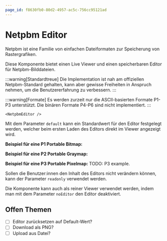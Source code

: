 ```yaml
---
page_id: f8630fb0-80d2-4957-ac5c-756cc95121ad
---
```



# Netpbm Editor
Netpbm ist eine Familie von einfachen Dateiformaten zur Speicherung von Rastergrafiken.

Diese Komponente bietet einen Live Viewer und einen speicherbaren Editor für Netpbm-Bilddateien.

:::warning[Standardtreue]
Die Implementation ist nah am offiziellen Netpbm-Standard gehalten, kann aber gewisse Freiheiten in Anspruch nehmen, um die Benutzererfahrung zu verbessern.
:::

:::warning[Formate]
Es werden zurzeit nur die ASCII-basierten Formate P1-P3 unterstützt. Die binären Formate P4-P6 sind nicht implementiert.
:::

```mdx
<NetpbmEditor />
```

<BrowserWindow>
    <NetpbmEditor />
</BrowserWindow>

Mit dem Parameter `default` kann ein Standardwert für den Editor festgelegt werden, welcher beim ersten Laden des Editors direkt im Viewer angezeigt wird.

**Beispiel für eine P1 Portable Bitmap:**
<BrowserWindow>
    <NetpbmEditor default="P1
        # Beispiel einer Bitmap für den Buchstaben 'J'
        7 9
        0 0 0 0 0 0 0
        0 0 0 0 0 1 0
        0 0 0 0 0 1 0
        0 0 0 0 0 1 0
        0 0 0 0 0 1 0
        0 0 0 0 0 1 0
        0 1 0 0 0 1 0
        0 0 1 1 1 0 0
        0 0 0 0 0 0 0" />
</BrowserWindow>

**Beispiel für eine P2 Portable Graymap:**
<BrowserWindow>
    <NetpbmEditor default="P2
        # Beispiel einer PGM Graustufen-Grafik
        19 19
        255
        0 0 0 0 0 0 0 0 0 0 0 0 0 0 0 0 0 0 0
        0 25 25 25 25 25 25 25 25 25 25 25 25 25 25 25 25 25 0
        0 25 51 51 51 51 51 51 51 51 51 51 51 51 51 51 51 25 0
        0 25 51 76 76 76 76 76 76 76 76 76 76 76 76 76 51 25 0
        0 25 51 76 102 102 102 102 102 102 102 102 102 102 102 76 51 25 0
        0 25 51 76 102 127 127 127 127 127 127 127 127 127 102 76 51 25 0
        0 25 51 76 102 127 153 153 153 153 153 153 153 127 102 76 51 25 0
        0 25 51 76 102 127 153 178 178 178 178 178 153 127 102 76 51 25 0
        0 25 51 76 102 127 153 178 204 204 204 178 153 127 102 76 51 25 0
        0 25 51 76 102 127 153 178 204 229 204 178 153 127 102 76 51 25 0
        0 25 51 76 102 127 153 178 204 204 204 178 153 127 102 76 51 25 0
        0 25 51 76 102 127 153 178 178 178 178 178 153 127 102 76 51 25 0
        0 25 51 76 102 127 153 153 153 153 153 153 153 127 102 76 51 25 0
        0 25 51 76 102 127 127 127 127 127 127 127 127 127 102 76 51 25 0
        0 25 51 76 102 102 102 102 102 102 102 102 102 102 102 76 51 25 0
        0 25 51 76 76 76 76 76 76 76 76 76 76 76 76 76 51 25 0
        0 25 51 51 51 51 51 51 51 51 51 51 51 51 51 51 51 25 0
        0 25 25 25 25 25 25 25 25 25 25 25 25 25 25 25 25 25 0
        0 0 0 0 0 0 0 0 0 0 0 0 0 0 0 0 0 0 0" />
</BrowserWindow>

**Beispiel für eine P3 Portable Pixelmap:**
<BrowserWindow>
    TODO: P3 example.
    <NetpbmEditor default="P3
        119 150
        255
        139 137 146 105 119 134 100 117 128 102 118 134 116 126 143 115 127 139 108 124 137 110 126 142 103 121 139 102 122 140 109 127 143 112 129 149 101 123 148 105 125 146 105 121 142 104 121 144 108 125 145 109 127 147 107 127 148 109 127 143 111 128 141 110 128 142 115 132 147 115 130 145 119 132 149 126 139 154 124 139 151 129 143 156 127 141 155 122 135 151 124 137 154 125 138 155 125 137 154 131 143 159 139 149 163 140 149 162 134 144 159 133 146 161 135 146 163 131 144 160 127 141 159 122 138 161 116 133 155 117 135 152 125 141 157 130 142 160 130 145 162 123 139 158 124 141 160 129 145 162 130 143 160 134 147 165 135 147 165 132 146 162 137 150 169 135 148 166 133 145 163 127 141 159 126 142 159 123 139 155 119 135 156 119 135 159 119 134 159 122 138 159 121 139 154 118 135 152 116 133 149 113 130 149 112 129 152 116 133 151 121 135 153 130 143 158 122 139 156 117 135 156 118 135 157 117 133 157 116 133 155 116 133 152 114 132 148 115 132 150 116 133 153 113 130 151 119 136 154 123 141 156 123 138 154 122 135 153 119 135 153 116 133 155 116 135 159 127 143 163 142 152 171 159 165 177 162 168 179 147 157 175 144 154 170 144 155 168 138 151 167 135 149 168 128 143 168 128 144 168 131 147 167 129 146 164 129 146 165 126 142 165 122 139 164 122 140 164 119 138 162 119 137 161 121 137 160 114 132 154 110 130 152 114 136 157 116 137 158 117 134 156 113 133 153 113 134 151 112 133 151 115 135 149 113 131 150 
        124 132 139 98 119 135 98 118 131 94 119 131 98 120 135 93 116 135 95 118 135 104 123 138 97 118 134 101 121 138 114 131 148 114 131 151 102 124 149 105 125 146 111 127 145 109 127 146 110 127 147 105 123 143 101 121 142 103 122 140 105 123 139 106 124 141 110 126 143 119 134 149 124 137 152 122 136 149 127 141 154 131 145 157 132 146 160 130 142 161 130 143 161 128 141 159 128 141 157 133 145 159 139 149 161 142 151 164 141 152 166 139 151 166 133 146 162 127 143 158 121 137 154 117 134 152 117 133 151 133 143 165 151 158 178 153 161 177 144 155 174 131 146 166 123 139 161 129 142 162 129 142 161 124 139 160 126 139 161 138 150 172 143 155 172 134 147 164 128 142 161 122 137 158 123 138 159 121 135 156 123 138 160 123 139 163 121 136 160 122 138 160 124 140 160 123 139 160 121 137 157 121 138 157 119 136 156 120 137 156 131 146 164 130 143 160 119 135 152 121 136 155 117 134 154 115 132 155 115 131 155 116 132 155 120 136 155 116 133 151 114 131 149 120 137 156 121 138 155 123 138 154 128 140 157 136 148 165 138 152 167 130 145 164 125 141 164 130 146 166 134 146 164 160 167 182 164 171 185 145 157 173 146 157 174 139 150 169 131 145 165 127 142 164 128 144 168 128 144 168 127 142 165 128 144 167 123 139 163 119 134 158 117 134 158 117 135 159 119 137 161 118 136 160 117 135 159 114 134 158 111 132 156 113 135 156 112 133 155 111 131 153 112 133 154 113 134 155 110 131 152 110 132 152 111 130 149 
        124 134 140 88 111 125 100 119 131 97 118 133 102 119 136 109 128 144 100 121 139 107 126 144 108 125 140 105 123 138 116 134 150 110 127 147 105 128 153 109 129 150 117 133 149 115 133 148 110 127 146 104 122 142 100 121 142 102 122 143 100 119 139 102 122 143 110 126 146 125 140 156 135 149 161 130 143 155 128 142 155 131 145 158 133 148 161 131 145 159 130 144 158 129 144 156 131 144 157 139 150 163 142 153 162 141 149 161 141 151 165 141 153 168 130 145 161 122 139 154 114 132 150 113 133 149 134 147 162 158 160 173 174 172 181 168 170 179 149 156 170 133 145 163 131 145 164 140 152 169 134 147 162 130 143 156 146 155 170 157 161 177 151 160 175 134 146 163 121 138 159 122 138 162 122 137 161 124 138 162 126 141 165 125 142 164 124 140 164 123 138 159 124 140 158 127 142 160 124 139 159 126 141 162 126 141 159 123 139 160 131 146 164 125 138 159 123 139 156 135 146 164 129 143 163 117 136 156 121 137 157 124 139 157 125 141 156 121 138 153 120 137 154 122 139 156 124 139 155 135 148 164 140 153 170 144 155 171 143 154 168 139 152 169 136 150 168 125 141 161 132 145 167 143 155 173 151 160 177 145 158 171 140 152 169 133 146 171 128 143 169 129 147 170 129 146 168 122 137 162 120 136 162 121 137 164 119 134 161 120 136 161 122 138 161 119 138 161 118 136 160 117 135 159 112 132 157 110 132 156 111 134 157 112 133 157 111 132 156 108 133 155 108 132 154 109 131 154 108 130 153 109 131 156 108 129 148 
        108 122 133 94 112 128 96 115 131 95 118 137 101 122 138 118 136 148 110 129 143 108 126 143 109 125 141 115 131 147 117 135 150 114 131 149 106 125 151 108 130 151 115 132 149 120 136 149 109 128 145 106 127 147 108 125 144 98 118 137 93 117 139 101 124 144 104 124 142 120 135 153 135 148 161 130 144 156 131 145 158 134 148 161 131 145 158 132 146 160 134 147 161 128 144 159 130 146 159 141 150 160 138 149 162 132 146 161 130 144 158 127 141 154 124 139 156 120 139 159 117 133 151 118 135 152 134 149 160 161 165 172 178 175 182 176 177 183 155 161 170 139 149 163 127 142 160 130 143 158 138 149 164 155 160 173 164 165 174 154 160 170 137 149 167 124 141 161 128 144 162 132 146 166 126 140 167 121 136 162 127 143 165 127 143 166 122 137 162 122 139 158 125 141 157 126 141 159 125 140 158 134 146 167 136 147 165 130 147 164 131 146 163 128 140 160 132 145 164 145 156 173 143 155 172 128 144 162 126 143 159 130 144 159 128 141 159 122 140 156 123 140 156 117 134 155 119 137 158 132 146 162 145 153 167 153 162 174 147 159 170 138 150 165 139 150 167 143 155 172 144 156 175 139 152 171 138 150 169 135 150 167 130 146 164 131 146 170 130 146 168 128 145 168 124 142 166 119 137 161 116 133 160 114 133 159 117 135 160 118 136 158 120 139 161 116 135 160 109 127 150 113 132 156 115 135 158 111 132 156 111 134 158 114 135 159 110 133 157 104 130 153 108 130 154 108 128 153 110 130 155 111 132 158 110 129 150 
        98 114 124 100 116 130 96 116 131 99 121 140 104 125 141 111 128 144 107 125 141 110 128 145 117 133 149 117 133 150 106 123 143 112 128 150 110 127 152 109 129 149 114 131 149 119 134 149 118 134 151 112 131 151 108 127 142 108 128 144 101 124 145 98 119 138 104 123 138 122 136 151 136 148 160 133 147 160 131 144 161 133 146 162 134 147 163 132 145 162 135 148 165 135 148 165 136 148 162 134 146 162 125 141 164 114 135 156 118 135 153 127 138 156 131 143 159 135 151 163 133 147 161 128 140 157 141 151 162 156 160 169 158 162 173 153 162 174 144 154 168 142 153 169 143 153 169 142 151 164 154 160 172 158 161 172 147 154 166 135 149 165 130 145 164 127 144 165 133 148 165 132 146 164 129 145 169 127 144 168 121 137 160 122 138 161 120 136 160 119 136 155 124 140 157 128 142 161 135 149 167 136 148 167 141 150 169 139 151 166 139 152 164 137 149 163 134 146 163 140 151 167 139 152 167 131 143 161 129 142 158 153 163 176 142 152 168 123 137 154 123 139 156 116 135 157 116 133 155 138 146 161 163 166 176 171 174 183 175 179 187 168 172 180 163 166 176 156 163 174 151 160 172 149 159 173 137 150 172 131 146 170 130 146 169 132 148 169 130 147 166 125 142 165 120 137 163 121 139 163 121 138 162 118 135 159 113 132 156 115 133 155 116 135 157 132 147 168 145 157 176 126 141 163 118 136 159 116 136 160 113 135 159 114 135 160 108 129 154 108 131 155 111 132 157 112 131 157 116 135 160 116 136 162 114 133 154 
        97 113 123 104 122 135 98 117 131 102 122 141 108 126 143 104 122 142 112 129 151 119 136 157 122 139 154 119 135 149 117 134 155 122 137 162 121 138 156 118 136 153 115 132 149 114 131 148 115 133 151 111 128 146 128 141 154 139 152 163 128 144 158 125 140 153 139 152 163 149 158 169 145 154 162 137 150 162 138 152 168 140 153 168 140 153 168 137 149 166 138 150 167 138 150 163 128 143 156 114 135 157 119 137 158 148 159 169 149 159 171 135 147 166 147 156 170 157 165 171 136 150 164 130 142 164 141 150 164 138 148 163 139 149 163 143 153 164 140 149 162 144 153 168 149 157 172 151 157 169 151 157 167 136 149 162 124 142 160 134 147 163 137 150 168 129 146 167 130 144 163 131 144 164 134 150 167 129 146 167 119 134 160 119 135 158 119 134 159 118 135 155 119 135 151 128 143 162 136 148 166 136 148 165 136 148 164 152 157 172 147 156 168 140 151 165 141 152 168 138 151 163 138 149 164 132 141 159 140 147 166 162 166 179 163 169 179 151 157 173 125 140 158 105 128 148 115 134 157 131 145 160 155 162 171 165 171 181 171 175 186 179 183 190 177 181 189 159 166 183 149 158 177 145 156 176 136 149 171 132 147 170 132 149 170 126 143 162 125 140 165 122 139 164 121 140 163 126 142 165 137 149 169 145 155 175 133 144 163 137 149 165 150 161 177 162 169 184 180 184 196 154 162 176 119 135 158 117 136 160 119 138 163 117 134 161 114 132 158 114 136 160 112 133 158 112 132 157 118 138 163 118 138 163 115 134 155 
        113 128 137 108 127 141 96 117 133 102 122 138 108 125 143 110 129 151 114 134 157 113 130 154 117 133 154 121 137 156 124 141 162 120 137 157 122 138 153 119 136 154 106 126 145 110 129 147 113 132 150 110 129 147 147 155 169 169 173 181 165 170 177 169 173 179 160 166 173 153 161 172 142 153 165 136 150 163 143 157 171 142 156 170 141 154 169 138 151 168 130 144 160 127 142 161 121 140 159 130 145 160 161 165 173 185 186 187 155 166 177 135 149 165 151 158 175 155 161 170 142 152 165 131 144 164 132 146 162 132 148 163 147 156 173 157 161 176 153 162 172 148 158 170 143 154 171 145 154 169 140 149 164 123 141 158 126 146 162 132 146 160 127 140 159 124 140 159 126 142 158 129 144 161 125 140 159 115 132 153 116 135 158 116 135 156 114 131 151 117 132 151 119 135 154 123 139 158 131 143 160 137 149 165 137 149 163 144 152 168 142 152 168 141 150 168 146 152 171 139 150 163 142 152 167 147 154 172 158 163 178 156 157 170 169 171 182 169 174 187 143 156 169 139 154 167 144 155 171 149 160 175 148 156 170 158 165 180 159 166 180 152 161 173 152 163 176 155 168 182 156 169 183 148 159 175 143 155 173 138 151 170 143 157 174 141 155 174 127 143 167 124 142 166 125 141 163 134 147 169 153 162 179 162 168 184 152 159 176 153 159 174 158 167 183 139 153 173 136 149 169 138 153 176 133 147 172 126 142 167 116 136 160 114 132 157 119 136 161 119 138 162 117 137 162 116 136 161 117 137 161 117 137 163 117 135 158 
        120 132 144 107 126 145 96 118 139 101 122 139 108 126 145 108 129 152 104 129 152 106 128 151 110 131 156 113 132 157 114 130 152 115 132 152 115 132 153 111 129 151 103 124 144 103 124 145 110 129 154 110 131 153 136 146 163 172 173 183 176 179 186 167 170 177 155 160 170 143 154 166 136 149 164 135 148 166 135 148 164 134 147 164 137 150 166 132 147 161 121 139 154 120 137 156 128 140 157 166 170 174 188 185 183 156 162 173 130 143 162 158 164 177 154 157 173 146 155 167 151 159 171 134 147 161 134 149 163 139 152 164 138 147 160 148 156 171 161 169 183 149 159 174 134 149 165 131 146 162 131 146 163 121 138 154 126 142 159 123 141 157 122 138 155 122 140 160 111 133 158 109 131 153 114 133 158 113 131 158 107 130 152 107 131 151 111 131 151 113 132 151 111 133 155 122 139 161 137 147 166 145 154 170 143 153 168 139 149 167 133 148 164 138 149 166 148 154 172 145 153 166 150 158 171 158 163 177 159 163 176 157 163 176 160 165 178 153 160 172 160 166 176 179 181 190 165 168 177 150 159 173 139 152 168 142 153 171 148 158 175 153 162 175 161 169 180 157 167 178 160 169 181 166 172 185 157 166 182 148 158 175 150 158 175 154 162 178 144 157 176 140 154 175 143 152 169 153 160 175 158 163 181 154 161 178 152 163 182 144 154 175 139 149 166 141 152 170 133 146 168 127 140 166 131 144 171 127 144 169 116 136 160 113 134 158 114 135 160 116 136 161 115 136 160 114 137 160 113 135 160 116 137 163 119 137 159 
        111 121 129 99 117 135 94 119 142 99 122 140 105 124 144 102 125 149 97 124 149 106 130 156 110 133 156 111 132 154 113 131 153 111 130 155 110 129 153 125 141 159 137 152 167 105 127 146 102 126 152 128 144 166 148 155 167 161 165 173 158 166 176 154 164 176 145 157 170 143 155 169 139 152 168 132 147 163 129 146 162 136 151 166 133 149 164 121 138 156 118 137 151 115 137 152 130 144 159 162 164 172 168 173 175 159 164 173 165 169 176 174 178 180 160 165 175 150 157 172 149 156 173 145 156 171 137 150 165 140 148 162 148 157 167 144 155 164 146 156 170 139 151 168 130 146 162 126 141 158 121 137 154 118 137 155 118 136 154 120 138 156 119 138 156 117 134 153 128 143 162 116 135 156 112 131 157 120 134 157 128 140 158 134 147 165 130 145 164 125 140 160 118 136 158 124 142 162 138 149 166 148 156 173 144 153 168 138 146 164 136 147 163 134 145 162 135 146 162 148 156 169 154 161 174 159 163 177 157 162 177 154 161 176 152 159 173 152 161 175 158 167 182 159 165 177 157 162 175 150 161 177 145 160 176 141 153 172 141 152 172 151 161 176 160 169 181 162 168 183 160 168 182 156 165 178 151 160 176 149 158 176 148 157 174 149 155 170 147 156 174 149 161 178 154 162 178 152 161 178 149 159 178 144 156 175 142 154 173 143 154 176 145 156 173 147 156 173 140 152 172 134 147 171 133 149 175 129 147 171 124 141 166 120 138 164 120 139 164 125 143 169 117 139 162 111 133 156 113 132 160 114 133 163 118 137 161 
        118 129 136 102 120 135 93 117 138 96 122 142 101 124 146 105 128 151 105 127 154 114 134 163 113 133 157 113 134 155 112 133 155 101 124 149 102 123 150 153 163 175 188 193 196 137 152 167 120 136 158 149 156 174 163 165 175 164 168 178 152 159 171 141 153 168 132 147 164 135 150 167 139 151 167 133 145 162 129 146 160 128 147 162 117 133 157 112 129 153 114 134 155 127 143 159 155 161 173 162 162 172 162 165 173 170 170 179 167 169 177 158 165 176 158 166 177 151 160 173 144 153 170 140 152 167 139 150 165 146 155 171 151 160 173 143 152 165 130 144 158 134 148 165 136 148 166 126 139 155 123 136 154 120 137 155 114 135 152 116 136 153 118 134 155 156 162 175 196 192 193 160 166 175 139 149 165 161 166 179 170 174 183 164 168 178 159 163 176 150 156 169 140 149 165 135 147 164 138 150 165 138 151 167 133 146 161 134 146 163 145 152 171 140 149 165 140 151 166 143 152 168 145 154 169 151 158 175 150 157 173 148 154 170 150 156 172 143 153 170 145 157 176 147 157 176 146 156 173 146 157 174 147 161 177 149 160 176 147 156 171 143 155 172 143 155 172 147 157 176 148 160 178 137 150 168 138 149 167 139 151 169 140 151 169 142 152 171 136 150 171 134 149 170 139 151 170 140 152 171 138 152 173 136 152 171 135 148 170 130 144 167 134 149 169 138 152 173 133 147 171 133 148 175 133 151 176 131 149 174 135 151 175 134 150 171 136 151 171 136 151 171 135 150 170 126 141 165 115 131 161 111 128 160 128 146 169 
        108 125 139 101 121 137 96 120 141 97 123 146 100 124 147 109 130 153 115 134 159 113 133 160 108 129 150 106 126 147 119 135 157 134 148 161 134 145 165 163 169 181 192 192 192 168 172 185 155 162 177 157 163 174 162 166 177 152 160 171 144 156 169 129 144 160 127 145 162 126 143 159 131 143 159 132 146 159 120 138 158 105 127 152 126 142 159 154 163 175 126 142 159 145 155 167 174 174 181 156 159 170 158 161 173 160 165 175 148 156 168 146 157 172 146 157 172 139 151 166 127 141 156 129 142 158 139 150 166 137 149 166 136 148 165 136 149 166 138 150 166 138 148 166 128 141 157 125 141 154 129 139 156 132 143 159 132 147 162 141 153 166 152 160 174 176 181 190 172 172 180 163 166 177 159 166 176 158 165 176 155 163 174 151 159 170 152 156 171 144 154 165 137 151 164 136 147 168 131 143 162 134 147 164 134 147 164 133 146 164 145 151 171 148 155 172 144 154 169 136 146 164 140 151 167 143 153 171 142 152 169 140 151 166 138 147 168 140 151 169 138 150 167 138 150 170 142 154 175 139 151 168 143 156 170 146 159 173 140 153 168 136 148 166 136 147 166 133 147 165 136 149 169 134 146 170 133 146 169 132 146 169 132 145 169 133 148 172 129 145 168 129 144 169 130 145 165 130 146 165 129 145 169 128 143 165 135 149 170 134 148 169 130 145 167 128 144 168 125 140 166 125 139 166 126 141 166 129 144 170 133 149 169 134 151 168 139 153 172 139 151 170 144 156 173 133 147 168 116 133 159 120 138 166 134 151 175 
        103 122 138 102 123 138 106 131 148 108 131 152 109 129 154 113 131 157 115 134 157 104 125 149 100 122 144 111 131 149 131 145 163 168 173 184 183 184 193 157 163 176 165 169 179 168 171 180 164 168 175 153 160 169 146 157 169 142 156 170 136 150 166 134 152 167 140 154 169 132 145 161 129 143 159 124 142 157 115 134 158 130 145 163 168 173 174 175 176 181 151 160 170 162 171 180 164 169 178 152 157 168 153 158 171 139 149 162 143 155 169 147 158 173 132 147 163 127 142 159 131 144 160 136 148 164 138 150 166 137 149 164 138 150 166 139 151 167 132 144 160 132 144 160 132 145 162 134 147 161 160 167 177 155 164 174 146 154 169 156 159 174 150 156 170 143 155 166 138 151 168 145 154 172 150 158 174 144 153 169 143 150 166 145 154 169 135 148 163 130 145 161 129 146 165 128 144 166 132 147 164 138 150 167 139 152 168 138 151 167 145 154 171 139 149 166 131 144 163 135 147 168 135 149 165 131 144 163 131 145 164 130 145 163 130 144 166 134 147 168 134 149 167 134 147 169 137 149 173 136 150 171 133 146 165 130 144 162 127 141 160 128 141 162 131 144 166 132 144 165 133 144 166 132 144 168 131 145 171 130 145 171 129 143 170 129 144 169 131 147 171 130 145 169 126 144 167 120 138 165 122 137 165 137 150 170 144 156 173 149 161 178 148 161 179 140 153 174 137 149 172 135 147 172 129 144 168 127 143 168 129 144 164 135 150 166 143 155 173 146 156 175 142 153 170 133 147 165 134 149 171 137 153 175 132 148 166 
        107 125 140 106 125 143 108 128 145 108 129 152 112 132 158 113 131 156 107 127 147 103 124 145 104 126 149 119 141 159 126 144 166 141 152 172 166 174 184 165 174 184 154 162 174 156 162 170 159 165 175 144 155 169 129 146 163 135 149 167 139 151 168 150 162 177 147 159 174 131 145 162 126 143 160 119 136 155 133 148 162 171 176 182 166 165 172 153 159 171 163 168 180 159 165 176 141 155 167 139 152 166 136 149 165 134 147 164 140 153 169 139 150 167 129 145 163 126 144 161 136 150 166 134 146 162 131 143 159 135 147 164 138 150 167 137 149 165 131 143 159 133 145 160 139 152 167 144 154 170 160 164 175 154 160 171 146 157 172 144 154 171 138 150 168 135 148 167 135 149 170 134 147 168 135 147 166 138 149 169 137 147 166 135 147 164 131 148 166 131 146 164 132 144 164 135 148 167 134 148 164 131 145 163 132 146 164 136 148 165 138 149 166 128 142 162 129 142 163 134 146 166 132 145 162 134 146 165 146 157 175 146 157 174 136 145 166 133 145 165 131 145 165 131 146 167 131 146 170 128 142 167 134 148 168 134 149 167 128 143 164 127 143 165 126 141 165 129 142 166 130 142 168 131 144 170 130 145 170 131 147 171 129 145 168 129 146 170 127 144 170 124 142 168 129 145 169 139 153 174 137 146 168 139 148 167 143 156 170 144 156 172 149 161 177 145 158 174 142 154 173 144 157 176 141 152 173 140 151 173 141 153 171 142 155 172 143 155 173 145 156 175 137 150 168 135 149 166 140 154 172 140 152 172 139 149 166 
        111 126 139 103 124 149 103 123 145 107 127 152 112 130 154 111 131 152 111 130 150 108 126 150 112 131 155 112 133 154 122 137 159 147 155 174 159 168 181 158 167 178 152 161 172 148 158 169 136 150 165 127 142 160 126 142 162 132 148 166 142 155 171 151 161 176 141 155 171 123 142 162 123 141 160 130 145 160 140 152 166 148 156 170 144 152 167 148 160 173 145 154 170 135 147 163 128 146 162 126 143 161 128 145 164 133 147 168 133 147 166 129 145 161 127 144 160 128 142 159 137 148 165 141 153 168 138 150 166 135 148 165 137 150 167 134 147 165 131 144 161 131 144 161 140 152 166 148 156 173 142 150 166 141 153 164 135 149 163 130 145 162 131 146 163 131 145 165 132 145 167 135 150 169 138 153 170 140 150 169 139 150 168 134 149 166 135 148 167 135 147 167 136 146 167 133 146 165 131 146 166 129 145 167 133 147 167 134 147 166 130 146 167 128 143 163 152 156 171 170 173 182 158 162 173 162 165 178 169 173 185 167 172 186 158 163 181 145 153 173 142 151 169 154 162 177 153 162 175 149 158 173 156 165 180 152 160 176 145 156 174 142 155 173 135 150 169 131 146 167 132 145 169 130 143 168 129 144 169 128 144 168 129 145 169 127 143 167 122 139 164 125 142 169 128 144 170 141 155 174 146 158 176 139 150 171 140 153 173 138 150 170 138 151 169 136 149 168 133 144 169 137 150 170 148 157 177 155 164 178 154 162 179 148 158 177 143 155 174 145 156 175 142 155 175 140 154 172 140 151 168 146 155 176 147 156 175 
        128 137 152 116 133 157 121 136 157 118 135 158 120 137 157 120 137 155 117 134 153 121 138 162 119 136 162 127 142 160 159 166 179 171 175 189 159 168 181 146 157 173 146 156 171 140 152 166 136 149 164 132 146 163 131 147 167 144 159 176 143 158 174 135 150 167 130 146 164 128 145 167 129 145 166 127 142 159 126 141 159 134 147 164 139 154 168 135 153 168 130 146 165 134 149 171 132 148 170 127 142 165 129 144 166 130 147 167 128 144 163 133 147 164 139 153 169 140 153 168 140 151 165 143 154 169 142 154 171 136 149 165 133 146 164 133 146 165 130 144 163 133 146 164 141 153 169 140 152 169 136 148 164 137 151 167 134 148 165 133 146 164 139 150 167 144 156 171 146 158 172 153 160 177 162 168 185 161 168 185 149 158 176 149 159 176 154 161 177 149 157 174 142 152 170 142 153 169 139 152 169 136 150 170 139 151 169 138 149 167 136 149 168 167 171 184 188 184 191 192 188 191 189 186 191 186 185 195 170 172 184 165 168 182 160 165 179 150 157 174 155 162 179 176 176 187 177 178 183 167 173 179 164 170 182 157 163 179 146 154 171 145 155 172 147 158 175 146 158 174 140 153 171 138 150 171 138 152 174 135 150 173 135 150 172 134 150 174 132 148 173 133 148 174 129 146 172 125 143 168 132 149 173 136 151 174 136 149 174 131 145 170 130 144 168 134 146 169 139 151 170 138 151 169 133 146 165 139 150 170 150 158 177 147 155 173 148 157 175 152 160 178 152 163 181 150 162 179 156 164 180 155 163 182 150 160 177 
        144 150 159 129 142 161 137 148 165 137 151 170 134 148 167 133 147 163 136 150 165 145 157 175 142 156 174 154 167 179 168 175 185 162 171 184 143 157 173 139 153 169 141 155 171 139 153 169 144 157 171 138 152 169 132 148 167 137 150 167 132 147 164 123 141 160 130 146 166 130 146 169 126 142 165 127 141 163 129 144 165 132 149 166 132 150 166 132 148 165 133 149 168 135 150 171 137 150 172 135 149 169 138 153 170 141 155 172 144 155 170 149 156 171 147 157 173 143 156 171 144 153 166 145 155 170 142 155 171 137 150 167 139 152 169 138 150 167 137 150 166 138 151 167 141 152 170 136 151 168 138 153 169 148 158 173 153 162 176 157 163 178 164 167 183 164 167 181 165 169 179 169 171 186 173 175 192 166 171 186 157 165 182 154 160 178 165 167 180 168 170 181 167 169 182 170 173 185 157 162 174 157 163 177 161 164 178 161 164 178 160 164 175 191 188 195 198 195 202 186 185 192 176 178 189 169 173 189 162 167 185 158 163 181 150 157 175 159 165 181 163 167 181 165 169 182 171 174 186 161 165 178 157 164 179 145 156 173 134 146 165 134 148 168 137 152 172 139 151 171 136 147 169 138 149 173 136 148 171 136 150 172 140 153 175 136 150 176 135 150 177 130 144 173 135 151 175 130 146 172 131 144 169 131 145 165 129 144 167 131 147 168 131 146 171 132 144 170 134 148 165 134 148 166 126 142 163 131 143 168 143 152 172 140 151 169 140 152 172 144 156 175 147 162 178 146 161 175 153 167 178 147 161 176 138 154 169 
        140 147 153 144 156 174 150 161 179 149 161 178 143 156 173 146 159 176 158 166 182 156 162 177 157 166 180 152 162 178 142 153 169 148 160 176 143 155 172 141 154 171 140 152 169 137 150 166 136 152 167 135 151 168 137 152 172 134 149 169 131 146 164 132 148 164 134 148 166 130 146 166 125 143 164 128 144 168 133 147 167 134 148 166 135 148 168 139 151 168 142 154 170 153 163 177 158 165 178 156 165 179 150 160 175 145 157 171 145 156 170 149 161 173 145 156 172 146 156 173 149 157 175 152 159 175 148 157 171 143 156 171 149 159 176 150 157 174 147 157 172 144 155 170 143 154 171 147 157 173 153 161 176 154 160 176 155 161 174 158 165 175 157 162 176 154 158 173 158 163 176 157 164 180 152 161 178 148 157 172 148 158 175 148 156 174 157 161 176 168 169 180 174 174 184 162 166 177 163 167 179 174 177 188 172 172 184 168 166 180 173 173 183 191 190 197 195 194 201 170 173 186 155 162 181 157 164 182 153 160 178 149 157 176 149 157 176 159 165 182 157 164 176 147 157 173 150 159 176 150 158 171 147 157 174 138 151 170 132 146 167 132 143 167 132 145 170 132 144 169 134 145 170 133 148 171 131 146 170 131 145 170 131 145 169 130 144 172 134 148 175 133 148 173 136 150 177 137 149 174 136 148 169 137 147 167 134 145 167 136 147 168 136 148 169 130 145 166 129 144 164 129 143 164 128 141 164 132 144 168 133 144 168 134 146 169 132 145 169 131 147 169 133 148 171 132 147 171 136 151 175 135 150 173 128 144 162 
        141 146 153 148 160 179 143 155 174 140 153 171 139 153 172 132 146 165 143 152 168 148 157 173 144 156 173 143 155 175 144 157 174 145 158 174 139 151 170 139 154 170 142 156 172 136 151 167 130 146 163 131 146 166 136 151 173 135 150 173 131 146 169 129 144 166 127 142 161 130 146 164 131 146 165 133 149 168 134 149 166 139 151 169 142 151 166 156 165 174 171 174 185 171 175 188 153 161 177 144 154 170 142 154 172 148 159 175 144 157 170 141 155 169 141 153 171 144 153 173 146 153 172 150 158 171 148 157 168 149 157 172 153 160 176 153 160 175 148 158 174 149 159 176 152 160 176 152 158 173 152 157 171 150 157 174 153 161 177 151 159 175 142 153 170 141 152 169 142 153 171 138 147 166 142 151 170 145 154 173 142 151 170 146 154 173 152 160 178 153 158 174 149 155 168 150 157 171 156 162 177 162 165 180 160 163 176 171 171 185 184 184 197 186 187 199 183 183 194 169 169 185 149 156 176 146 156 173 143 154 169 143 153 170 144 153 171 139 149 166 147 159 171 147 158 171 136 148 164 138 148 164 136 146 164 134 144 163 140 148 166 150 155 176 150 159 179 145 156 174 142 155 173 137 151 169 137 151 174 137 151 175 133 147 171 132 146 173 138 152 175 140 153 175 136 151 174 139 153 172 140 153 169 139 150 168 136 147 165 138 149 166 140 151 167 140 151 168 139 150 168 139 150 168 137 149 168 139 152 170 137 150 167 135 147 170 134 147 172 134 150 173 135 150 174 134 148 174 132 146 171 132 147 171 130 146 164 
        146 149 157 133 145 163 131 146 163 137 153 171 133 149 170 132 148 168 140 153 169 137 151 167 133 148 170 133 147 170 137 150 167 138 151 167 133 147 167 130 146 164 133 149 167 131 147 165 129 143 164 129 144 167 128 143 167 128 144 163 128 144 164 128 143 167 130 146 167 132 147 165 137 150 167 139 152 169 147 155 173 172 174 181 183 184 184 168 173 181 161 169 177 158 166 176 155 161 175 154 162 177 155 164 180 147 159 175 138 150 167 136 148 165 139 150 167 147 155 170 154 162 172 154 163 172 154 162 173 160 164 179 156 162 175 149 159 171 146 154 172 145 155 175 142 153 173 143 151 171 149 157 175 148 158 175 148 157 176 149 158 179 142 153 175 141 153 175 141 153 175 142 150 172 143 150 170 140 148 168 142 151 169 146 155 173 142 153 171 142 152 171 144 153 170 149 156 171 149 155 172 148 153 172 161 165 179 174 176 188 175 175 187 166 169 183 155 159 174 153 159 175 147 155 175 146 152 172 147 154 173 144 152 169 146 154 171 137 146 164 140 150 164 146 153 166 140 147 164 137 144 162 146 150 169 149 153 169 153 157 172 163 164 181 154 159 176 145 154 171 139 149 168 137 148 171 138 149 173 136 147 170 135 146 169 136 146 172 138 149 170 138 149 168 132 146 166 134 148 166 137 149 169 137 147 167 137 147 165 137 148 164 138 150 167 136 148 168 134 147 166 137 150 169 138 152 171 136 150 170 137 150 170 139 151 174 139 151 176 138 152 176 138 154 175 138 153 173 136 151 170 134 148 171 132 147 167 
        145 149 153 123 139 156 131 147 166 133 149 172 139 154 177 139 154 176 136 151 170 135 150 168 131 146 169 129 144 166 129 144 162 131 146 163 131 146 165 130 145 166 130 145 166 132 147 168 133 149 168 131 146 170 128 144 164 132 148 162 137 151 166 138 151 168 137 152 169 138 152 168 142 153 170 147 158 177 157 165 178 185 183 184 182 178 182 164 167 179 159 165 176 157 166 177 157 166 179 149 160 175 143 155 172 137 149 166 139 150 166 146 156 172 154 162 174 157 164 175 155 164 178 151 159 177 148 155 173 147 157 173 140 153 168 137 150 166 140 150 171 139 149 172 137 149 171 141 152 175 144 155 178 138 151 169 138 151 169 140 154 173 139 154 177 140 152 173 147 155 175 161 166 182 173 177 182 179 179 187 168 173 185 158 168 179 155 163 177 149 158 175 148 156 175 148 155 170 147 154 168 149 155 170 155 158 173 158 161 175 159 161 175 156 158 174 152 156 173 146 154 170 147 154 171 149 155 174 148 155 172 145 152 169 141 150 166 141 150 166 142 149 164 145 151 165 145 151 165 143 151 163 149 155 169 154 155 171 153 156 170 155 157 171 154 157 172 148 155 171 146 153 172 147 154 175 146 155 174 144 155 171 142 152 169 143 153 170 144 153 170 142 152 168 141 149 167 143 150 169 144 151 171 144 151 170 145 153 171 146 153 171 145 152 170 143 151 168 142 150 169 142 151 171 139 151 171 140 151 173 140 151 175 139 152 174 137 152 174 139 154 178 140 155 179 138 153 177 137 152 176 135 149 174 136 149 170 
        138 145 151 129 147 166 136 151 173 136 152 176 136 151 174 132 146 168 132 147 167 134 149 170 132 147 169 130 145 169 129 144 169 129 144 168 129 144 167 133 148 169 133 148 170 133 148 169 138 152 170 136 150 170 132 147 165 136 149 165 139 151 167 144 154 169 156 163 174 164 168 178 169 171 183 170 172 183 169 173 180 169 173 181 159 162 174 158 164 176 158 164 177 151 159 174 146 157 174 143 155 172 138 150 168 143 155 172 151 161 178 148 156 171 144 155 171 138 152 170 137 151 172 137 150 172 137 150 171 136 151 172 135 150 170 141 154 172 144 155 176 148 157 178 148 157 176 146 156 174 147 158 175 151 159 176 156 164 181 161 169 186 149 160 179 148 157 176 161 169 185 168 172 186 181 185 191 185 188 196 171 176 192 158 165 183 157 163 181 150 158 177 147 157 176 149 157 175 150 157 172 152 156 170 154 156 171 153 155 171 147 153 170 151 155 171 159 162 177 156 159 173 150 156 172 145 153 172 145 152 169 146 153 169 139 147 162 138 147 163 142 151 168 145 151 166 145 150 163 141 151 163 144 153 168 146 151 171 142 151 171 141 150 169 142 151 170 144 154 172 142 151 171 140 149 169 138 149 168 140 152 170 141 152 170 138 150 168 138 151 169 139 152 171 139 150 169 140 151 169 140 151 169 140 151 170 139 152 174 138 150 172 139 151 171 142 153 171 140 151 170 143 153 172 141 154 172 141 152 173 142 154 177 138 153 174 135 151 172 137 152 177 137 153 177 138 154 177 139 154 177 137 153 176 136 152 169 
        133 142 155 126 145 169 133 147 171 135 150 174 132 147 169 133 148 169 134 149 170 133 148 170 133 148 172 136 150 175 136 150 174 133 148 172 134 149 172 135 150 171 135 150 172 134 149 171 137 150 168 140 153 166 136 149 166 140 149 168 152 159 174 164 170 181 167 173 182 167 171 181 171 172 183 169 172 181 167 174 187 158 168 183 151 162 173 154 162 176 151 161 176 142 155 173 140 154 173 143 154 172 143 152 170 143 155 173 146 157 174 147 156 172 147 158 173 151 161 177 154 162 178 154 163 177 158 166 180 157 162 178 158 163 179 160 165 181 168 172 184 167 169 183 167 169 186 172 174 186 178 181 189 175 177 189 174 177 189 174 177 189 163 169 183 159 165 180 159 165 180 162 168 184 162 168 187 154 162 182 156 164 184 153 161 179 149 158 173 156 164 179 154 161 177 153 159 173 154 158 173 155 157 173 149 154 170 148 154 169 155 159 173 161 161 173 167 164 173 172 166 173 163 161 172 150 154 170 155 156 169 161 161 172 152 155 165 143 150 164 145 151 167 160 160 168 163 160 170 149 151 168 145 151 167 149 153 170 154 157 171 155 158 172 152 155 170 152 155 169 153 157 171 155 158 173 155 157 173 153 156 172 154 155 172 152 156 171 151 156 171 152 157 172 152 157 172 152 157 174 152 156 173 147 154 170 145 155 171 144 154 169 145 154 172 147 153 175 147 154 173 146 154 170 147 156 173 146 155 173 148 157 177 149 158 176 147 157 174 145 154 175 142 152 170 145 156 171 148 158 174 144 154 174 140 152 167 
        140 148 162 128 143 165 137 151 174 140 152 179 139 152 175 143 155 177 139 153 176 138 152 178 135 149 176 137 151 174 140 155 174 137 152 175 135 150 173 138 151 170 137 150 170 135 149 168 140 153 170 143 156 171 141 154 171 152 162 179 160 170 184 160 170 183 160 171 184 153 165 178 154 164 179 152 164 181 144 158 177 142 154 172 143 155 171 148 159 176 145 159 174 143 154 172 145 154 174 144 155 172 146 157 172 151 160 174 156 164 177 166 173 185 165 172 184 165 170 183 163 169 180 167 170 184 168 171 186 164 168 182 161 166 180 159 166 179 165 171 186 167 171 187 166 167 184 165 167 182 161 163 178 157 163 178 161 167 182 162 168 183 165 170 185 159 164 180 158 163 180 164 171 188 160 166 184 161 166 185 161 168 186 158 162 179 162 164 178 156 162 177 150 156 173 162 162 174 164 162 172 164 166 177 160 163 176 153 157 170 163 164 173 172 166 174 176 163 170 174 161 165 172 164 168 168 165 172 169 166 172 171 167 173 169 165 172 166 165 171 164 163 169 171 167 171 170 166 170 160 158 164 160 160 166 165 163 172 168 163 174 167 162 174 165 161 171 162 162 170 161 162 169 161 162 170 161 162 172 160 161 171 159 160 169 155 159 170 154 159 171 156 161 172 156 160 172 157 160 174 156 158 172 154 157 171 153 157 173 153 158 173 154 157 173 154 156 174 154 158 174 152 156 171 151 156 172 153 158 176 153 160 178 154 160 181 153 159 179 151 160 178 146 156 172 148 157 176 152 160 179 148 160 177 142 155 167 
        137 146 159 143 156 176 141 156 178 141 153 181 145 156 181 151 162 184 147 160 184 140 154 182 138 151 178 137 151 175 137 152 172 139 154 178 140 153 176 139 152 170 137 150 169 139 151 169 149 159 176 154 163 180 152 162 178 150 162 179 149 161 181 148 161 181 146 159 176 146 158 176 146 159 179 141 153 177 141 153 176 142 153 173 142 154 172 143 155 171 144 156 171 146 158 175 144 154 174 145 154 173 150 159 177 155 165 180 158 166 180 157 164 176 154 163 178 150 161 178 152 163 179 155 164 181 152 160 177 153 164 180 154 165 180 152 162 178 151 161 180 151 162 182 146 157 178 144 154 176 142 152 173 147 157 175 147 157 176 148 158 177 151 156 177 154 159 180 156 160 181 155 162 181 154 161 178 152 158 173 147 156 171 150 156 172 157 160 176 155 162 175 158 163 173 168 167 175 177 174 177 182 177 179 177 171 176 171 165 172 174 167 173 174 167 173 170 164 170 171 162 167 170 162 166 168 163 167 166 162 168 167 163 170 167 163 170 166 163 169 164 162 168 159 158 164 156 156 163 154 156 165 155 156 167 156 156 169 154 154 169 155 154 169 155 155 170 151 155 171 149 153 169 149 153 169 146 153 170 144 153 170 146 155 171 145 152 169 146 153 171 149 156 174 147 155 173 146 153 172 147 154 172 145 153 171 142 153 171 142 152 171 143 152 170 143 151 169 142 152 169 142 152 170 145 153 172 147 155 176 145 156 178 145 154 177 145 154 177 145 158 175 144 156 174 144 155 179 146 157 180 145 159 177 142 154 167 
        131 141 155 138 154 174 136 154 176 141 153 181 143 154 178 145 157 179 144 157 180 139 153 181 138 151 178 135 151 177 131 150 172 140 153 175 147 158 178 143 155 174 142 155 174 144 157 176 149 159 178 149 159 178 148 157 176 145 158 176 144 157 176 145 158 176 143 156 173 146 159 177 144 157 178 139 152 174 143 156 176 144 155 174 144 155 173 146 158 175 147 160 176 146 159 176 144 158 175 148 159 175 154 162 179 150 159 177 151 158 174 153 159 174 158 164 177 159 166 178 157 163 176 159 165 179 159 164 178 158 161 175 154 160 173 152 160 173 153 159 175 149 156 172 149 157 174 151 159 176 151 159 175 150 157 175 149 157 174 146 154 172 146 153 171 150 157 174 151 159 176 150 156 174 155 160 174 158 163 173 160 163 173 167 164 176 174 170 179 174 173 180 173 170 177 174 170 175 175 170 173 178 171 173 176 168 173 173 165 172 172 164 174 166 163 172 160 162 172 160 162 171 157 158 169 155 156 169 155 157 168 155 157 168 153 156 166 155 157 168 156 156 169 155 155 168 156 158 168 155 158 168 157 160 172 157 159 172 159 157 172 160 159 173 160 159 173 155 158 171 156 159 172 156 159 173 156 159 172 156 160 173 156 160 174 157 159 174 160 160 177 157 158 174 157 158 175 159 160 176 157 157 173 155 157 174 152 157 175 149 154 170 147 153 170 148 155 173 150 155 174 150 154 173 147 154 173 148 155 176 146 155 177 144 155 176 143 154 174 142 156 173 145 158 172 143 153 171 142 153 170 142 155 171 147 155 173 
        137 147 160 134 149 169 135 152 171 140 153 178 142 155 180 140 153 179 140 154 179 139 154 181 134 149 175 135 151 176 134 151 174 135 149 172 142 155 176 143 157 174 143 157 174 143 156 174 144 157 178 145 159 180 143 156 177 143 155 173 140 152 171 143 155 173 144 158 175 141 155 171 142 156 173 143 156 173 145 157 173 146 158 174 150 160 176 154 163 178 155 164 179 155 167 182 157 171 185 157 166 180 160 163 173 164 164 173 167 166 175 167 164 174 169 166 174 170 168 174 168 166 172 168 166 174 170 167 176 170 165 174 169 167 174 166 168 175 165 165 174 165 165 175 165 164 174 164 162 173 165 164 175 165 166 177 165 166 177 159 162 172 159 162 173 160 163 174 159 162 174 161 162 177 162 161 175 166 165 176 161 162 175 159 162 174 161 162 174 159 160 171 159 158 170 163 161 173 160 160 170 154 159 169 154 159 170 151 155 167 150 153 168 150 154 169 147 152 168 143 150 165 143 151 166 145 152 169 145 152 168 142 150 166 143 151 168 149 155 170 155 157 170 153 157 171 157 160 172 160 162 170 159 161 170 160 162 173 160 161 175 160 160 174 160 160 174 156 160 175 156 160 176 154 157 173 156 161 176 156 163 176 156 162 176 157 161 178 157 160 178 154 157 175 155 159 175 155 159 175 154 158 174 153 157 174 150 156 175 148 153 173 148 154 174 146 155 173 146 153 171 149 156 174 149 156 174 147 156 176 146 158 178 144 156 177 144 156 176 143 158 175 144 157 177 143 154 178 143 154 178 142 153 175 145 153 170 
        141 149 162 139 152 173 139 154 171 140 154 177 139 154 178 138 154 177 139 153 179 139 154 179 138 153 175 141 155 175 141 154 175 141 155 176 142 157 178 139 154 173 142 155 175 145 156 176 146 157 176 149 162 180 151 164 182 151 162 180 148 158 178 147 157 177 149 160 178 148 159 176 152 164 180 156 167 184 152 164 180 149 162 179 151 162 179 154 162 177 155 162 179 157 166 181 155 164 179 159 164 179 168 169 176 175 172 173 176 172 175 176 170 174 175 170 172 178 173 175 180 175 177 180 173 175 182 174 175 185 177 176 186 180 178 184 178 180 185 178 182 191 184 188 188 181 184 185 178 180 186 179 182 179 175 180 175 173 177 173 173 176 171 171 176 171 170 178 169 168 177 166 166 176 162 164 174 162 163 174 161 162 175 159 162 175 157 160 173 156 158 172 158 160 174 158 162 175 157 161 175 156 159 172 156 159 172 154 157 170 153 157 172 156 159 174 155 159 173 155 158 172 156 160 174 155 159 173 156 159 174 157 160 175 157 161 176 158 160 174 159 161 172 163 164 177 163 165 175 162 163 169 162 163 169 164 165 173 165 165 176 164 165 176 165 166 177 163 165 177 163 165 177 162 165 177 165 167 178 167 169 180 163 165 176 164 165 176 163 164 176 164 165 176 161 162 174 159 160 174 160 161 175 159 162 175 156 160 173 155 159 175 154 158 176 154 157 176 154 156 175 153 157 175 150 157 176 149 158 177 148 158 178 148 158 178 147 159 177 147 160 178 146 159 179 149 162 183 150 163 184 148 160 181 147 157 172 
        143 152 165 137 151 171 138 155 173 141 153 179 144 156 178 147 161 177 149 161 180 148 159 179 150 162 178 151 163 179 150 163 181 148 161 179 146 159 177 149 162 181 149 160 181 150 160 181 154 165 181 155 167 183 157 169 184 158 169 184 159 169 185 155 165 182 157 166 181 158 167 182 158 167 183 157 166 181 154 163 177 152 161 176 150 159 174 149 158 172 150 159 175 150 158 171 150 158 169 155 160 174 160 162 172 163 166 174 165 166 173 170 170 174 178 176 178 183 180 182 184 181 184 184 180 182 180 176 177 176 171 175 171 168 173 172 170 175 175 172 179 174 173 180 170 172 176 166 168 172 166 167 172 164 162 172 162 163 172 160 163 171 160 162 171 160 162 172 160 162 172 157 160 172 155 158 171 154 156 169 155 157 171 155 157 172 154 157 171 154 158 171 155 159 172 156 159 173 158 160 174 159 160 174 158 159 174 155 157 172 156 159 172 155 158 171 156 158 172 158 159 173 158 159 173 158 160 174 161 161 174 163 163 175 161 162 175 160 161 174 159 160 173 159 160 174 160 160 172 160 160 170 162 162 172 163 164 174 164 164 175 163 164 174 164 165 175 164 164 177 164 164 177 166 166 179 167 167 177 167 167 177 166 166 176 165 166 178 164 165 178 165 165 178 162 163 176 161 161 174 163 162 176 161 161 173 163 164 175 164 164 178 160 161 176 157 160 176 156 158 175 157 159 175 156 159 177 156 161 180 154 159 179 152 159 179 150 161 178 150 163 180 151 163 182 152 164 183 154 165 184 153 164 184 151 161 177 
        150 158 171 142 155 175 143 158 177 148 159 181 153 166 184 156 169 184 154 165 181 157 166 183 158 166 183 150 161 178 148 161 177 153 163 180 152 162 179 156 166 181 157 166 180 157 164 178 158 165 180 159 167 182 156 164 179 159 167 183 158 166 181 157 164 180 160 166 180 162 168 180 158 164 176 158 161 173 159 160 172 159 161 172 160 162 173 161 164 174 161 163 174 160 162 173 160 162 173 161 163 174 161 163 171 159 161 173 160 161 172 163 164 171 165 166 177 165 165 178 164 163 175 163 166 177 158 163 175 155 160 175 156 160 173 155 158 169 153 157 170 153 158 172 150 156 170 147 154 167 149 155 168 154 154 169 156 156 171 155 158 172 155 158 170 156 158 173 156 158 176 154 157 175 154 157 174 153 156 172 151 154 171 151 155 172 150 154 170 148 153 171 147 153 172 145 152 170 144 151 168 145 152 168 146 153 169 147 153 169 150 153 170 149 152 169 149 152 170 150 154 171 150 154 171 152 155 173 153 156 171 154 156 169 154 156 170 155 157 170 154 158 169 152 156 166 155 157 169 155 155 168 156 156 169 158 159 171 159 161 173 159 161 174 161 162 176 160 162 176 160 162 175 160 161 175 161 164 176 160 162 175 162 164 177 160 164 177 157 161 175 157 161 176 159 161 174 160 160 171 161 162 174 160 161 172 164 164 174 163 163 174 160 160 173 158 161 175 158 160 174 156 159 173 158 160 176 158 162 180 155 160 180 155 162 180 153 162 178 151 161 176 150 162 177 146 158 176 144 157 176 145 158 179 146 157 174 
        156 159 167 157 164 183 156 166 181 159 167 182 162 171 184 165 174 188 162 170 184 161 169 183 158 164 182 154 163 181 155 166 179 160 165 179 160 163 180 158 164 175 162 165 176 164 166 176 159 164 176 162 167 180 164 168 181 163 168 180 166 169 179 170 170 180 170 171 182 171 172 182 176 175 182 175 174 182 174 172 181 173 171 178 174 173 179 177 175 181 179 176 182 180 178 184 178 176 184 179 177 182 180 178 182 177 174 181 174 172 180 175 173 181 174 173 181 173 173 181 172 172 180 173 173 181 172 172 182 172 172 183 170 169 181 168 166 179 165 166 179 166 168 182 168 167 183 166 167 180 164 165 177 162 165 178 161 164 176 161 164 176 158 165 174 156 163 175 155 161 177 155 159 175 156 160 173 154 159 172 152 157 175 151 157 177 150 155 175 148 153 173 147 152 173 148 153 173 148 154 171 148 155 171 151 155 170 153 155 170 157 159 173 157 159 173 157 160 174 157 159 173 160 162 177 161 163 177 160 162 174 164 165 176 164 162 175 163 161 172 163 163 172 167 167 174 165 165 172 162 162 171 163 163 172 162 163 171 164 164 173 166 165 177 164 163 176 164 163 174 164 163 174 162 161 172 162 162 173 162 163 174 159 159 170 159 160 171 159 160 171 159 160 171 158 159 171 159 159 173 159 158 172 157 159 171 153 158 170 152 156 168 153 156 169 156 156 171 159 159 174 159 158 174 157 159 172 157 161 174 156 161 176 157 160 179 156 158 178 154 157 174 152 158 169 150 157 169 145 154 171 145 156 174 146 155 168 
        163 165 173 160 166 182 161 168 181 163 170 185 163 171 185 162 170 184 162 171 183 159 167 180 154 161 178 155 162 179 160 166 179 158 163 176 157 161 177 158 165 178 160 165 176 161 164 175 164 167 179 164 167 179 167 171 182 166 170 179 169 171 180 173 172 181 172 172 182 174 174 183 178 177 183 180 178 183 178 176 181 177 176 180 175 175 177 173 171 174 173 171 173 175 173 176 176 174 178 178 176 180 180 177 183 179 175 182 178 174 181 178 174 181 177 175 180 180 179 183 182 180 185 180 178 181 178 176 177 178 176 179 180 177 183 178 174 183 175 173 183 176 174 185 172 170 182 171 169 177 171 171 178 168 169 182 166 167 180 165 166 179 162 166 178 160 164 176 160 163 176 158 163 177 157 164 177 155 161 174 153 158 176 153 157 177 152 157 176 151 156 176 151 156 175 152 157 173 151 157 172 151 158 175 154 158 173 157 160 175 157 161 176 158 162 177 159 162 177 156 158 174 155 157 173 158 159 176 155 160 173 155 159 172 158 158 173 157 158 173 156 158 172 157 159 171 157 160 170 157 161 171 155 159 169 154 158 168 156 158 168 158 159 172 158 160 174 159 160 174 159 161 175 159 161 174 161 162 173 162 162 174 160 160 172 160 162 173 160 163 174 158 161 172 158 161 170 159 162 169 159 162 170 161 163 171 164 164 172 164 163 172 163 163 172 164 164 174 165 165 175 166 166 176 164 164 175 166 167 179 163 165 179 160 162 177 161 164 178 158 163 175 159 159 172 161 162 175 156 160 172 154 160 174 150 157 169 
        161 161 164 158 166 183 157 165 182 157 166 183 158 169 183 156 167 181 160 169 184 160 167 185 156 164 183 154 161 181 157 165 182 158 167 182 157 166 184 156 167 183 160 169 184 160 167 182 161 167 181 161 167 181 161 167 182 162 168 182 163 168 180 165 167 180 166 169 182 168 171 182 170 170 181 171 171 181 169 170 178 169 170 175 170 169 176 168 167 176 168 167 176 167 168 175 166 168 173 169 170 178 171 172 180 171 172 178 168 169 176 167 169 176 168 169 179 168 168 180 167 167 178 164 166 176 163 167 177 161 164 177 162 164 177 162 165 178 160 163 180 158 163 181 154 159 178 152 157 174 153 159 175 151 158 176 152 159 177 153 160 178 152 160 177 152 160 177 152 159 177 148 157 176 148 158 177 148 157 177 151 158 178 152 158 177 152 158 177 152 159 178 154 161 179 152 160 175 153 159 174 155 161 175 153 157 171 155 158 173 151 157 175 149 155 174 149 155 174 148 155 172 147 153 171 149 155 173 149 156 172 148 155 170 152 158 172 150 156 172 148 154 171 147 154 169 150 155 170 150 153 168 152 154 169 152 157 172 151 158 174 149 156 173 149 155 174 151 156 173 150 156 173 151 157 174 153 158 173 153 157 171 154 158 173 154 160 174 150 158 171 151 158 173 153 159 173 155 160 172 154 160 172 158 163 176 157 161 175 153 157 170 156 160 174 158 163 178 156 161 176 152 157 172 155 160 175 158 164 181 153 161 178 153 161 179 151 160 177 151 160 175 152 161 178 150 159 178 146 157 174 144 154 174 145 154 170 
        155 150 148 176 183 200 164 175 189 166 172 187 168 175 189 169 176 189 168 176 192 165 174 191 165 173 190 162 171 187 160 168 185 161 169 187 158 167 183 157 166 180 160 169 184 160 169 183 163 171 184 162 169 184 160 167 185 164 168 184 164 168 181 165 169 181 164 169 181 163 167 180 164 166 180 162 165 178 162 166 178 166 168 180 167 169 177 165 168 173 166 168 174 167 169 175 165 167 174 168 170 177 171 172 179 168 170 175 166 168 176 167 169 178 168 170 182 163 165 179 161 163 176 163 165 178 162 164 178 159 160 178 155 159 173 154 160 171 155 159 176 154 158 177 152 157 173 153 158 174 151 157 173 154 159 176 153 157 174 152 157 174 151 159 174 152 159 176 151 159 178 150 157 174 151 157 173 151 157 174 153 159 175 154 159 175 155 160 176 157 162 178 156 161 176 154 159 176 160 164 179 161 165 176 156 160 172 153 157 169 153 158 172 152 157 172 153 157 173 153 158 172 154 159 174 154 159 173 157 160 176 160 163 179 160 163 176 158 161 175 156 159 173 155 158 173 155 158 172 156 159 171 155 158 169 154 158 172 154 158 177 156 161 177 160 164 178 158 160 175 158 159 175 160 162 178 156 159 175 154 159 170 154 158 171 152 156 171 150 155 170 152 157 174 152 156 175 150 155 172 151 155 172 151 156 173 150 157 173 151 158 174 150 156 174 152 158 177 149 155 174 149 156 174 153 160 178 151 160 178 148 158 178 148 157 176 147 155 174 149 156 176 147 157 176 144 156 174 146 157 175 148 159 177 154 162 175 
        164 165 174 175 180 195 174 181 189 172 178 190 173 179 193 170 174 188 168 176 190 166 176 191 164 174 189 164 173 188 164 170 185 164 170 186 164 171 186 164 170 182 164 170 181 164 170 182 168 174 187 167 173 187 167 173 189 168 172 190 167 169 186 167 169 184 163 171 182 161 171 181 161 169 180 164 169 182 164 168 180 164 169 181 165 170 179 163 166 175 164 169 177 165 168 176 167 166 175 167 166 175 165 165 174 166 165 175 169 168 180 167 167 179 165 167 180 165 169 181 164 167 178 163 166 179 160 163 176 161 164 176 162 165 176 160 165 175 159 163 174 162 165 176 165 166 175 167 168 178 168 169 179 171 169 179 170 168 178 168 166 177 165 166 178 162 164 177 162 164 178 167 166 177 168 166 176 167 164 174 162 162 173 160 162 173 163 164 175 161 162 174 161 162 174 161 162 174 160 161 174 158 162 173 157 160 171 154 157 169 156 158 173 156 159 174 156 158 173 156 159 173 156 159 172 155 158 171 154 157 173 154 157 175 153 156 174 154 157 175 155 158 175 153 156 174 151 154 170 154 158 171 154 158 172 155 158 173 157 159 175 158 160 173 161 163 175 160 162 176 159 161 176 161 163 177 158 161 175 157 161 172 157 159 173 153 156 170 155 158 172 154 157 173 153 157 172 156 159 173 157 159 175 160 162 177 163 166 180 165 168 183 166 170 184 165 170 184 166 171 185 166 171 184 171 174 188 166 171 187 163 169 187 163 169 186 163 170 185 161 168 183 159 165 182 157 162 179 158 163 181 160 167 184 161 164 176 
        166 173 181 171 173 187 176 178 190 173 178 191 175 181 192 174 179 190 175 179 193 175 179 196 174 178 194 172 175 190 175 179 191 179 183 195 178 181 194 177 179 190 178 180 192 178 180 191 175 180 191 175 180 192 176 181 195 176 180 194 175 179 191 175 179 190 174 180 191 170 177 189 171 176 188 170 173 189 170 173 190 167 175 187 168 175 187 169 172 186 168 170 185 168 172 186 166 171 184 164 169 182 162 167 180 163 168 180 164 170 182 162 167 182 162 167 180 165 169 181 162 167 178 162 166 181 162 167 182 159 164 175 159 163 176 161 165 182 160 164 179 161 165 180 163 164 181 161 162 179 160 162 179 159 165 179 157 163 177 158 164 178 159 164 177 159 164 178 159 164 178 162 167 184 161 166 183 156 161 178 158 163 179 159 164 177 157 162 175 157 162 177 156 161 177 158 162 177 160 163 177 159 161 173 158 160 172 157 159 171 155 158 171 157 159 173 160 162 176 158 160 172 157 160 172 157 159 171 155 158 170 154 157 170 153 156 172 151 154 169 152 156 168 155 158 171 155 159 172 152 157 172 152 156 171 153 158 174 154 158 177 153 158 175 154 159 173 162 164 176 165 166 178 163 165 177 165 167 179 166 168 178 164 165 177 164 167 179 163 167 179 163 166 180 167 169 183 165 167 181 165 167 181 170 171 186 172 172 186 169 169 183 173 174 188 171 175 186 172 176 187 174 177 189 173 175 187 175 178 191 175 179 194 174 178 192 175 179 191 174 178 191 171 177 190 168 174 189 167 172 188 165 173 187 169 175 182 
        173 175 180 175 180 190 179 182 195 184 186 196 185 187 196 186 189 198 189 191 201 189 191 203 188 191 203 189 190 201 191 190 200 190 190 200 190 190 198 191 191 199 189 189 197 186 186 194 183 186 193 183 186 197 182 185 197 181 185 195 181 186 195 178 182 192 180 183 194 180 182 194 179 181 193 179 181 192 178 182 190 175 179 188 175 179 187 178 182 188 176 179 189 170 173 188 168 174 187 166 172 185 163 169 181 162 168 181 163 168 182 164 170 184 164 170 182 167 171 183 170 173 184 172 174 186 168 171 183 168 171 182 170 172 185 168 171 185 168 171 184 167 171 183 163 170 182 163 167 183 162 165 183 160 165 180 161 164 178 165 167 179 169 168 181 170 169 183 171 171 184 167 168 178 166 167 177 165 166 179 165 164 180 163 163 177 161 164 173 160 163 172 161 164 175 161 164 175 163 165 175 164 165 175 163 165 176 164 164 177 163 163 176 161 163 176 160 163 177 161 163 176 160 162 176 161 163 176 160 160 173 163 162 175 166 164 179 162 162 174 161 162 173 165 165 175 168 169 177 166 167 176 167 167 176 167 169 178 165 167 178 165 168 179 169 171 182 176 175 182 175 174 180 176 175 182 177 176 183 174 173 181 174 174 181 176 175 183 172 172 182 173 173 185 174 174 186 174 174 185 173 173 184 174 174 186 176 175 187 172 170 185 172 172 186 171 174 185 169 171 184 170 172 186 169 173 185 172 175 189 175 177 193 172 175 190 173 176 189 176 179 190 174 180 191 171 177 189 168 173 188 166 170 186 175 178 187 
        185 184 183 187 190 194 186 189 195 194 193 198 192 190 196 194 192 197 193 193 200 187 190 198 186 187 196 190 191 199 189 189 197 189 189 197 191 191 199 190 189 197 187 186 194 184 185 192 185 188 195 181 184 196 182 184 196 183 186 195 182 185 194 179 182 191 176 179 187 178 181 188 179 182 189 180 183 191 177 180 189 176 178 188 176 178 187 178 179 185 177 179 186 174 175 187 174 176 186 173 175 185 170 172 183 175 175 185 176 177 186 178 179 188 179 181 190 180 182 191 185 184 192 186 183 190 183 180 185 186 183 190 187 184 189 185 182 185 187 184 189 193 190 193 200 194 191 203 195 194 208 197 198 208 196 194 207 194 190 208 193 188 207 193 186 207 192 186 209 195 188 207 192 183 207 192 182 210 195 186 207 192 188 203 190 187 201 190 184 199 188 183 195 184 182 186 180 184 178 177 184 175 174 181 173 171 181 173 170 182 172 171 185 167 169 183 162 165 180 165 167 182 165 166 181 164 166 181 166 165 181 168 166 181 167 166 179 169 169 181 167 167 179 166 166 177 173 172 180 175 173 179 175 174 179 176 174 180 176 173 179 176 173 179 176 173 179 175 174 179 174 172 178 176 174 180 174 174 181 176 174 182 177 175 183 175 175 183 173 173 182 173 172 181 175 175 184 174 173 183 172 171 181 173 172 182 173 173 185 172 172 185 173 173 185 173 174 184 170 170 183 170 171 184 173 175 187 171 173 186 169 171 186 167 170 187 167 171 187 166 170 184 167 173 184 165 173 183 164 171 184 164 169 184 168 170 181 
        189 186 186 190 191 196 189 189 195 192 190 197 191 190 197 191 191 197 190 190 197 186 187 193 186 185 192 187 188 194 188 189 195 189 190 195 188 188 195 186 186 194 186 186 194 184 184 192 185 186 194 184 184 197 182 183 195 182 184 191 183 183 191 183 184 192 180 183 191 179 182 190 181 184 192 180 182 191 181 181 192 182 183 194 182 182 193 181 182 186 178 179 183 187 187 192 191 187 190 187 183 187 188 184 188 189 185 192 188 185 192 191 188 194 191 188 196 194 190 197 196 190 197 194 187 192 192 185 189 193 186 191 190 184 189 186 181 186 188 183 188 189 184 189 194 186 191 196 187 191 199 189 190 200 189 189 202 189 188 200 188 185 199 188 182 201 189 183 204 193 187 203 194 187 202 193 187 201 191 187 197 188 188 191 185 189 188 183 187 181 178 184 171 170 178 168 167 181 164 165 181 162 165 178 161 164 178 160 162 177 160 162 178 159 164 181 159 163 182 158 162 182 159 162 182 159 162 183 161 161 183 165 164 182 168 169 182 169 171 183 168 170 185 171 173 186 171 172 184 172 172 183 175 175 185 174 174 183 179 178 185 178 178 185 175 175 182 177 178 185 174 175 182 174 175 182 174 175 184 174 174 184 174 174 184 173 173 185 172 172 183 172 174 180 173 174 182 172 172 182 172 173 183 173 173 183 173 173 183 173 173 186 172 173 185 174 174 183 174 174 185 172 172 185 172 173 185 177 178 191 176 176 190 175 176 190 177 178 190 176 177 187 175 178 187 174 178 190 169 172 184 167 170 186 175 178 191 
        182 180 182 186 186 189 184 185 189 187 187 193 188 188 194 189 190 195 188 188 194 187 186 192 189 188 194 187 186 192 190 189 195 192 191 196 192 192 196 190 192 197 187 189 195 187 188 193 188 188 194 189 190 196 187 187 193 186 186 192 185 185 191 185 186 191 188 188 194 184 184 191 184 184 191 186 186 191 188 187 191 188 187 192 181 181 187 183 183 184 188 187 183 194 188 184 201 189 184 201 190 186 204 193 189 201 192 186 201 191 186 203 193 190 204 195 191 203 193 189 204 193 188 205 195 191 204 193 190 200 190 188 201 190 186 204 193 187 208 196 192 205 194 189 202 192 185 202 192 185 202 192 185 203 193 186 203 192 185 205 194 187 204 196 187 200 192 185 200 190 185 191 186 183 185 181 182 182 177 182 179 175 181 177 175 180 179 178 183 178 177 178 180 178 178 185 182 183 185 182 183 182 180 182 182 180 184 178 175 179 174 172 176 173 171 179 172 170 180 172 171 181 177 174 183 179 174 181 180 176 183 181 176 182 182 178 179 185 180 183 184 180 184 186 182 182 185 181 182 184 180 184 186 181 185 183 179 183 183 179 185 183 179 184 183 179 184 183 180 185 185 182 187 183 180 184 179 177 181 178 177 181 177 175 181 177 176 184 178 177 184 178 178 183 175 175 183 175 176 186 174 174 184 171 173 183 173 176 187 172 175 186 171 174 184 174 176 184 177 178 188 175 175 188 175 177 189 178 181 190 177 179 191 180 181 195 180 180 191 180 181 189 180 182 192 177 179 192 178 180 193 179 182 194 182 186 195 
        177 179 184 181 183 189 179 183 190 183 186 193 186 188 196 187 190 197 188 189 195 190 188 194 188 187 193 186 185 191 186 185 191 190 188 194 190 189 194 188 189 194 187 188 193 186 187 192 186 186 194 186 187 194 187 187 194 187 187 195 184 184 192 184 184 193 184 183 189 184 182 187 184 183 188 187 186 192 187 186 192 187 186 192 178 177 185 182 181 183 194 191 185 190 183 180 187 179 181 188 181 181 188 181 182 187 182 186 187 182 189 186 181 189 184 180 189 182 180 188 184 181 190 181 179 187 177 176 183 176 173 182 176 174 181 177 176 181 176 175 181 177 175 181 178 174 179 178 175 180 183 180 185 186 180 186 184 178 184 185 180 186 185 184 189 182 181 187 181 180 186 179 177 183 177 175 182 177 175 187 183 178 183 190 183 182 193 187 184 196 188 185 200 190 187 202 193 189 202 194 189 199 192 186 198 190 187 199 191 188 199 190 186 197 187 187 194 185 187 196 187 187 198 188 188 198 188 187 200 190 189 197 189 186 197 189 185 199 189 184 201 190 183 201 190 181 200 191 180 196 188 180 194 185 183 193 184 184 192 183 181 193 184 182 194 185 183 195 186 182 197 188 185 195 186 183 196 188 183 198 191 187 197 188 187 194 187 184 193 188 184 195 189 186 193 187 185 193 187 186 192 186 185 191 187 186 189 186 186 187 183 182 190 186 186 190 188 189 187 184 187 186 183 189 186 185 190 186 185 185 185 184 187 187 184 193 189 186 195 189 186 194 192 190 196 192 191 196 195 195 201 199 197 201 200 196 197 
        178 177 186 181 181 191 182 184 196 184 185 196 187 188 198 186 188 198 186 186 196 188 187 195 188 187 196 186 185 192 186 185 191 191 191 196 191 190 196 191 189 196 191 190 196 193 192 199 191 192 199 189 190 197 189 190 197 187 188 194 188 189 196 187 188 196 184 184 190 187 186 192 188 187 193 188 187 193 186 185 191 182 181 187 183 182 189 182 181 185 197 192 188 191 187 186 181 180 185 187 185 189 187 186 188 190 186 185 189 185 186 191 187 189 192 189 193 194 191 196 195 192 196 192 189 189 191 187 186 189 187 185 187 183 182 189 182 183 188 181 182 188 183 184 186 185 184 183 181 180 184 182 182 185 183 189 184 182 188 182 179 186 179 179 186 181 181 186 182 182 184 181 181 185 184 183 188 184 183 188 183 181 188 180 178 186 182 180 185 182 182 185 179 180 183 177 179 181 177 178 181 179 178 183 178 177 184 180 179 188 181 180 190 179 179 189 180 179 189 181 181 191 178 177 189 176 178 192 176 176 189 175 173 187 176 175 192 176 175 191 177 176 189 179 179 191 179 179 188 175 176 182 176 176 185 179 178 187 182 181 186 183 183 188 183 183 188 184 181 187 186 182 188 185 181 187 186 185 189 188 187 192 186 185 192 186 184 189 188 185 189 190 188 193 189 186 189 188 185 184 192 189 188 193 189 190 190 186 188 189 185 187 191 187 189 194 189 192 191 186 190 189 184 191 192 189 195 192 190 192 190 187 192 192 191 192 194 192 193 195 193 198 199 196 201 196 193 197 195 192 197 195 192 196 195 193 192 
        184 183 184 188 188 190 187 186 191 190 189 193 193 192 196 193 192 197 195 194 196 193 194 193 196 195 200 194 193 199 191 191 193 198 196 198 199 196 197 196 195 198 196 195 198 198 197 201 197 196 202 195 194 200 195 194 200 193 192 198 193 192 196 195 195 196 193 193 197 192 190 197 193 190 199 189 189 196 186 185 191 179 179 183 181 181 186 183 182 188 191 186 189 194 189 189 196 192 192 203 197 198 206 199 200 203 197 194 204 196 192 211 202 196 205 197 195 193 187 188 188 186 189 189 186 192 189 185 192 186 184 190 183 182 188 183 180 187 185 181 186 187 184 189 187 185 190 185 181 187 185 180 187 186 183 186 186 183 185 184 181 182 187 183 182 189 185 185 188 183 185 191 185 185 192 186 184 193 187 185 193 187 184 188 181 178 190 184 181 195 188 184 196 189 183 195 188 184 194 187 182 195 188 180 197 188 182 197 186 183 193 185 183 192 185 183 193 186 185 193 187 188 191 186 188 189 185 187 188 181 185 185 178 185 178 173 184 178 174 187 176 173 185 175 172 182 177 173 181 179 176 181 178 176 180 181 178 181 184 177 182 185 179 184 188 182 186 189 183 187 190 183 188 188 181 186 186 181 185 187 182 186 189 184 189 189 184 189 189 185 189 190 186 190 188 185 190 183 181 187 183 181 187 184 182 189 183 182 189 180 178 187 179 178 184 188 185 189 188 185 192 187 184 192 191 189 196 191 189 195 187 184 191 189 187 194 185 184 194 185 185 197 184 185 199 182 182 196 179 178 193 176 178 192 179 182 192 
        185 184 183 190 189 189 191 190 192 196 194 199 196 194 200 196 195 201 198 197 202 200 199 202 197 195 199 197 196 200 196 195 200 196 193 197 199 195 196 198 196 195 199 197 198 199 196 200 200 197 202 200 197 202 199 196 201 200 197 200 199 196 197 199 196 195 200 197 198 200 197 201 199 196 202 196 193 199 198 194 199 195 191 194 192 189 190 187 186 185 187 185 184 196 192 188 202 197 192 192 190 191 169 171 178 145 153 164 147 155 165 159 166 175 185 186 187 197 195 196 186 184 190 183 181 189 186 184 192 184 184 191 183 183 190 185 183 188 188 184 189 189 185 186 187 186 184 189 184 185 190 184 185 192 186 184 192 187 182 192 188 181 191 186 182 191 187 185 192 187 187 189 184 185 189 186 187 188 185 185 184 181 183 180 178 182 177 173 177 178 176 181 176 177 182 174 173 179 172 172 178 168 170 177 168 169 177 169 167 178 170 168 180 172 171 180 174 172 180 174 172 182 177 174 185 177 175 185 180 176 185 185 178 185 185 177 183 189 180 183 188 179 180 187 178 178 189 180 180 190 182 183 190 181 182 188 180 181 188 180 182 189 181 183 190 183 185 188 182 185 188 181 185 187 181 184 188 182 187 187 181 186 187 182 186 190 184 188 188 183 187 190 184 188 195 188 192 193 187 190 194 187 191 194 188 190 192 188 188 192 188 188 193 189 188 197 191 191 193 186 189 193 187 191 194 189 195 195 190 196 191 186 190 194 189 195 189 186 193 186 184 191 185 185 195 186 187 198 188 187 198 186 187 197 185 186 196 
        187 187 182 198 196 192 201 199 197 200 197 198 199 196 198 203 200 201 200 197 198 200 197 198 201 198 201 199 197 202 195 195 200 196 194 199 200 196 197 199 195 193 201 197 197 201 196 199 202 198 200 202 198 200 201 197 199 201 195 196 202 196 194 203 197 193 201 197 192 202 199 196 203 199 199 200 196 197 198 194 195 201 196 195 199 194 191 196 191 187 198 195 191 190 190 187 170 172 176 148 153 164 124 135 152 117 132 149 118 134 152 110 128 148 122 137 156 162 168 180 193 191 192 198 194 194 192 191 193 188 186 190 189 188 192 193 191 194 193 189 192 192 188 188 193 190 190 196 191 192 197 190 192 196 188 191 196 188 188 195 188 187 195 187 190 195 187 188 192 184 184 191 184 183 192 185 184 191 184 183 189 184 185 187 183 185 182 177 178 180 176 179 179 177 182 176 174 177 175 172 178 174 171 183 168 168 181 167 168 181 169 170 183 166 166 182 165 165 183 166 166 182 168 169 183 171 172 186 173 173 189 175 175 189 178 178 187 183 182 189 185 184 191 183 183 187 185 182 187 186 181 187 186 180 186 185 181 187 184 180 187 185 181 187 186 182 188 183 180 187 184 181 187 183 180 187 182 179 187 182 180 188 181 179 187 181 179 184 180 179 183 184 182 187 184 182 187 186 183 188 187 185 190 185 182 187 186 181 186 187 182 186 187 184 187 184 185 189 181 181 188 181 180 189 179 175 189 182 178 189 185 182 188 186 185 191 186 185 190 190 187 191 195 192 196 198 196 200 201 199 202 198 196 200 193 192 196 
        196 190 185 207 202 200 203 198 196 198 194 192 201 197 195 202 197 195 200 197 194 200 198 197 200 196 200 197 195 197 194 193 194 197 194 195 200 196 194 200 196 193 200 196 194 200 196 194 201 197 194 203 199 196 203 198 196 205 198 198 206 199 198 206 199 197 203 198 194 203 198 194 203 198 194 199 195 195 192 190 190 193 190 189 197 193 190 199 193 192 192 190 192 175 174 180 155 156 167 157 160 173 144 150 165 137 146 160 131 144 159 123 140 157 117 137 156 117 132 150 139 148 167 169 173 188 189 190 199 194 195 200 191 190 193 193 190 195 193 189 194 194 189 194 197 192 197 197 192 198 197 192 197 198 191 195 196 189 192 193 187 190 195 188 191 196 189 191 193 186 186 192 185 186 193 185 188 195 187 190 192 186 186 190 185 184 193 187 188 192 186 188 192 185 188 190 186 185 188 185 186 190 185 191 186 183 189 184 183 189 186 185 190 183 181 190 177 175 188 178 179 188 180 181 192 178 178 190 180 179 194 180 179 195 177 180 193 181 182 193 184 182 192 185 184 193 184 183 191 183 181 189 184 183 190 187 185 193 188 184 192 187 185 193 188 186 195 185 185 192 186 186 193 188 188 195 187 187 194 187 187 194 188 188 195 188 187 196 186 185 193 184 184 190 189 188 195 190 189 195 188 187 193 187 185 191 191 187 194 191 187 196 187 184 191 185 184 189 188 186 193 185 183 192 180 180 189 186 186 193 187 189 192 187 188 194 194 194 200 198 198 202 202 199 206 204 200 208 205 200 209 207 204 210 205 204 207 
        198 190 185 200 197 196 201 198 196 203 199 196 203 199 196 203 198 195 203 201 198 199 198 199 194 193 192 196 195 191 197 194 197 200 196 197 200 196 192 199 195 192 201 197 193 199 195 191 203 198 194 205 200 196 204 199 195 205 200 198 204 199 196 205 200 198 206 200 199 202 196 196 203 197 195 205 200 199 196 193 191 191 186 186 195 192 190 185 184 184 162 164 175 166 167 183 165 166 176 151 155 167 149 157 170 150 157 172 139 149 167 131 144 164 137 147 167 135 146 164 128 141 161 126 140 159 144 155 170 177 181 191 202 200 207 205 201 208 196 194 199 195 194 198 192 190 198 190 189 197 189 189 196 189 188 194 191 190 196 191 190 196 192 188 195 193 189 196 192 188 196 190 185 193 194 190 197 193 189 196 188 185 190 185 184 188 186 185 191 187 184 193 186 182 192 183 182 188 181 181 187 184 184 193 185 184 192 185 183 192 188 186 195 188 186 194 186 185 191 187 184 191 188 185 193 186 183 193 189 186 192 188 185 190 184 181 189 186 182 189 187 183 188 190 186 192 189 185 191 188 184 188 189 186 191 194 189 193 194 188 191 194 189 195 193 190 195 193 188 191 195 189 193 194 189 192 193 189 192 192 188 192 195 190 194 195 189 196 192 187 194 193 189 193 197 191 195 199 193 196 198 192 196 195 190 192 197 192 195 199 193 199 197 193 199 196 194 200 196 192 199 195 191 200 194 192 199 195 194 201 197 195 203 198 196 203 199 196 203 200 198 205 202 199 207 207 204 213 208 205 213 211 208 215 208 205 212 
        190 185 180 197 196 194 198 198 195 204 201 197 203 199 195 202 197 194 205 202 199 196 196 196 197 196 196 198 197 194 194 192 194 200 196 198 202 198 193 199 194 191 199 195 191 198 194 191 202 197 194 203 198 195 200 195 192 200 196 193 201 197 194 198 193 190 196 192 191 197 192 192 196 191 191 194 191 190 192 191 188 194 190 190 187 184 187 174 177 182 154 161 174 148 155 170 161 165 174 151 154 166 155 159 174 154 161 175 149 157 170 148 157 169 151 158 173 144 152 170 138 148 168 128 144 163 123 139 157 129 139 159 154 158 176 189 189 200 211 209 212 205 201 203 198 194 203 199 196 205 198 195 202 200 195 201 201 196 202 197 193 199 199 194 201 198 193 199 193 188 195 194 189 196 197 192 199 198 192 199 194 189 194 193 189 191 194 190 192 192 189 188 194 191 187 198 193 190 197 191 186 197 192 186 196 191 185 201 195 189 205 198 193 203 197 191 205 198 193 205 196 191 205 196 190 207 197 190 208 199 192 206 196 191 200 189 188 201 191 189 202 193 190 198 189 186 200 191 187 202 192 187 201 191 186 202 191 188 200 190 189 201 193 193 197 191 191 198 189 187 202 192 190 200 191 189 201 191 191 200 191 191 199 189 190 196 190 188 197 192 189 199 192 192 196 191 192 195 191 192 195 190 190 197 193 193 195 192 192 193 188 192 197 193 198 195 195 198 194 192 198 193 190 197 198 195 202 196 194 200 195 192 198 198 194 202 198 194 201 201 197 205 205 201 206 205 200 205 203 198 203 200 196 203 199 197 204 
        186 182 175 197 196 193 202 201 195 204 198 196 201 196 197 199 196 196 197 195 195 194 191 193 198 195 196 202 200 198 195 194 195 196 193 193 198 195 191 195 193 188 195 192 188 196 192 189 199 194 191 201 196 193 201 196 193 197 194 192 194 191 191 188 185 184 185 182 184 187 185 186 194 191 191 192 189 188 181 180 182 179 178 186 179 178 187 175 176 184 163 167 176 163 168 176 158 163 173 157 161 172 158 161 175 154 158 173 155 160 173 163 167 179 156 160 173 145 153 168 136 149 166 139 151 169 135 146 165 133 146 167 126 141 162 131 142 159 173 174 185 215 210 215 217 209 212 204 198 202 201 196 203 201 196 203 200 194 201 198 191 199 199 192 199 196 190 197 196 191 196 194 189 193 192 187 193 192 188 194 191 187 193 190 186 189 192 188 189 193 187 189 197 190 191 202 194 193 203 193 190 202 193 188 202 193 189 207 199 193 209 200 194 210 200 195 210 200 195 213 201 198 210 198 194 208 196 191 209 198 194 211 200 196 208 197 189 206 196 188 208 199 194 206 197 191 205 195 189 206 195 191 209 198 193 211 200 197 210 200 198 207 199 197 203 196 194 203 194 192 204 195 192 205 196 194 204 198 194 204 198 193 206 200 196 204 199 194 200 197 192 195 191 189 196 191 191 198 194 194 197 193 194 197 192 192 194 189 188 195 190 190 197 192 194 195 192 194 191 189 192 186 184 189 189 186 191 189 186 192 193 191 195 200 195 201 200 195 202 204 199 206 208 202 207 203 198 201 199 193 196 201 196 201 200 198 203 
        168 169 171 168 170 181 178 179 188 193 192 191 202 200 196 205 204 197 203 200 195 190 187 187 194 190 189 199 195 197 192 191 193 190 189 188 181 181 184 175 176 177 183 181 180 189 186 184 197 193 190 199 195 193 203 199 197 202 198 196 199 195 193 199 195 192 193 193 189 185 186 185 181 180 186 191 191 193 175 175 185 158 163 179 164 170 179 178 178 185 181 179 186 179 179 187 159 162 176 158 161 174 158 161 174 156 159 173 163 167 180 162 165 178 154 159 176 147 155 174 144 153 172 140 149 167 137 147 165 135 145 165 138 148 170 132 146 166 128 140 159 160 163 180 201 199 204 219 215 213 214 206 207 201 196 198 206 199 201 212 201 204 210 199 201 207 199 200 206 199 200 205 197 197 202 195 196 199 195 196 201 195 201 199 193 198 196 188 190 202 192 195 202 193 195 201 191 192 201 193 191 199 192 190 196 190 191 197 193 195 198 191 196 200 192 197 197 189 194 198 192 196 198 191 195 198 191 196 196 191 194 195 191 194 193 189 192 192 188 192 193 189 193 193 190 193 192 188 191 190 185 188 193 187 190 196 190 193 195 190 193 194 189 192 196 191 194 197 190 192 199 192 194 199 192 194 198 193 192 199 194 193 201 196 195 203 196 196 196 193 192 195 191 190 199 192 191 202 196 195 201 194 197 200 194 197 200 194 195 198 192 193 196 191 192 194 189 190 191 188 191 188 187 191 185 180 187 192 187 193 197 192 198 203 198 204 207 202 208 207 203 209 209 203 207 208 202 205 208 202 205 210 204 210 207 202 208 
        177 178 181 164 169 182 155 161 173 164 169 175 182 183 189 191 190 194 193 193 195 198 199 198 205 202 198 201 196 195 198 194 196 201 197 195 188 184 189 181 178 185 177 176 180 181 181 182 189 188 187 191 189 189 197 195 194 201 197 192 202 196 191 207 200 196 200 198 192 184 185 185 165 167 180 160 163 175 169 172 182 162 166 182 162 165 177 177 175 185 182 181 191 173 173 184 165 168 179 162 165 175 165 167 178 162 165 177 165 168 181 166 168 180 157 163 176 156 162 177 158 163 179 144 150 168 148 155 173 149 157 172 151 157 175 138 149 169 136 151 170 131 143 165 141 149 168 177 178 189 215 208 208 220 213 210 219 212 207 219 211 205 218 209 203 216 207 199 217 209 210 220 214 221 223 216 220 232 225 227 232 224 224 212 203 204 207 199 197 211 202 198 208 199 197 206 196 195 201 194 193 196 193 192 195 190 191 199 192 196 197 191 196 193 187 192 194 187 192 193 186 190 192 185 190 194 187 192 195 188 193 192 185 190 191 184 190 191 184 189 191 184 187 190 183 186 192 186 190 191 187 190 190 185 188 189 185 188 187 183 188 188 184 189 191 186 190 195 191 192 197 192 194 198 193 195 194 189 192 188 184 188 187 183 187 191 186 192 189 188 193 191 188 193 194 189 193 194 191 193 193 190 195 196 192 199 195 191 197 192 189 195 193 189 194 193 187 193 190 187 193 190 189 196 189 185 192 195 190 197 198 193 200 202 197 204 202 197 204 204 200 207 206 200 206 202 196 199 204 198 202 209 203 208 204 199 204 
        198 192 186 194 192 195 179 179 184 179 180 184 178 179 188 168 170 185 166 169 185 183 184 195 195 195 196 199 197 194 206 202 198 211 207 202 207 202 198 197 193 189 185 183 183 181 180 185 182 181 181 191 189 188 194 193 193 186 184 186 189 187 187 192 190 189 192 190 193 181 181 187 169 172 180 154 159 169 158 163 173 162 165 177 161 163 176 169 169 180 174 174 185 170 170 179 179 180 186 175 175 182 180 180 188 174 174 186 168 169 181 170 171 182 172 172 185 165 167 180 153 160 175 151 159 175 148 154 171 159 165 179 164 168 181 153 158 173 138 148 166 140 151 170 140 150 168 134 139 158 159 160 171 201 197 199 213 207 204 207 199 193 206 201 196 220 216 216 211 198 175 199 174 131 189 167 138 161 149 132 167 157 127 225 213 200 226 217 224 203 198 195 208 200 201 204 196 199 196 189 195 194 189 196 199 191 195 203 193 195 198 192 189 196 190 187 196 190 187 197 187 187 198 187 188 196 186 187 196 185 185 196 185 184 196 185 184 197 186 184 200 188 185 199 187 184 196 187 182 195 190 183 196 190 183 196 189 184 196 189 189 199 192 191 196 190 189 183 180 185 182 181 186 183 181 186 195 192 192 200 194 190 199 192 189 198 191 191 197 194 196 196 193 196 198 194 195 197 194 194 196 191 194 199 194 197 195 191 194 194 189 193 197 193 197 198 194 197 196 193 197 193 190 196 195 190 195 198 193 197 198 193 197 199 195 199 202 197 202 205 200 207 206 200 204 205 199 203 203 197 202 207 201 207 200 196 200 
        196 192 186 202 198 199 190 187 193 187 187 187 187 186 187 189 187 194 183 183 192 175 178 186 170 173 181 177 178 186 184 183 189 191 188 194 193 189 191 195 193 191 197 195 193 189 187 187 191 187 187 202 195 192 205 200 199 192 190 196 178 179 185 170 175 180 170 172 180 176 176 184 179 180 186 165 167 178 153 155 170 163 165 177 170 174 184 171 176 183 172 174 180 173 173 178 177 176 183 177 176 184 177 175 187 173 173 186 169 170 182 174 174 185 176 176 187 169 171 180 161 164 180 157 161 179 146 150 165 161 165 180 173 177 187 168 173 181 152 156 173 144 149 168 150 157 172 153 159 172 143 149 163 150 155 169 175 177 179 187 182 184 195 190 192 182 173 157 149 123 65 103 78 14 85 69 31 69 58 27 65 52 21 121 111 68 200 186 162 213 208 208 203 199 199 206 201 200 208 202 201 206 196 196 202 192 192 200 191 191 202 195 192 202 196 192 202 196 193 204 198 197 202 196 196 201 195 194 202 194 195 200 192 192 199 190 191 200 193 194 198 195 194 196 192 192 198 192 191 202 193 192 200 191 190 201 193 189 202 192 192 210 201 197 188 186 187 128 137 154 130 140 156 133 143 161 154 160 169 200 193 189 205 197 196 206 199 195 201 194 192 199 195 198 199 197 195 200 197 190 199 195 191 202 196 190 204 195 188 202 194 190 203 195 192 202 196 191 204 197 194 201 194 192 198 191 188 201 194 191 198 191 188 198 190 188 205 197 197 206 199 201 205 199 200 205 199 199 203 197 202 203 197 198 200 195 191 
        188 186 183 187 186 190 185 185 189 183 183 188 182 181 186 187 187 189 189 189 189 192 191 193 186 184 190 181 181 189 176 178 184 179 179 183 181 180 185 181 181 186 186 186 188 189 189 187 201 195 192 208 199 195 208 200 198 208 204 199 188 187 187 173 174 182 162 166 175 164 167 177 174 178 186 171 173 184 162 162 174 166 167 176 174 176 182 177 180 184 183 183 186 187 187 189 183 181 187 179 178 185 175 175 184 168 170 182 165 167 179 164 166 181 173 173 185 172 172 179 169 168 176 164 165 177 161 163 175 169 171 183 174 176 181 173 174 178 167 169 182 157 161 176 159 162 174 159 163 175 157 162 175 151 158 172 154 159 169 167 170 180 178 175 182 162 135 82 122 95 35 67 64 50 66 61 46 67 65 50 55 59 61 42 37 19 105 86 41 215 206 195 215 210 212 213 203 200 212 202 198 210 201 194 209 200 193 210 200 194 213 200 195 214 200 196 214 202 198 210 199 196 211 201 199 211 200 198 213 203 198 212 202 196 211 201 195 209 202 196 205 199 194 205 198 193 205 197 194 204 195 194 204 195 194 201 195 192 199 194 194 207 202 201 160 165 176 118 131 151 128 141 158 137 150 168 134 147 165 138 146 160 142 148 165 194 193 199 202 198 195 194 192 189 198 194 193 201 195 193 203 196 195 202 193 191 202 195 190 204 195 194 202 193 192 201 193 189 205 197 194 203 195 194 199 191 191 203 195 194 201 193 192 202 194 195 204 195 196 207 197 199 207 201 199 203 198 197 202 196 198 201 196 196 200 194 194 
        178 178 181 179 179 185 178 179 182 181 180 187 179 178 188 178 177 184 178 178 185 179 179 187 180 180 186 184 183 187 186 185 187 191 189 190 194 191 190 197 195 191 192 190 188 189 187 188 196 193 190 204 199 193 199 196 192 201 197 193 202 200 197 185 186 187 174 175 181 173 175 182 176 177 184 179 180 188 175 175 183 171 172 176 170 171 175 175 176 182 185 184 189 188 187 191 184 183 187 183 181 187 179 178 185 167 171 180 166 169 184 161 164 182 157 162 179 173 177 187 174 176 183 175 175 183 179 177 186 174 175 181 177 176 181 182 180 186 179 179 183 172 173 180 163 165 177 159 162 175 158 162 174 158 161 173 159 160 174 156 160 166 153 160 180 154 138 111 110 86 32 75 68 54 79 72 50 53 61 52 28 51 57 44 44 43 106 89 57 189 186 178 198 196 203 205 199 197 214 206 203 214 206 202 210 201 198 207 198 196 211 203 198 211 203 197 209 201 195 204 196 194 207 198 196 207 197 196 208 200 197 210 204 201 210 204 202 209 202 198 207 198 193 211 202 198 212 203 200 213 205 203 219 210 208 213 208 205 213 207 206 221 214 213 151 159 173 127 138 157 140 150 166 141 151 168 137 147 166 137 148 167 122 133 155 180 179 188 222 216 208 206 201 191 205 199 195 204 198 195 207 199 196 205 196 194 205 196 194 203 194 193 201 194 194 202 198 198 205 201 202 200 196 199 197 193 197 201 196 200 201 197 201 202 198 203 204 200 205 208 204 207 209 204 206 207 201 202 209 202 205 206 200 206 196 193 201 
        184 178 172 206 200 198 202 195 193 198 194 193 189 189 190 186 185 192 186 186 193 180 180 186 180 179 185 186 185 189 191 191 193 194 191 195 192 190 191 197 196 189 207 205 198 199 193 195 195 192 193 192 190 190 187 187 189 189 187 191 198 196 194 197 196 196 193 193 195 187 187 189 185 183 189 180 179 185 177 178 184 177 177 183 181 181 185 181 181 185 175 176 182 175 177 181 180 179 184 189 187 191 191 187 193 179 180 188 165 168 179 168 171 183 156 162 176 163 167 181 172 172 181 179 178 185 181 179 187 176 175 183 177 175 184 185 184 188 191 191 192 180 179 184 175 176 183 171 173 182 159 162 175 160 162 176 167 168 182 165 169 176 167 173 178 148 151 150 117 105 68 78 61 32 78 68 52 69 67 51 46 53 59 55 53 23 162 148 120 193 191 205 177 176 184 185 183 185 198 193 190 201 194 189 199 191 189 205 197 196 209 204 197 208 204 196 211 204 200 214 205 204 209 201 198 202 193 192 203 197 196 207 203 202 209 203 206 207 202 205 208 203 204 207 202 204 209 203 204 211 204 207 202 195 200 196 191 197 199 194 197 193 191 197 143 155 169 137 147 161 145 154 168 139 151 167 135 147 163 143 152 169 128 141 160 157 163 174 221 214 208 213 209 204 213 206 203 209 203 197 208 202 196 212 205 197 213 204 197 210 201 196 207 198 194 205 198 194 203 197 194 205 200 198 207 201 199 210 203 201 211 204 203 206 200 200 210 205 207 212 207 207 212 205 208 213 203 205 215 206 204 209 203 205 205 199 202 
        178 172 164 178 176 177 161 167 171 173 176 178 201 198 199 207 202 204 206 201 199 202 198 196 194 191 191 187 187 188 187 188 190 191 190 190 192 190 193 188 186 190 198 195 192 202 198 191 199 195 195 191 189 191 187 187 189 190 189 192 191 189 192 193 190 194 196 195 195 198 197 195 198 197 196 189 187 188 184 182 186 186 184 188 192 190 191 188 186 189 175 176 181 179 180 184 185 183 188 189 187 189 193 190 191 189 186 190 181 179 185 177 175 181 174 175 185 168 170 181 171 170 178 181 180 188 185 184 192 184 183 190 179 178 187 179 178 186 182 183 187 187 186 187 192 187 188 183 182 187 170 172 181 161 164 178 162 165 180 168 169 180 175 173 177 166 179 200 158 145 142 96 75 39 82 71 37 99 76 42 89 66 32 106 86 41 184 169 156 199 197 206 190 189 194 191 187 190 191 187 188 191 188 187 188 185 186 191 188 190 196 194 191 196 194 195 197 193 198 201 192 192 206 197 192 208 199 198 207 201 201 204 198 198 199 193 193 194 188 190 199 192 195 192 186 189 192 186 188 201 195 196 194 188 189 196 190 192 201 195 196 180 177 183 135 144 160 135 145 162 143 153 170 137 149 167 140 151 168 144 151 168 132 144 162 144 154 169 202 196 194 208 201 195 210 201 198 216 207 204 217 207 198 215 206 196 212 203 197 209 199 196 208 198 194 209 199 191 207 199 191 207 200 195 207 198 196 210 202 200 210 202 199 209 202 201 209 203 203 212 206 206 215 208 208 217 207 205 217 207 204 214 208 206 209 204 202 
        117 131 141 101 119 134 90 113 127 97 118 135 133 147 162 158 163 172 161 166 175 167 173 181 188 188 192 197 195 196 196 194 194 200 196 195 193 190 190 184 182 186 188 185 189 198 194 190 195 192 190 190 188 190 188 187 188 187 186 189 186 183 192 187 186 191 191 187 190 195 190 192 197 194 192 199 195 192 201 195 191 200 195 192 195 191 187 190 187 189 187 186 191 186 186 189 184 183 187 189 187 187 197 193 190 186 184 186 184 183 188 182 182 188 183 182 188 181 180 185 177 176 181 184 183 190 186 185 193 191 188 196 185 185 187 173 174 178 167 166 177 163 163 170 172 173 177 190 186 191 192 188 192 175 177 183 163 166 175 160 163 177 163 166 173 171 177 191 160 149 154 132 102 60 131 110 70 128 111 77 123 97 50 152 127 93 179 177 186 180 179 182 188 185 188 196 190 195 199 192 195 194 190 190 192 188 190 190 186 190 189 184 191 194 189 193 192 188 189 184 182 186 190 188 188 193 191 193 198 192 199 197 190 194 195 189 190 196 190 190 196 189 190 198 192 192 195 189 190 199 192 193 202 196 192 201 196 191 207 200 197 189 185 188 138 145 163 136 146 165 139 149 167 136 148 167 148 157 175 146 151 169 133 142 162 159 164 176 205 198 192 198 193 189 198 194 194 206 201 200 215 206 199 219 209 200 215 206 200 213 204 199 213 202 200 214 202 198 215 204 201 211 201 199 207 199 197 212 204 201 209 201 198 206 199 196 210 203 202 220 213 212 221 213 209 225 213 205 224 213 208 224 213 212 223 211 206 
        94 113 124 96 115 128 94 114 124 89 113 122 86 110 123 93 109 130 99 118 137 105 126 141 123 138 153 136 150 161 141 152 164 161 164 174 199 196 194 209 204 202 201 196 197 200 194 194 195 191 191 200 198 198 201 197 199 197 193 196 193 189 190 192 186 191 190 187 192 193 191 196 192 190 195 192 190 193 196 191 192 200 195 192 197 192 189 191 186 188 188 186 189 184 184 188 183 183 185 184 183 186 188 186 189 186 186 191 179 179 184 178 178 184 179 178 185 175 173 181 181 180 186 172 172 179 159 160 171 155 158 175 146 152 164 137 145 155 138 146 161 127 136 151 123 134 150 135 144 156 151 155 163 174 175 180 181 181 187 177 176 186 175 176 183 170 170 174 192 182 188 135 131 115 53 75 63 56 80 80 49 68 58 143 146 139 200 197 205 168 166 172 177 177 186 179 178 184 183 182 183 189 187 190 195 189 192 197 189 192 195 189 193 197 191 188 197 192 191 194 193 196 192 192 194 189 188 191 187 185 186 191 188 190 189 186 190 192 190 191 194 191 190 197 191 194 200 192 195 197 190 192 197 192 192 196 193 191 205 197 192 201 193 194 160 164 180 144 153 171 145 153 170 144 152 169 151 158 175 150 156 173 132 141 160 172 175 179 226 219 210 208 201 194 204 199 197 199 195 195 197 193 195 202 196 200 207 200 199 208 202 199 204 198 195 205 199 196 210 202 201 214 205 205 215 207 205 219 210 208 220 211 208 221 213 211 215 208 210 202 198 202 188 185 188 162 164 166 157 164 173 149 157 171 138 146 155 
        93 112 123 86 106 116 88 110 120 93 114 125 97 116 128 96 114 126 89 112 124 89 114 128 90 112 128 87 109 125 89 110 130 96 115 136 127 141 154 171 173 183 189 189 195 195 191 196 212 206 208 177 179 182 161 163 173 190 190 193 204 201 197 201 194 198 194 191 193 189 187 190 186 184 187 183 183 189 181 182 189 181 180 185 185 182 186 187 184 186 189 187 188 187 185 190 183 182 187 183 182 188 182 180 189 189 187 193 189 186 192 183 180 186 186 186 190 184 185 190 177 176 186 169 169 177 168 171 178 159 165 178 149 155 170 151 156 170 147 153 170 139 145 164 127 139 158 110 129 149 106 125 144 122 135 154 141 149 165 156 160 172 171 170 182 195 189 199 160 166 173 30 68 66 0 34 36 10 31 38 0 28 34 30 55 59 165 172 169 213 207 210 182 179 184 175 174 181 175 178 184 173 175 181 183 183 189 188 184 189 190 187 188 191 189 189 196 192 195 197 193 192 195 191 190 198 193 192 194 189 187 198 194 192 200 195 196 194 191 191 193 190 190 196 191 194 196 190 194 194 188 193 193 188 193 195 190 194 205 197 197 185 182 187 153 159 174 153 161 177 152 159 174 152 158 174 155 162 179 150 158 176 137 147 166 145 153 165 183 181 185 208 199 199 212 204 202 204 198 193 202 197 195 198 193 195 200 193 192 205 199 196 210 204 201 213 208 204 207 203 202 196 192 195 194 189 191 194 191 196 166 168 176 153 161 170 132 143 153 115 127 141 109 122 137 95 114 129 94 115 131 93 113 129 82 104 116 
        75 97 109 66 90 101 67 94 104 72 99 111 73 99 111 75 98 107 74 100 109 75 103 115 79 105 117 87 109 122 91 112 124 91 114 125 85 108 121 88 107 125 99 118 132 108 125 137 122 136 146 97 115 125 92 110 124 109 125 133 129 140 148 154 161 169 191 189 190 195 190 194 192 188 191 192 191 194 184 185 189 186 184 189 186 184 190 185 184 187 197 193 193 197 192 195 193 191 194 195 192 197 188 185 192 177 178 188 174 175 186 166 167 178 168 169 178 177 179 187 176 178 188 178 178 185 184 184 190 181 181 188 177 178 186 171 173 184 158 161 177 144 147 167 132 140 160 127 142 164 124 140 160 118 134 155 113 129 148 129 143 163 140 151 167 107 127 125 30 59 50 2 34 33 26 51 54 29 42 47 30 47 50 6 27 32 14 38 40 127 140 139 214 210 210 215 205 210 190 188 195 177 178 180 177 177 182 183 182 188 179 179 184 173 172 181 180 180 184 191 188 187 196 192 192 199 196 196 197 191 194 197 190 193 200 194 194 200 195 193 200 194 191 194 191 189 190 190 188 192 193 189 201 197 194 203 199 198 186 187 193 168 170 183 155 160 177 157 163 180 150 157 173 154 161 177 160 164 181 155 160 176 148 155 171 148 154 173 153 154 169 166 167 177 182 182 192 198 196 198 202 199 197 210 206 204 213 209 207 206 201 200 202 197 198 185 181 184 163 165 171 127 136 145 109 127 136 106 125 136 90 111 123 86 107 120 91 112 124 96 117 129 96 115 128 89 111 123 86 109 122 89 110 124 89 109 120 
        73 99 108 69 95 109 65 93 105 64 93 104 68 97 107 71 100 109 74 102 112 74 102 113 73 102 112 73 102 113 75 104 115 83 107 118 83 104 117 77 101 111 84 106 117 84 105 118 76 98 114 87 108 123 92 111 126 82 105 118 75 98 111 84 103 114 98 116 123 118 134 143 128 142 153 152 157 166 189 186 192 188 188 192 186 186 190 187 186 190 190 185 191 195 190 194 190 187 193 192 191 193 185 184 190 174 174 187 170 171 183 168 171 181 164 166 180 168 168 183 174 176 185 169 172 182 168 170 185 164 166 180 167 170 182 160 163 176 162 164 178 164 168 183 153 158 174 150 155 171 144 148 161 142 150 164 138 153 169 104 127 122 64 89 73 7 34 32 7 30 37 29 44 52 22 41 46 23 42 49 24 41 47 29 45 52 8 28 32 0 23 28 56 74 79 144 153 149 196 197 192 203 196 196 181 180 178 182 184 186 185 184 190 179 178 186 172 173 180 172 173 177 180 181 185 191 189 194 197 193 199 198 192 195 200 193 194 201 194 195 197 191 192 188 184 189 181 180 184 187 187 188 194 192 196 181 178 186 168 170 183 165 170 183 168 170 185 159 165 180 159 164 177 169 171 182 174 176 186 172 175 186 166 169 181 173 175 187 177 178 190 168 172 184 167 171 183 177 177 185 184 183 185 180 177 177 166 163 165 152 154 158 142 147 150 127 135 142 112 124 137 100 117 134 93 113 129 84 104 119 87 106 119 85 107 122 82 108 122 86 108 123 90 109 122 82 104 116 77 104 117 81 106 118 88 108 119 
        94 116 124 85 108 122 77 101 114 79 103 114 87 111 123 90 115 127 86 109 122 84 107 119 78 104 116 71 99 109 73 103 113 80 104 117 80 105 116 78 106 113 84 110 117 84 108 117 79 102 114 80 103 115 85 109 121 95 117 131 96 117 129 92 111 122 79 101 110 78 99 108 91 109 119 97 112 123 117 133 143 124 141 154 124 138 152 135 144 157 138 147 156 156 161 167 177 176 186 186 185 189 194 193 199 193 190 200 186 184 191 184 181 189 179 181 185 174 178 182 176 178 185 179 181 190 172 176 187 172 177 187 177 181 188 175 177 187 175 176 190 174 176 189 169 172 181 159 162 171 153 153 167 168 171 186 86 108 103 7 36 28 11 33 31 22 38 49 27 43 54 27 43 49 27 42 51 24 41 48 24 41 49 25 42 49 28 44 48 22 43 49 0 23 30 1 24 26 44 64 61 168 172 168 203 199 193 187 182 180 187 184 188 186 184 189 181 181 187 177 178 185 179 179 186 176 174 182 176 174 186 180 179 184 189 187 188 193 189 191 193 188 190 186 184 189 184 182 188 189 187 194 177 177 188 172 171 185 178 177 191 180 184 194 184 185 196 171 172 183 180 180 191 184 182 193 175 178 190 167 172 182 166 170 176 173 174 180 159 158 165 156 154 163 155 155 159 154 155 155 155 153 155 144 143 148 129 135 147 115 127 138 108 124 133 101 118 133 98 116 131 91 112 127 81 104 117 78 101 113 79 102 114 77 101 115 76 103 116 83 106 120 90 108 123 89 109 124 89 111 125 92 115 129 96 118 132 
        113 127 137 118 131 146 108 123 136 106 124 137 113 131 146 113 130 144 111 127 142 108 126 140 102 121 134 90 111 124 83 105 119 87 106 121 92 111 125 89 110 120 83 105 115 78 102 111 71 100 110 69 99 109 71 100 111 77 105 117 82 107 119 84 107 119 96 116 126 94 113 123 87 106 116 89 110 122 82 105 119 86 109 123 93 114 130 106 125 141 103 122 134 109 125 135 129 139 156 147 153 161 156 162 169 154 163 176 167 174 187 175 178 191 182 184 195 187 186 196 185 181 188 182 180 187 181 181 193 179 180 192 180 181 187 181 182 187 176 175 185 170 171 183 162 166 180 159 161 176 176 176 193 138 148 152 13 42 30 11 34 39 25 44 50 27 47 50 29 47 51 28 44 50 25 42 50 25 42 49 24 41 48 25 42 49 28 46 49 27 45 49 26 46 52 24 45 53 0 17 23 45 64 64 196 191 190 198 190 188 201 193 190 193 187 185 186 183 183 188 184 187 187 184 189 184 182 190 176 176 185 182 182 187 188 186 192 186 183 190 186 183 188 187 185 190 193 191 194 198 195 201 194 193 202 182 182 197 162 167 183 153 163 175 172 174 184 199 193 197 166 165 170 145 150 159 135 144 153 124 134 143 127 136 146 128 137 146 127 135 145 127 135 145 133 143 151 128 142 148 117 131 142 114 129 140 110 128 140 95 115 131 84 106 119 92 112 125 90 110 121 83 105 115 80 106 117 83 109 120 82 108 118 86 109 123 90 114 129 96 116 131 95 116 129 95 117 129 97 117 130 101 119 132 104 122 135 
        119 133 138 110 129 141 105 128 142 105 123 141 104 121 140 104 124 142 105 125 142 110 128 145 105 124 142 101 121 137 94 114 128 92 112 127 93 113 126 86 108 120 82 106 118 77 103 115 75 100 112 76 101 113 75 102 113 70 99 111 66 97 108 63 97 106 75 101 112 88 109 121 93 114 124 96 114 127 98 114 129 95 112 123 96 115 125 102 122 134 99 117 130 99 118 133 100 120 139 105 123 137 110 123 139 111 125 141 123 138 148 133 144 161 132 144 165 132 145 163 153 163 176 172 177 190 172 172 191 178 178 193 182 180 189 182 180 187 185 184 190 181 182 187 174 175 183 174 175 183 202 201 207 95 113 108 0 24 23 24 43 49 25 43 50 25 46 48 27 47 51 29 46 53 27 43 50 23 40 47 24 41 48 24 41 48 25 43 48 25 44 49 25 45 51 27 47 51 17 39 44 22 44 50 162 162 166 179 176 179 181 179 179 194 190 188 197 193 188 193 187 183 189 186 185 190 189 191 190 190 192 195 193 194 196 190 196 197 191 197 197 196 199 193 194 197 187 189 196 177 180 191 165 169 180 142 150 166 122 132 150 124 131 140 128 137 141 131 140 143 109 119 127 104 118 130 108 125 135 114 131 143 112 128 145 109 126 139 110 127 138 111 128 140 109 125 138 100 117 128 96 117 127 93 116 124 84 108 116 85 107 119 87 108 118 92 113 121 94 115 126 94 113 128 86 109 122 87 110 123 90 112 127 92 114 128 92 114 128 94 115 129 101 121 135 105 124 137 106 124 137 113 127 138 120 134 142 
        168 168 169 161 165 171 161 165 170 160 164 169 148 155 163 136 147 159 129 141 154 132 143 154 136 146 157 132 143 155 126 139 153 132 145 158 128 141 155 116 129 144 111 126 142 106 123 140 97 114 130 92 111 127 93 114 129 92 114 129 93 114 129 95 116 132 89 111 125 83 104 116 90 109 119 103 121 133 105 123 138 106 125 140 109 128 143 108 125 139 105 122 136 96 113 128 91 111 124 89 114 131 91 112 135 97 115 131 102 120 124 107 122 131 107 123 136 110 126 139 117 131 146 127 142 161 128 143 165 138 148 166 160 166 180 169 172 183 178 178 185 180 180 184 177 176 183 181 180 184 199 195 198 77 100 96 0 28 28 22 43 47 25 43 50 30 50 52 29 49 51 24 41 48 25 42 49 25 42 49 24 41 48 25 42 49 23 40 48 26 43 49 26 43 50 25 42 47 33 49 52 0 27 31 118 131 136 196 194 201 154 155 167 166 164 175 179 176 182 186 183 185 192 187 187 199 193 192 200 196 195 200 198 200 185 185 191 179 181 190 167 173 184 142 150 164 127 139 156 114 128 146 101 116 132 98 118 132 105 123 134 112 124 132 99 119 127 92 115 127 103 123 138 109 128 144 108 127 142 107 126 141 99 118 132 94 114 126 92 114 124 90 111 121 90 110 122 85 105 120 86 108 121 85 110 123 83 108 121 90 113 125 100 118 134 109 124 143 109 125 141 108 125 140 106 122 136 110 126 142 113 130 148 117 132 147 119 132 147 118 133 148 128 144 159 130 145 159 126 138 151 124 135 147 125 136 148 
        178 178 176 180 182 181 189 186 182 191 186 180 190 188 184 193 190 190 181 180 182 173 175 179 177 177 181 179 179 181 180 181 182 180 181 183 180 181 182 175 176 176 163 166 169 154 159 163 144 150 155 141 149 157 138 149 159 131 144 156 128 141 153 134 144 156 133 143 156 121 132 146 113 126 141 120 133 148 116 128 142 114 126 140 122 133 148 122 133 147 125 136 151 124 134 149 117 130 144 102 120 132 100 117 131 105 124 138 103 122 136 101 120 134 103 119 129 105 118 127 111 123 132 110 125 137 111 129 139 111 129 137 118 134 148 125 138 153 135 144 156 147 153 165 154 160 173 173 174 183 171 172 176 46 75 71 9 33 37 27 42 50 28 44 49 28 47 50 24 42 49 23 40 49 24 41 48 24 41 49 24 42 49 24 41 48 24 40 48 24 41 46 23 41 48 26 42 49 29 51 49 0 22 26 59 79 84 198 199 201 185 180 184 180 178 185 174 174 182 174 176 185 175 176 186 171 173 182 162 168 180 147 156 172 123 135 157 114 130 151 108 124 141 100 116 135 101 118 135 104 121 135 103 122 136 97 115 131 100 116 133 104 120 136 105 121 141 104 122 139 101 120 134 97 116 130 89 109 123 84 104 119 85 104 119 85 107 121 87 111 125 85 109 123 87 109 123 91 111 126 94 114 129 101 120 134 111 127 141 114 129 144 121 133 149 134 144 158 138 149 161 138 149 159 133 144 155 129 139 154 129 139 155 134 146 161 134 147 161 136 149 163 139 150 163 142 150 162 138 145 155 136 144 156 137 148 161 
        168 172 175 160 167 174 170 177 184 173 178 184 175 178 183 182 185 185 179 181 183 177 179 184 175 179 184 176 177 183 178 175 179 178 176 179 180 179 178 184 180 177 186 182 180 179 178 176 180 179 175 184 183 181 175 175 177 170 169 172 166 167 171 162 165 168 166 167 169 166 168 169 155 159 161 150 154 159 150 153 162 143 146 155 142 146 154 143 148 154 147 152 158 154 158 167 153 158 169 148 153 159 158 158 163 164 163 169 153 156 165 145 151 161 139 150 162 119 131 144 127 134 147 141 146 156 140 147 152 136 145 150 128 137 146 124 135 145 119 133 146 113 128 145 115 130 148 129 139 155 146 154 165 49 79 75 11 31 37 26 39 47 28 46 49 26 45 46 22 40 47 23 40 47 24 40 47 24 41 47 25 42 49 23 40 48 24 41 49 23 40 47 22 39 46 25 43 49 27 44 46 21 35 42 18 39 45 166 168 170 194 189 192 161 164 170 154 158 169 138 147 159 119 133 148 107 125 144 102 123 141 101 121 137 101 120 139 102 120 136 107 123 138 112 130 143 110 128 141 105 123 139 103 121 136 97 114 132 96 114 132 95 116 129 94 113 129 94 113 131 96 115 131 102 120 135 99 117 132 102 120 134 105 122 137 105 123 137 104 123 135 103 122 134 110 128 140 124 139 152 124 137 150 128 138 150 137 146 155 141 148 158 151 157 165 150 158 165 147 153 162 144 149 160 142 149 160 141 149 160 144 151 165 151 157 171 156 161 176 156 161 176 154 161 172 155 163 171 160 165 174 163 169 179 155 165 175 
        167 173 179 172 178 188 169 177 190 167 177 188 168 177 186 167 175 183 169 171 178 168 168 170 167 170 175 164 169 180 160 168 181 160 167 180 156 165 171 166 170 172 174 173 172 171 173 169 174 176 178 173 175 178 170 171 173 176 175 178 174 172 175 167 167 166 174 174 174 174 173 174 174 173 173 177 177 175 180 179 177 172 171 172 166 165 168 160 157 162 162 159 166 164 161 170 161 159 169 159 157 167 167 164 174 172 170 175 166 165 167 181 179 180 185 185 183 178 181 180 174 175 177 167 165 170 169 169 174 167 166 172 163 164 165 155 158 158 153 156 160 145 151 158 132 145 152 136 146 155 126 139 145 39 74 66 13 34 39 24 36 47 25 47 49 30 51 50 22 42 44 24 40 45 26 40 46 25 40 44 24 41 46 23 41 47 25 43 48 25 43 50 18 36 40 18 37 39 29 43 53 27 44 50 4 26 27 82 93 97 163 166 172 139 147 157 135 144 159 126 138 154 123 137 153 124 139 156 120 136 152 120 136 150 127 142 156 126 139 155 117 130 147 111 128 142 100 118 133 104 121 138 106 123 140 102 118 134 111 126 139 117 132 146 122 136 150 120 135 149 129 141 156 140 149 166 138 147 164 138 150 161 134 145 157 135 145 158 135 145 156 140 151 160 158 168 176 162 169 177 156 158 166 159 161 170 160 164 174 168 170 179 173 173 179 173 173 176 170 172 177 170 173 181 167 171 179 175 178 186 177 180 187 172 177 187 173 179 192 174 179 192 173 180 189 173 180 188 175 178 188 171 177 186 162 170 178 
        182 179 175 192 190 189 179 180 182 176 176 179 171 170 174 171 171 175 167 169 174 161 163 170 165 165 171 166 168 169 161 166 170 160 164 175 161 165 174 164 167 176 171 174 182 176 177 182 172 175 180 172 176 181 168 172 175 174 175 182 177 178 182 170 173 171 169 172 171 171 172 176 169 171 178 168 168 174 168 167 172 170 170 172 167 168 170 160 162 168 157 158 165 158 158 167 161 162 174 161 162 174 159 160 171 159 161 173 152 154 167 161 164 175 172 175 185 164 167 172 160 166 173 147 154 167 144 150 164 148 154 167 154 160 168 156 161 165 154 158 165 157 159 166 158 160 167 167 166 175 130 145 141 21 59 49 16 35 42 23 40 49 24 42 46 27 46 47 23 42 45 24 40 47 27 43 45 26 41 46 24 40 46 23 42 44 25 44 47 23 43 46 29 46 45 30 48 45 20 37 41 27 42 50 18 40 44 3 25 29 136 145 154 169 171 186 148 155 170 145 154 168 141 151 166 135 148 164 130 142 159 125 138 155 132 143 160 124 138 155 116 131 148 112 127 142 117 129 143 136 144 159 137 147 164 138 146 161 153 157 169 158 163 175 158 162 174 161 164 176 161 165 177 153 158 171 153 159 172 157 164 171 157 164 172 161 165 175 170 172 181 173 177 184 178 181 187 174 174 179 176 176 178 184 184 186 184 183 185 183 183 187 186 186 187 192 190 187 187 189 191 177 183 188 179 184 192 184 188 197 184 187 196 183 187 198 182 187 200 186 191 202 185 188 201 178 181 195 174 177 190 169 177 190 156 169 182 
        184 180 175 180 178 175 169 168 168 163 161 165 157 156 161 154 154 159 152 156 163 149 154 165 151 154 162 161 162 162 163 161 161 163 161 163 171 168 173 133 137 138 120 126 119 160 157 154 177 176 172 174 176 176 168 168 171 168 172 176 178 181 185 176 179 182 168 172 175 165 168 173 163 166 174 162 165 174 164 167 173 164 167 172 163 167 172 170 175 181 166 170 180 161 166 178 162 170 180 163 171 181 158 165 178 153 159 176 163 169 180 157 162 172 173 179 180 194 192 184 187 189 182 162 168 173 156 161 173 160 166 178 164 168 178 168 168 177 163 169 177 160 165 170 161 160 168 176 173 184 127 146 140 15 42 42 21 35 42 22 42 45 25 41 45 27 44 46 25 42 45 25 40 48 27 43 42 28 42 46 24 41 46 25 45 45 27 43 47 0 21 21 88 105 105 119 130 132 9 33 30 22 41 46 25 41 49 3 23 31 79 97 106 171 175 187 156 160 172 147 153 166 142 147 162 137 143 159 139 147 163 147 155 171 147 156 172 142 150 165 149 156 170 156 162 176 162 165 176 170 171 180 176 177 186 176 178 186 176 179 186 175 178 185 173 175 184 173 174 183 171 174 182 172 176 183 171 172 181 174 175 180 175 176 181 171 173 183 172 174 184 172 175 183 174 176 183 178 181 188 178 182 188 174 178 185 176 179 185 177 182 187 179 185 192 184 188 198 187 190 199 179 184 193 177 182 196 175 180 193 175 181 193 179 182 196 179 182 196 179 183 197 183 183 194 185 184 193 181 183 192 176 179 188 171 175 185 
        173 173 176 162 161 166 160 158 166 158 159 166 157 160 165 158 160 164 152 156 164 145 151 164 140 146 156 140 147 157 142 149 161 147 152 161 161 166 177 99 110 103 77 86 65 121 118 100 168 167 153 163 163 159 167 166 168 166 168 165 168 166 170 169 167 172 171 170 174 172 172 176 173 173 177 173 173 177 174 174 176 175 175 179 177 177 184 180 181 185 173 175 183 171 175 183 172 178 182 172 178 182 172 176 189 168 171 178 187 189 183 199 198 194 209 205 192 228 218 186 211 209 191 186 190 190 164 165 171 156 159 170 157 158 165 161 158 162 162 159 164 160 159 161 159 158 162 180 178 181 106 127 113 4 29 28 25 40 46 26 40 48 28 43 46 27 42 44 27 42 45 26 41 48 26 41 43 29 43 45 27 45 48 24 45 46 26 40 47 0 23 22 122 132 136 201 197 205 39 58 51 6 32 31 25 39 48 14 33 40 16 42 46 155 165 170 184 185 194 177 178 190 171 172 184 164 165 177 167 169 180 167 169 180 166 167 178 163 164 175 168 169 179 177 178 190 176 178 189 178 180 189 184 186 192 183 185 189 178 181 188 171 174 184 170 174 185 172 175 185 170 173 181 169 173 179 173 175 185 173 174 184 174 177 183 170 177 185 172 180 191 171 179 190 169 176 185 172 178 188 170 177 189 172 178 192 174 180 193 171 179 188 174 179 189 174 177 189 177 180 191 173 176 187 170 174 185 176 180 191 179 183 193 179 181 188 184 184 190 186 186 193 192 192 196 194 192 194 186 185 188 185 185 188 181 180 183 
        151 155 164 147 151 160 150 153 165 149 152 162 148 151 160 152 155 165 152 156 164 146 149 158 146 148 162 144 150 163 140 150 164 135 143 152 122 129 126 102 110 109 91 101 91 104 108 88 122 123 119 121 118 111 185 183 181 179 182 179 159 159 161 159 158 165 164 162 168 166 163 170 161 160 166 161 160 167 163 161 167 172 171 175 170 168 176 165 164 171 159 162 164 162 164 169 164 163 170 164 165 168 167 168 173 184 185 185 195 196 194 190 189 191 200 196 195 211 209 187 195 197 189 182 182 191 165 163 169 156 156 164 152 154 160 153 155 163 155 157 165 158 158 166 163 162 171 156 160 158 54 80 65 8 31 34 27 43 49 28 46 49 30 45 48 26 41 44 27 42 44 25 40 45 24 39 44 30 44 47 30 46 48 25 43 46 24 42 47 10 32 34 134 142 145 213 202 210 114 126 123 19 50 44 23 40 47 20 40 47 9 33 33 147 153 156 206 205 215 187 190 200 185 188 197 180 183 192 181 181 192 179 178 189 177 176 187 176 177 187 177 180 189 180 182 192 178 181 193 173 177 191 173 178 190 171 175 189 172 176 190 167 171 184 167 171 184 174 179 191 174 178 190 176 180 190 180 183 194 181 184 194 183 187 194 178 184 192 178 184 194 175 181 190 175 180 188 173 176 183 173 176 183 174 177 184 175 177 186 175 177 186 176 178 186 183 183 189 183 184 190 179 179 185 181 182 185 186 186 192 184 183 192 182 183 190 181 182 189 179 180 187 179 184 191 174 180 187 170 176 184 176 180 187 171 174 180 
        134 142 150 138 147 157 132 140 153 142 148 160 140 144 156 136 142 155 141 147 160 142 149 160 148 155 165 146 153 162 148 154 167 132 136 141 97 103 85 104 111 113 114 122 117 111 117 102 120 125 119 136 131 114 158 155 146 152 158 177 145 151 164 145 150 162 148 152 160 149 152 161 147 149 162 144 146 159 152 156 161 163 167 169 157 159 165 156 156 166 155 156 167 154 155 168 161 161 174 165 166 172 164 165 169 177 180 185 177 179 190 185 190 190 217 218 206 202 202 200 173 174 179 164 166 175 156 161 176 152 159 173 154 162 170 169 174 181 170 178 184 171 176 185 171 172 182 133 141 142 20 47 44 18 39 45 26 42 47 28 48 48 28 44 46 27 41 45 26 41 43 25 40 44 24 39 47 30 46 48 27 42 43 27 43 47 25 44 47 0 20 24 105 123 127 217 210 221 159 169 172 25 61 50 22 40 45 14 32 40 19 39 42 162 166 175 196 194 210 177 178 192 174 176 188 177 179 192 180 182 195 186 189 201 189 192 204 187 189 201 184 186 198 184 185 198 186 187 198 180 181 192 179 179 194 180 181 197 180 182 195 183 186 196 181 184 193 179 182 191 185 187 195 182 185 191 184 183 190 185 183 187 185 184 186 181 180 184 176 175 180 174 173 177 177 176 183 176 176 184 178 178 182 175 177 180 172 176 181 175 179 186 180 183 191 177 180 187 173 176 184 171 175 182 165 170 177 162 166 177 162 165 180 164 169 184 168 175 189 170 176 190 168 178 189 166 178 188 167 179 189 169 179 190 162 171 183 
        136 141 147 116 129 144 101 121 137 127 143 154 137 148 156 142 149 158 154 161 171 153 162 169 160 169 174 158 164 176 150 154 171 138 144 148 117 122 115 120 126 125 153 156 153 158 159 154 132 136 128 126 125 111 129 121 92 139 143 145 143 152 172 140 149 161 137 144 160 143 148 162 166 168 168 174 176 175 172 178 186 155 159 170 140 143 152 138 144 155 153 158 172 159 161 169 157 159 167 165 167 177 159 162 169 135 140 150 158 161 173 196 199 198 185 187 184 163 164 170 153 157 165 146 152 163 142 148 163 139 147 160 156 161 169 187 188 186 180 182 183 161 165 176 168 171 179 133 144 142 28 54 51 25 47 49 27 47 48 23 42 44 25 43 45 25 43 45 24 42 44 25 43 45 25 43 46 27 45 47 26 44 46 27 45 47 27 45 47 8 25 28 51 75 75 209 211 219 102 121 123 0 26 24 28 42 48 0 16 20 80 101 103 206 210 221 180 183 198 179 183 197 177 179 193 176 178 193 178 182 194 177 181 192 171 174 189 172 175 190 173 177 189 176 177 188 181 181 190 183 183 194 181 180 193 176 176 188 178 181 191 183 186 195 172 175 181 172 173 181 174 175 180 172 174 182 148 152 161 161 161 167 175 174 181 172 172 179 170 171 177 170 173 177 167 170 177 160 165 175 160 165 176 159 164 176 158 163 173 157 162 173 162 167 179 161 167 179 161 167 179 160 165 177 153 159 173 152 159 175 156 163 182 161 170 185 161 170 183 157 167 181 156 165 178 155 165 178 154 165 178 158 167 179 152 162 173 
        118 130 137 102 120 136 105 127 139 104 126 138 120 136 151 155 163 171 164 167 170 175 177 178 182 185 187 179 183 191 155 163 174 136 145 154 124 130 135 111 120 122 138 143 144 148 151 149 128 128 123 105 104 95 116 110 78 135 132 103 147 152 168 149 158 169 151 156 164 166 169 172 201 203 191 194 195 195 157 162 177 136 144 157 167 170 174 166 169 171 158 165 176 167 174 176 158 166 167 143 150 160 139 146 160 150 153 164 172 177 172 160 163 166 157 157 166 139 147 158 116 129 148 131 143 161 133 141 159 127 134 151 172 178 180 205 207 193 192 190 183 170 170 178 170 173 183 129 143 140 22 51 47 27 49 50 28 46 47 25 41 43 28 46 47 25 44 46 24 43 45 26 44 46 24 42 43 25 43 45 27 46 48 28 47 49 24 43 44 27 43 47 17 37 39 122 142 136 56 83 76 17 33 41 15 33 41 2 28 32 142 155 161 194 196 207 179 183 194 175 180 191 173 177 189 175 179 190 171 174 188 169 172 187 171 174 190 171 174 190 166 169 185 167 170 186 171 174 189 173 176 192 167 171 184 177 182 191 161 165 177 147 151 162 164 167 182 165 169 183 169 171 185 148 152 166 95 105 112 115 122 125 160 166 176 165 171 184 161 168 180 160 171 181 160 170 181 160 167 181 159 167 180 157 165 180 157 166 183 155 166 182 154 163 179 159 165 180 156 163 178 152 159 173 153 159 175 153 159 177 149 158 176 146 157 175 148 158 177 154 165 184 166 175 193 162 170 188 159 167 187 159 168 182 157 166 175 
        106 123 134 111 129 146 111 127 137 110 126 130 123 136 151 148 157 169 163 166 168 185 186 184 183 191 192 171 176 182 150 158 166 123 135 142 99 108 108 109 116 111 114 119 113 117 118 108 111 112 101 102 106 103 113 116 105 129 123 100 141 144 147 179 180 182 191 190 185 199 203 191 195 196 194 157 162 176 146 157 168 194 195 190 228 219 202 209 207 201 158 165 174 158 168 174 159 165 171 139 145 157 155 161 167 187 189 188 160 162 167 163 167 171 168 173 177 135 149 163 126 140 157 167 170 178 171 174 185 150 161 175 154 164 175 191 194 188 216 214 199 199 198 197 184 186 196 122 138 134 13 45 40 21 41 43 27 41 45 27 41 44 28 46 48 27 45 47 25 43 45 24 42 44 26 44 46 26 44 46 26 44 46 26 45 46 25 43 44 24 43 45 28 45 47 26 53 49 22 46 45 27 43 51 0 14 20 87 108 115 173 179 196 162 168 184 170 178 193 168 173 189 165 169 186 167 172 188 165 168 186 178 180 198 170 172 189 148 152 166 169 173 187 146 153 169 118 125 141 141 147 165 176 181 202 140 146 162 103 109 115 116 123 128 161 165 184 144 150 166 164 170 186 145 152 164 84 96 96 113 120 121 161 167 180 175 182 199 166 174 187 163 174 185 157 168 183 157 168 186 160 171 185 162 171 186 160 167 186 161 169 186 161 169 186 163 170 188 162 169 187 160 167 185 162 169 186 162 171 188 153 165 183 152 161 180 159 167 186 171 179 197 171 180 197 166 175 192 167 175 192 164 175 191 161 172 188 
        115 133 144 117 133 150 102 116 123 113 123 123 145 151 161 164 168 174 186 188 182 179 182 180 155 162 167 105 118 123 122 126 117 129 135 131 93 104 104 109 115 106 118 120 105 121 121 108 118 119 115 129 132 139 126 131 123 114 115 100 152 156 153 205 205 200 211 208 206 201 203 197 192 193 186 190 193 196 202 203 202 213 209 195 214 211 193 196 196 190 172 177 183 171 177 181 171 172 175 163 165 173 170 175 174 185 185 181 178 179 185 181 185 189 163 171 175 142 151 160 161 166 172 193 192 188 207 207 200 176 183 186 160 167 174 195 197 196 196 198 193 168 169 180 159 162 179 111 133 130 16 46 42 21 37 44 26 40 42 27 43 46 29 45 48 26 42 44 26 42 44 26 44 46 28 46 48 26 45 47 23 40 42 25 41 44 26 41 44 26 42 45 24 43 45 20 41 43 28 42 49 5 29 33 45 75 75 172 180 196 179 182 204 166 174 192 168 175 194 171 175 195 168 173 192 168 174 193 177 181 201 146 152 168 106 112 117 109 108 109 120 123 125 104 115 124 95 106 113 106 114 123 118 127 140 93 101 111 98 107 105 142 151 160 167 174 201 134 142 158 161 167 187 173 180 198 130 138 139 161 166 174 166 170 191 156 161 179 156 162 176 158 164 179 152 159 177 151 161 175 154 165 177 156 166 182 158 166 181 159 165 181 162 168 183 166 173 189 167 174 192 164 171 189 164 173 189 168 178 194 166 176 193 164 171 189 159 165 184 163 170 189 162 169 187 161 169 186 165 172 187 159 169 186 154 166 184 
        107 123 132 111 124 136 116 127 133 126 132 135 156 158 164 182 182 178 181 183 175 159 163 167 132 135 142 85 103 106 100 113 102 105 116 114 90 106 111 99 108 106 119 120 112 133 133 130 152 153 159 164 164 163 140 139 140 146 147 150 201 205 194 223 222 210 214 211 201 203 201 195 188 188 187 197 198 192 209 207 196 199 197 189 186 186 180 180 180 176 180 182 185 172 176 178 159 163 165 158 161 163 169 170 169 168 171 169 166 171 170 158 164 167 168 171 172 164 164 164 183 182 181 200 204 197 202 201 190 213 209 199 217 217 199 192 192 191 170 177 189 153 165 173 150 156 176 104 128 131 15 44 41 21 36 45 27 41 43 28 46 48 26 41 44 26 40 44 29 43 46 28 45 47 26 45 47 23 42 44 25 41 44 28 42 45 27 40 43 25 41 44 24 45 46 29 48 48 18 42 43 0 24 27 141 150 160 189 193 212 165 170 189 166 171 189 169 175 193 165 172 190 160 165 184 169 172 192 179 184 202 118 128 138 84 93 91 107 112 112 85 95 96 92 101 106 107 115 118 115 125 132 101 109 115 115 126 127 124 136 142 149 156 175 141 147 153 106 115 106 106 116 119 115 123 127 93 107 102 103 119 127 160 165 182 159 162 179 150 156 173 154 160 176 157 162 178 158 163 177 157 164 180 162 169 187 158 164 180 153 158 176 157 163 179 166 173 186 164 171 186 157 164 182 151 161 178 149 159 177 155 163 181 154 165 182 150 161 178 150 162 178 157 166 185 155 163 183 157 163 182 155 162 181 147 156 171 
        118 128 139 135 143 150 144 149 155 167 171 172 179 183 182 161 164 166 144 148 155 122 130 133 116 119 122 94 110 111 89 107 114 84 106 112 91 110 117 112 122 131 133 135 140 139 141 143 156 159 162 173 172 170 163 161 157 169 167 166 185 186 177 144 137 113 146 137 111 188 184 179 188 188 187 184 188 184 163 170 174 156 161 167 171 170 170 172 173 174 152 156 162 138 144 151 140 145 154 164 166 164 170 170 167 159 161 160 165 166 165 169 168 166 170 167 164 170 169 169 174 176 179 176 179 178 199 197 190 210 206 193 201 201 187 168 171 179 154 163 176 141 156 164 142 151 170 103 126 134 21 49 47 20 35 43 27 42 44 26 44 46 26 42 45 25 39 42 25 39 42 28 46 48 27 46 48 27 46 48 28 45 47 30 44 48 26 39 43 23 42 43 28 48 49 23 45 46 9 40 36 88 105 108 173 170 193 171 175 195 166 171 186 165 169 184 168 172 188 167 168 188 164 168 188 152 159 177 118 130 147 117 127 133 100 110 111 96 109 116 80 96 101 110 120 128 130 138 147 149 158 173 148 153 166 142 146 159 132 141 151 109 118 123 80 90 82 67 79 66 72 86 89 70 85 90 69 86 82 49 72 82 106 119 130 172 174 189 166 172 188 157 163 177 152 158 175 151 159 180 150 161 178 127 140 151 125 134 149 130 141 159 127 141 159 135 149 165 133 146 164 140 152 173 140 151 171 143 153 173 144 154 175 152 163 180 159 169 184 158 168 184 145 159 178 144 157 178 152 158 177 154 161 182 143 153 171 
        123 130 137 147 151 157 169 168 173 177 181 182 154 163 166 147 154 163 146 153 165 117 126 129 105 112 104 85 103 104 84 104 115 85 106 116 108 122 130 132 140 146 132 138 150 132 140 152 139 147 157 146 149 154 105 107 86 84 89 71 83 83 76 62 61 45 87 88 72 141 137 131 197 195 197 160 168 175 125 138 149 127 135 148 157 161 170 147 154 161 119 131 141 123 135 146 145 150 158 171 173 169 176 176 170 166 168 165 177 175 174 168 167 172 147 155 163 140 148 159 145 150 159 161 162 159 177 175 175 174 175 175 168 172 176 143 150 159 131 142 151 117 133 146 122 136 154 109 129 144 27 55 54 18 35 38 25 41 43 26 41 44 25 40 43 24 39 42 23 38 41 26 42 45 27 43 45 30 47 48 28 43 46 28 43 46 24 41 44 26 43 46 28 47 48 3 27 26 80 100 101 185 189 205 164 169 186 154 158 177 158 163 182 156 158 177 157 160 178 163 163 181 176 177 196 128 138 156 84 104 116 107 119 125 98 106 106 82 93 94 93 106 110 104 120 128 98 114 130 122 136 156 121 130 143 98 108 114 85 94 93 84 92 84 78 94 100 82 98 106 77 94 101 82 99 108 89 100 100 58 82 93 50 76 89 119 131 143 170 177 195 154 161 179 142 153 173 139 151 175 137 152 166 94 110 117 94 111 125 113 132 146 118 135 152 115 131 153 101 123 143 123 141 162 139 153 177 139 154 179 123 139 159 146 155 169 170 175 189 170 175 189 152 163 181 127 140 160 145 154 173 161 173 193 148 161 180 
        152 157 156 150 155 159 161 164 166 146 152 156 132 143 153 144 153 162 137 145 156 118 128 133 106 115 104 81 101 105 88 110 118 103 119 128 117 129 137 120 132 137 118 132 142 123 138 156 127 142 159 89 103 97 55 65 55 56 66 59 57 65 57 67 79 72 91 99 97 148 145 140 198 196 200 167 176 189 129 144 156 119 132 142 122 131 140 113 123 133 118 133 143 141 153 165 155 158 170 168 170 174 164 165 166 157 161 167 156 161 170 138 151 167 124 138 151 138 147 155 153 157 161 161 163 160 156 157 162 151 155 162 147 152 162 134 143 155 125 139 153 118 134 151 125 141 160 107 127 138 25 52 48 18 38 37 24 40 43 26 40 43 24 39 42 25 40 43 23 38 41 25 40 43 25 39 42 27 42 45 30 43 47 26 43 45 24 44 45 26 43 45 26 45 46 0 22 21 82 98 101 173 177 196 148 154 169 148 155 172 148 156 176 151 157 176 140 150 167 144 152 169 157 161 179 119 130 146 78 98 108 95 108 116 111 116 119 104 110 106 93 105 109 78 99 112 81 103 114 82 96 101 78 91 88 74 89 85 93 102 107 83 92 93 72 90 97 82 97 106 72 90 96 79 98 106 90 101 101 65 87 96 56 85 102 73 93 103 116 127 139 148 158 173 147 160 180 120 135 154 128 142 157 121 135 144 116 133 144 119 137 155 110 125 150 120 135 161 105 126 149 110 129 152 129 147 170 121 137 160 115 130 147 155 163 174 159 163 174 164 169 180 161 169 185 140 150 168 150 160 177 154 166 182 152 163 177 
        159 161 158 156 160 166 143 151 159 144 155 161 139 151 162 137 148 160 129 138 150 120 127 132 109 115 104 79 102 104 96 116 124 124 132 144 118 134 143 101 119 126 98 114 121 114 129 138 122 134 138 68 78 68 54 61 54 61 66 60 58 69 65 60 76 71 87 89 72 95 94 78 98 100 85 133 139 137 136 149 162 113 127 136 112 123 134 116 130 142 134 148 158 121 130 131 85 88 79 115 122 120 155 165 176 136 147 165 119 134 147 82 95 92 97 106 102 162 162 163 171 173 167 149 154 160 149 154 163 147 151 162 139 148 161 127 141 156 119 136 149 118 135 147 120 140 152 53 75 81 16 35 35 25 43 45 25 42 44 25 39 43 24 39 42 24 39 42 23 38 41 28 42 45 29 43 46 29 43 46 28 41 45 27 44 46 25 44 46 23 40 42 24 44 44 14 37 37 33 50 49 138 145 159 156 162 184 154 161 179 152 159 178 147 154 173 110 126 142 102 119 136 109 122 138 100 117 126 85 103 114 78 97 105 105 116 124 100 110 113 85 103 114 87 108 123 84 99 100 83 87 85 88 93 90 107 114 116 97 108 105 73 90 98 77 96 108 85 99 101 85 97 99 81 95 99 88 101 102 71 91 98 55 82 100 69 93 102 77 91 91 113 120 127 148 159 180 117 132 149 125 140 156 131 143 156 108 122 129 115 129 147 119 136 159 132 148 170 124 138 160 106 126 147 102 120 138 123 135 147 144 152 165 157 161 175 158 160 173 159 162 174 153 159 174 156 163 179 153 159 175 141 149 166 145 151 164 
        148 148 146 144 150 157 139 152 166 133 147 159 114 132 142 123 138 153 125 136 147 108 119 120 103 114 106 88 107 111 115 132 144 122 134 143 102 117 123 107 122 129 122 134 139 127 132 128 92 93 78 58 63 57 60 65 56 62 69 61 46 59 56 59 68 58 68 76 64 59 63 52 41 42 29 54 61 51 111 118 120 122 131 141 116 125 135 121 132 138 102 109 106 61 71 64 51 68 60 77 94 94 122 134 150 132 146 164 80 90 89 55 57 37 116 123 119 148 149 149 144 147 142 144 151 159 146 153 162 143 151 162 127 140 155 116 134 151 115 133 146 127 143 152 104 115 114 20 41 35 21 42 48 26 43 46 26 43 45 24 39 42 23 38 41 27 42 45 25 39 42 26 42 45 26 43 45 27 44 46 27 41 44 26 42 44 26 45 46 23 41 44 21 41 44 21 42 44 18 37 35 125 133 146 162 170 192 125 136 153 127 135 156 123 135 152 104 123 139 104 121 136 99 114 128 97 112 122 92 112 124 80 104 114 77 95 103 89 106 116 97 117 131 94 109 120 94 105 108 92 104 104 101 112 114 102 111 116 88 95 95 81 94 100 73 93 102 83 99 100 84 93 95 99 102 97 94 102 99 70 87 93 55 83 96 84 104 112 85 99 97 96 107 112 150 159 180 130 142 161 130 144 160 137 149 168 106 122 135 92 110 117 103 120 131 120 136 152 119 136 155 94 118 132 109 126 139 138 149 158 146 151 163 151 154 170 155 158 173 156 159 173 161 166 178 163 167 184 154 158 175 153 158 172 161 167 178 
        145 152 155 128 142 149 113 131 147 107 126 142 88 111 124 98 119 133 99 119 131 90 111 117 90 108 116 110 125 137 114 129 142 105 121 128 108 119 125 122 131 137 129 139 141 74 81 72 38 47 41 59 72 70 70 77 70 53 64 62 47 59 58 65 63 53 50 65 61 60 70 66 62 65 59 47 54 42 82 82 71 117 128 135 118 130 138 103 110 108 61 64 51 56 65 47 74 85 73 60 72 68 76 85 74 130 140 149 82 85 78 85 85 72 133 134 127 102 98 83 121 121 111 169 174 175 142 152 160 124 139 155 119 136 152 115 132 148 112 128 143 125 136 146 116 121 114 45 66 53 15 39 45 25 42 45 26 43 45 25 39 42 25 40 43 25 40 43 26 41 44 27 45 47 25 44 46 25 44 46 27 42 45 28 44 46 27 46 47 26 43 46 23 42 47 22 41 46 9 28 28 104 113 117 143 154 169 100 116 130 106 117 139 109 125 140 105 121 137 109 125 139 109 124 139 98 113 129 92 108 124 91 106 121 100 114 126 99 115 130 90 109 122 96 111 120 100 111 120 98 113 119 104 115 123 96 106 113 98 107 114 87 98 104 63 84 92 72 92 97 78 95 104 89 98 99 93 100 96 80 95 100 71 96 108 97 113 122 84 95 96 98 112 120 142 153 166 111 118 129 123 133 143 127 135 141 119 132 142 99 118 136 90 110 121 99 118 128 108 126 144 121 137 152 139 150 163 144 152 168 148 155 171 145 150 169 152 158 176 168 175 190 184 189 195 183 187 193 170 174 185 182 186 191 184 190 195 
        125 143 156 109 127 139 85 105 117 94 113 123 107 124 135 95 115 129 86 113 128 83 108 122 91 111 125 120 136 151 117 129 138 121 134 143 137 146 155 128 136 138 64 79 74 44 59 53 62 80 72 69 83 72 65 73 63 48 58 56 49 59 59 67 65 54 56 67 64 61 75 70 59 67 60 55 55 45 91 88 72 106 120 119 119 133 139 95 104 101 54 60 49 55 62 47 68 63 49 58 57 52 65 71 55 122 128 127 95 106 101 94 99 86 97 100 91 78 84 73 126 129 122 149 155 163 117 130 147 114 134 151 115 132 147 113 127 141 115 130 142 131 137 145 94 111 101 20 44 40 21 35 41 24 42 44 26 42 45 24 39 42 24 39 42 24 39 42 27 42 45 29 45 48 26 45 47 26 46 48 28 43 45 28 44 46 26 46 47 27 42 47 24 42 47 24 42 46 11 27 32 63 75 68 118 132 142 104 121 137 115 131 151 115 130 147 112 125 140 100 115 132 103 119 135 103 119 136 104 117 133 111 122 138 115 127 143 96 112 131 86 107 123 94 110 121 90 103 110 90 104 112 90 101 110 82 95 103 84 102 104 85 101 105 67 89 97 83 96 98 86 100 104 74 88 95 90 100 103 98 111 119 99 120 133 96 114 124 87 96 99 97 107 115 91 111 116 92 102 104 109 115 119 104 109 104 127 132 135 121 134 155 111 127 144 126 144 156 133 146 156 139 145 160 147 152 168 157 162 178 158 163 179 160 166 183 173 179 192 174 181 188 189 194 197 194 198 199 195 199 207 211 215 216 197 201 192 
        95 115 128 90 110 122 77 96 104 87 105 102 104 118 120 98 115 131 80 104 120 76 101 109 100 118 128 126 141 152 131 144 153 134 145 156 143 153 162 79 94 93 41 57 49 64 74 71 68 79 72 65 72 61 62 69 64 56 69 66 45 59 54 63 66 55 54 67 64 60 77 74 60 68 62 49 50 44 84 83 71 116 127 125 125 138 145 92 102 100 47 52 44 51 60 56 59 64 55 68 71 56 56 64 58 96 102 96 97 107 95 56 63 51 57 65 58 71 81 73 87 88 76 110 121 131 108 132 156 113 132 147 115 129 143 117 130 140 119 132 145 124 127 129 71 90 77 13 39 42 25 37 45 25 43 43 26 43 45 25 39 43 23 39 42 24 38 42 27 40 44 25 43 44 23 41 42 26 44 46 26 41 43 25 42 44 26 46 48 28 43 46 28 43 47 26 43 47 16 33 43 39 54 44 113 127 136 117 134 154 120 135 152 119 134 152 110 123 137 117 126 141 127 136 151 125 134 147 122 133 148 106 121 137 108 123 142 106 122 144 89 109 126 90 107 118 93 108 115 87 104 110 86 100 106 87 102 107 81 94 96 91 104 108 87 103 112 81 93 101 85 103 109 82 97 107 98 105 111 104 115 125 105 121 134 91 108 118 101 108 112 100 109 115 77 98 105 96 107 114 100 109 117 99 111 120 110 119 127 134 142 148 136 142 157 121 131 145 134 142 149 153 159 170 163 166 179 165 167 181 169 171 185 185 186 192 185 187 185 195 198 194 206 209 207 206 211 206 210 214 212 219 221 218 203 203 194 
        84 104 111 81 102 111 73 93 101 88 106 109 98 116 123 101 119 133 84 104 114 79 97 106 105 122 132 120 137 145 121 137 148 133 146 163 119 133 142 54 69 66 57 70 64 62 73 71 57 68 66 58 68 59 67 71 65 65 72 64 52 63 55 59 65 59 57 70 65 62 75 69 62 65 59 49 52 41 74 75 59 127 132 126 145 156 160 88 98 93 41 49 41 52 60 55 62 63 51 72 69 56 56 64 61 64 73 63 80 85 67 51 58 50 61 67 61 67 71 62 64 66 53 98 110 116 113 139 165 112 128 144 116 128 146 118 133 145 121 137 152 118 126 118 75 88 68 18 44 43 20 38 43 26 44 42 27 44 45 27 40 44 21 40 41 25 39 42 27 40 44 23 44 43 24 41 41 28 43 43 26 41 43 26 43 46 25 46 47 29 46 47 28 41 44 24 40 45 16 36 44 28 48 40 121 127 131 138 147 169 140 149 165 134 144 165 134 142 157 147 151 166 149 152 166 147 148 160 135 143 157 103 119 136 101 115 136 117 131 152 95 112 129 86 102 115 94 111 124 98 115 131 96 112 125 93 108 114 86 100 98 107 119 128 101 118 132 93 111 128 107 128 141 122 129 137 139 139 145 117 127 134 107 117 124 88 102 105 96 105 104 103 112 116 90 106 116 97 109 115 95 105 111 87 104 111 88 103 110 110 116 122 111 116 122 118 123 130 163 162 172 172 173 187 168 172 185 166 169 178 173 175 178 189 191 183 200 203 191 215 218 211 213 214 217 213 215 216 212 214 211 206 207 208 195 196 193 
        85 105 112 78 98 107 75 96 103 85 103 113 97 114 128 100 119 129 88 109 114 80 99 107 101 118 130 115 131 143 120 135 148 138 151 167 104 117 124 55 65 59 65 73 66 59 73 70 53 68 63 61 70 63 70 72 59 68 69 57 54 65 63 55 61 59 61 70 61 62 71 63 58 61 55 51 57 46 67 66 49 113 109 94 116 120 108 70 75 65 52 55 51 52 59 52 56 58 48 66 67 53 73 78 65 71 78 68 74 78 69 55 66 59 61 70 63 71 76 69 60 66 55 91 101 101 120 140 163 113 128 144 115 130 139 116 135 155 126 143 163 130 136 142 90 105 91 21 47 44 20 34 42 26 43 42 25 43 43 26 39 43 22 39 41 23 39 41 26 44 46 24 47 46 26 42 43 27 43 42 26 41 42 27 44 47 25 45 46 26 44 47 34 50 55 24 43 45 21 41 45 3 31 22 118 120 111 197 195 206 179 183 190 165 171 186 156 157 176 148 151 169 154 157 174 152 151 167 142 148 164 113 127 143 103 117 134 120 131 147 111 122 135 94 108 122 102 118 135 110 127 146 105 121 137 90 107 116 101 117 124 131 141 157 118 134 151 107 124 141 111 126 144 130 139 151 140 144 151 119 131 139 102 113 119 89 98 103 92 102 105 92 104 104 79 100 104 89 104 109 108 116 118 97 108 111 114 124 127 113 119 125 110 114 121 141 142 149 170 167 175 163 166 180 167 171 180 174 179 174 186 189 183 194 197 199 209 214 213 215 220 219 206 207 212 206 206 207 211 212 212 211 211 212 212 212 205 
        88 108 116 82 101 111 75 95 102 84 102 105 90 108 116 103 122 133 85 106 111 86 105 111 107 124 136 110 127 144 124 139 153 105 120 124 63 79 72 60 69 60 60 64 59 58 72 69 55 67 63 63 67 62 74 70 56 66 64 53 47 61 60 57 63 61 61 69 61 59 73 67 49 58 57 56 63 56 82 84 67 87 87 71 59 61 45 64 66 54 58 59 56 50 55 51 49 55 50 60 71 63 76 84 70 71 78 67 63 70 65 67 81 70 71 81 72 66 72 65 63 68 59 80 90 81 98 119 133 110 125 145 117 135 152 119 139 158 102 112 100 105 107 91 95 111 99 27 54 49 22 35 42 26 44 42 28 44 46 24 37 43 19 36 41 20 37 42 14 36 36 11 35 31 25 42 41 28 42 45 25 39 43 25 42 44 26 45 46 21 40 44 41 58 63 31 51 51 0 9 16 4 32 33 114 110 87 223 213 200 209 208 202 180 184 193 148 154 175 153 159 178 154 160 177 146 150 166 145 150 168 134 143 161 123 133 152 129 136 150 133 141 150 121 134 148 112 127 145 116 133 151 108 124 137 107 121 134 134 143 158 146 150 164 147 156 165 130 139 152 130 136 153 133 142 156 128 135 148 131 140 152 131 137 147 126 132 143 123 133 144 103 116 123 88 105 110 91 105 112 103 114 122 113 125 133 131 139 146 129 135 146 123 127 141 140 143 159 158 164 170 163 173 175 169 174 175 190 194 187 203 205 208 211 211 216 218 218 214 216 217 214 213 213 212 215 215 210 222 223 218 227 223 220 220 213 205 
        93 111 124 91 110 118 84 104 108 84 98 96 91 107 112 101 119 133 91 108 116 99 116 122 108 125 136 112 128 145 97 112 122 49 62 59 47 63 58 58 70 64 56 63 60 57 66 63 58 68 65 61 69 61 64 64 53 59 60 53 56 66 61 64 69 61 64 71 65 58 70 66 46 56 56 80 79 67 91 93 75 65 75 65 57 57 47 68 67 57 62 64 53 56 56 48 58 60 53 62 74 67 75 78 67 73 74 61 83 88 84 103 103 91 79 83 72 54 68 60 68 72 63 75 87 85 79 104 117 96 116 131 115 136 160 111 124 131 69 72 47 70 72 53 65 79 60 26 56 52 26 41 45 25 45 44 25 39 43 34 45 47 30 46 47 19 37 41 40 59 63 44 66 66 12 29 27 7 23 20 20 39 39 28 47 49 30 48 50 29 44 47 21 38 44 3 26 31 46 61 65 169 180 185 131 117 101 135 131 131 174 181 198 149 153 169 134 140 159 164 167 184 163 168 185 158 166 182 174 179 192 175 177 191 152 154 173 150 152 169 147 152 165 139 147 162 132 143 162 138 149 164 137 145 158 144 148 164 147 150 163 148 151 163 161 164 175 157 158 169 155 159 170 135 144 160 136 145 160 167 164 172 160 161 168 143 147 161 139 143 157 133 139 151 122 134 146 114 130 142 111 124 135 124 136 151 128 139 159 126 135 153 138 144 154 151 158 165 163 172 174 187 191 187 196 199 202 208 213 216 211 215 223 219 221 223 221 221 217 220 219 217 224 222 219 225 224 219 225 225 221 227 224 222 219 214 201 
        99 117 127 85 104 111 94 114 120 90 104 103 91 106 112 101 119 132 102 119 128 97 114 124 105 121 134 123 139 155 85 100 107 40 54 48 55 71 67 57 67 66 56 63 59 57 67 59 58 69 65 60 70 63 66 67 56 75 74 58 72 74 64 64 65 60 66 73 67 65 74 67 60 69 61 84 81 67 85 85 71 65 68 60 62 52 43 67 62 52 71 71 56 68 68 54 67 72 61 71 76 61 89 88 71 97 97 84 133 134 126 124 123 112 66 75 64 51 65 57 64 71 60 72 88 87 81 108 122 87 110 124 100 122 135 92 102 97 72 73 57 75 78 70 66 82 66 22 54 51 23 38 46 23 42 48 14 32 36 48 63 56 86 94 78 65 75 66 113 124 134 154 169 186 99 114 125 125 146 140 64 87 81 7 28 30 28 49 49 30 42 47 12 29 40 33 55 57 196 196 190 253 246 251 129 121 115 108 110 112 159 166 191 130 135 156 144 147 164 157 158 175 154 156 174 167 172 189 193 198 206 192 196 203 179 182 195 168 170 186 152 153 176 134 139 162 143 147 164 149 153 164 142 148 159 134 139 152 143 147 159 155 160 172 155 158 171 162 164 174 172 176 186 156 161 178 150 153 164 165 163 164 155 157 163 143 143 156 149 149 162 149 151 164 155 161 174 146 155 172 139 147 163 136 144 168 129 139 165 138 146 159 163 167 164 176 180 169 184 190 185 201 204 200 213 217 223 214 217 229 206 211 220 214 217 222 219 220 220 220 220 217 223 222 220 222 221 220 220 219 218 220 220 222 213 212 202 
        100 119 125 94 113 120 98 117 124 92 106 106 98 113 119 111 130 142 112 128 141 107 122 138 104 121 133 112 130 143 85 101 107 49 62 57 56 72 65 56 68 62 55 63 60 52 61 59 56 66 62 66 74 68 72 73 63 73 72 60 74 74 67 63 68 60 64 74 68 64 75 70 66 75 64 77 79 63 72 76 62 61 61 51 69 60 47 67 73 63 60 70 63 58 59 49 86 84 67 117 115 99 136 136 128 153 153 147 152 147 134 120 118 99 67 77 64 55 63 56 78 80 70 71 87 87 85 113 129 89 118 128 90 111 119 85 90 83 77 79 59 75 80 68 66 84 71 22 56 53 20 37 45 23 39 48 16 34 42 38 57 54 103 104 90 104 106 90 125 133 131 174 179 181 190 196 205 203 216 217 63 88 83 4 29 30 27 45 47 0 20 23 69 83 81 213 212 203 207 206 195 219 216 209 164 161 154 134 125 110 179 178 190 137 143 161 129 135 154 145 145 164 159 160 178 170 173 191 178 181 196 174 177 192 173 175 193 149 154 177 136 143 174 138 144 167 148 153 164 158 161 170 145 152 163 128 135 150 144 148 160 157 160 172 152 155 166 173 176 185 170 173 181 158 159 173 173 171 177 164 166 164 154 156 162 167 169 176 180 182 189 162 167 178 168 171 182 160 162 174 143 148 167 143 148 168 155 158 157 175 176 162 181 182 174 178 182 186 182 190 195 195 202 204 203 209 217 194 199 216 195 202 214 211 215 222 214 216 217 214 216 212 216 216 217 213 213 216 209 210 212 210 211 214 205 206 199 
        85 106 110 92 110 118 106 121 128 101 116 120 104 121 128 109 128 140 109 125 138 108 123 140 101 121 139 97 123 142 80 100 104 51 60 57 55 69 62 57 70 62 54 63 61 56 65 60 70 76 70 74 78 71 77 80 70 76 77 66 70 73 66 66 74 64 67 78 72 65 80 77 66 68 58 74 75 60 65 69 56 70 71 56 85 87 77 70 79 73 56 66 60 68 69 52 124 116 96 175 168 158 189 182 176 184 174 161 140 131 113 110 104 89 94 98 85 97 103 91 79 85 81 64 78 75 94 118 129 93 122 137 84 101 108 82 84 72 84 85 66 86 90 75 65 81 65 24 58 54 24 43 51 23 38 46 19 35 45 21 44 45 89 94 75 138 136 122 172 174 167 211 212 195 251 251 238 192 206 189 17 50 42 18 40 45 26 42 46 0 12 16 137 144 137 255 255 243 219 221 200 209 209 193 178 179 179 106 95 81 172 168 170 160 163 177 145 150 168 156 159 178 167 170 183 157 159 179 152 153 175 161 164 181 154 158 178 144 150 176 149 158 177 149 156 175 163 168 184 163 168 177 154 161 166 155 161 171 164 166 179 157 161 173 153 159 170 152 156 168 152 155 165 168 169 176 167 169 175 146 149 161 152 155 164 186 189 187 204 203 196 188 188 192 168 173 187 159 163 180 142 150 168 151 155 162 176 173 161 177 180 170 171 179 187 160 169 183 165 174 185 173 181 192 171 181 195 171 179 196 186 193 207 200 205 214 201 205 208 202 206 209 198 201 210 196 199 208 204 207 213 210 213 218 207 207 202 
        95 112 120 102 119 129 108 125 133 104 121 127 100 118 127 99 116 131 98 119 137 96 119 136 87 104 114 91 110 118 85 102 106 57 67 64 58 67 60 58 67 60 57 67 63 67 74 66 78 83 74 73 77 67 76 78 66 79 83 69 69 75 68 75 80 77 88 97 94 68 84 83 76 79 73 95 97 86 87 90 82 98 100 89 98 101 90 58 61 54 60 65 58 93 94 75 146 139 120 175 168 158 186 177 165 175 160 143 141 133 116 119 120 113 125 125 118 111 112 105 83 97 94 72 92 92 102 119 131 103 116 121 93 101 100 79 84 73 88 92 76 92 94 81 77 89 76 26 57 53 24 41 47 23 41 47 15 34 45 29 48 53 117 115 93 130 128 114 175 178 169 195 194 175 172 167 132 127 126 95 23 49 43 24 43 46 25 42 45 0 17 24 143 142 120 237 229 190 206 205 188 226 222 211 211 212 214 106 97 88 144 137 137 185 187 197 169 172 185 165 167 182 172 174 186 164 166 181 161 165 177 173 179 189 165 174 187 162 168 181 176 182 187 169 178 190 165 174 192 164 170 189 162 170 181 169 175 182 180 182 189 155 162 174 142 151 165 167 170 178 181 182 191 161 162 172 146 148 162 147 149 167 165 168 176 190 192 190 198 199 196 188 190 194 155 161 179 147 155 176 158 161 171 163 166 161 163 167 173 155 161 185 155 165 182 156 163 179 156 162 180 156 164 180 159 169 183 167 176 192 182 190 202 182 188 199 182 187 195 181 187 196 188 192 201 196 199 208 207 210 220 205 209 221 204 205 203 
        111 124 133 105 120 133 97 115 125 94 113 120 96 115 127 103 123 143 91 112 130 69 87 89 63 77 65 78 90 80 80 92 97 59 70 64 64 68 62 61 70 68 55 75 72 61 73 69 79 83 76 89 92 84 82 84 74 83 91 85 76 84 83 82 87 83 109 112 106 82 93 89 107 110 103 131 132 120 131 131 125 139 138 127 103 101 82 57 55 45 56 60 51 115 115 100 166 158 148 173 165 160 176 168 161 168 156 146 153 144 132 145 140 133 137 137 131 123 124 126 99 112 116 79 96 97 93 101 103 98 101 86 98 104 91 83 92 82 84 90 77 99 96 85 100 111 101 28 59 55 25 38 44 25 43 51 3 26 30 59 75 71 149 150 138 157 163 158 160 163 147 74 65 32 54 35 11 52 39 23 35 55 51 24 41 47 26 39 51 12 37 47 60 64 42 102 89 49 76 69 42 144 141 120 250 255 249 155 146 138 142 132 121 209 213 211 182 186 187 185 187 193 187 189 197 189 193 193 192 195 192 190 193 197 185 191 196 183 187 188 200 202 194 205 207 198 195 198 194 178 181 191 177 180 192 185 188 195 182 186 191 170 172 181 177 175 185 197 196 199 167 167 174 157 159 171 166 169 177 152 154 166 172 175 183 189 189 192 176 182 188 162 168 179 172 176 183 168 172 181 164 167 178 162 166 173 156 164 177 150 160 178 156 163 180 160 167 183 160 167 184 168 175 190 171 181 195 171 180 196 165 174 186 176 180 192 189 192 201 188 192 200 201 204 209 209 211 217 202 204 219 192 193 209 194 194 196 
        102 116 125 99 115 130 90 110 121 98 117 126 93 114 125 84 103 114 67 83 81 65 78 69 85 95 90 66 78 68 67 77 73 67 77 74 59 70 65 54 70 67 61 82 80 74 89 88 77 82 77 80 82 72 80 87 76 105 112 105 97 105 101 93 102 95 121 126 117 119 122 116 143 143 138 164 162 156 174 164 156 146 137 121 97 94 79 90 91 84 90 95 91 144 143 134 175 168 156 169 162 158 166 159 155 158 150 141 166 157 150 169 163 155 157 156 149 149 153 158 124 133 142 89 101 101 77 83 78 108 109 107 109 112 107 102 107 92 95 98 85 101 102 93 108 118 106 38 63 61 19 37 43 25 42 50 1 20 27 78 96 86 174 183 175 195 200 190 116 108 80 56 45 19 66 56 48 49 55 49 25 49 51 19 35 45 25 38 47 22 45 51 37 49 46 68 55 44 64 53 36 38 38 20 148 152 142 211 206 196 160 148 129 210 214 205 192 194 189 199 198 197 198 199 198 200 202 195 201 202 198 196 196 197 197 198 195 198 200 197 200 202 195 209 206 202 194 192 193 189 192 195 196 196 204 194 195 200 188 189 191 186 185 186 197 194 195 189 189 192 174 176 177 191 189 189 177 179 184 151 155 168 152 156 168 160 165 177 179 185 196 187 191 193 204 204 205 192 194 198 180 184 193 167 171 187 160 167 181 163 173 183 161 170 182 164 172 187 168 177 191 172 183 196 172 184 198 174 182 195 180 185 196 198 201 206 204 206 202 206 207 208 201 202 208 195 197 206 178 182 202 172 178 199 178 184 190 
        93 113 128 97 118 128 88 110 114 101 118 116 77 93 90 65 80 73 89 100 95 130 139 140 101 114 114 67 81 78 82 94 91 66 81 83 58 76 75 58 77 76 80 92 86 110 115 109 65 79 75 64 74 69 99 104 99 134 134 127 125 127 123 137 139 136 149 149 142 151 148 140 165 160 155 166 157 152 161 148 138 123 119 112 117 121 122 142 143 141 163 157 153 175 166 161 159 156 151 166 162 163 174 169 166 167 160 154 180 173 172 170 163 161 155 150 140 172 172 165 189 191 185 168 169 167 165 166 165 147 151 151 100 104 107 116 117 115 99 104 97 109 115 111 116 124 118 34 58 55 18 40 46 26 41 43 0 23 26 75 96 99 203 207 199 160 154 134 64 48 26 61 52 46 43 45 41 35 57 51 25 49 55 25 42 48 28 42 45 20 40 42 37 53 53 52 51 47 52 45 40 52 45 41 38 38 31 106 106 97 115 106 87 205 204 195 210 214 211 201 203 196 203 204 198 204 206 202 192 196 201 177 182 191 181 185 194 181 186 201 177 181 195 184 187 192 193 197 201 202 207 209 204 205 208 200 199 200 200 198 193 209 209 204 210 210 204 205 205 198 193 195 196 165 168 176 143 149 167 141 146 164 153 154 165 185 187 189 200 202 200 203 201 200 199 199 198 196 201 198 198 200 205 184 188 202 162 169 186 163 170 188 162 170 183 164 171 185 165 173 187 168 178 191 170 180 194 173 182 193 180 186 198 195 198 204 195 199 198 184 187 193 177 182 196 167 175 192 153 164 185 151 163 188 151 158 169 
        91 109 121 88 103 102 98 107 102 98 106 102 97 103 97 103 110 108 113 124 131 135 140 141 112 114 109 131 134 132 110 121 121 49 71 71 70 85 84 97 108 106 104 110 102 128 125 116 93 100 94 102 110 107 147 143 137 152 149 147 150 151 153 155 153 151 153 147 142 158 152 147 169 163 158 155 146 139 138 130 126 152 155 160 170 174 180 168 161 157 185 174 165 173 166 167 161 160 166 170 168 174 179 178 176 178 175 172 171 167 167 166 158 154 170 162 152 171 168 158 189 187 173 202 201 184 202 200 186 173 172 167 148 150 145 144 148 146 144 151 159 156 159 162 154 158 148 45 70 62 16 37 41 25 43 45 0 17 22 86 99 92 231 232 210 203 188 151 67 47 28 43 40 41 36 46 44 25 54 49 24 44 48 26 44 47 26 41 42 22 43 41 38 53 51 50 52 50 44 45 43 47 47 44 45 45 40 33 31 28 31 32 24 137 132 117 247 245 240 215 216 213 197 197 196 190 190 198 171 175 186 168 174 185 173 178 189 177 183 193 174 180 192 176 180 190 203 206 208 208 210 207 208 209 203 216 216 208 216 213 207 217 214 208 210 208 201 187 188 185 171 170 177 149 155 168 144 151 168 152 155 172 176 180 188 199 199 197 208 207 205 203 202 203 196 195 200 194 197 198 198 202 204 174 180 191 158 166 184 169 174 188 174 178 186 167 171 184 162 169 181 169 178 189 164 170 186 157 164 180 169 177 193 190 193 203 173 177 189 158 166 185 159 170 189 148 161 179 146 158 177 150 159 179 149 152 158 
        108 116 120 103 111 111 122 125 123 123 124 115 114 116 106 109 116 117 125 132 137 132 131 128 149 142 136 157 151 147 103 107 104 78 88 88 113 121 122 130 134 131 128 131 126 138 137 129 145 136 128 148 140 135 159 150 141 164 159 156 162 160 160 152 148 145 144 139 134 164 159 159 172 169 169 160 156 156 151 146 151 173 173 177 183 182 183 170 165 158 178 172 169 172 171 174 183 182 180 185 185 179 180 182 173 182 180 172 185 180 174 195 191 181 204 200 186 195 190 178 187 184 172 188 187 174 212 208 188 206 201 179 198 196 181 190 188 180 187 184 168 196 195 185 204 199 182 75 99 84 3 28 34 26 42 49 0 12 25 152 152 126 225 218 173 144 139 111 89 80 57 43 35 28 48 56 50 31 58 52 20 34 41 25 41 45 26 40 43 26 46 45 37 47 42 49 48 45 43 47 46 41 48 42 44 48 44 52 51 48 42 48 45 45 44 34 121 120 99 206 206 195 190 189 201 153 157 175 162 167 185 163 166 183 169 173 188 180 184 194 185 188 197 190 193 200 201 201 205 208 209 208 215 214 208 221 218 213 217 214 209 211 208 201 202 199 193 183 182 182 168 166 175 152 153 168 148 150 168 156 158 178 167 172 186 189 193 199 202 203 211 200 202 211 190 192 202 183 186 200 178 182 190 174 180 187 170 174 184 180 183 190 174 179 188 161 167 178 158 166 177 158 167 178 158 165 180 162 169 185 171 178 193 163 169 187 148 155 175 142 151 173 146 155 175 147 156 176 141 148 169 137 146 163 130 140 151 
        125 128 129 125 130 134 131 135 132 133 134 126 124 126 123 136 136 137 150 149 147 147 147 143 151 149 147 138 136 138 124 124 124 134 136 130 146 147 145 150 147 145 153 150 147 155 152 148 167 162 158 168 162 161 172 168 165 179 174 170 167 160 157 155 149 146 162 158 151 179 177 172 183 183 178 188 189 183 185 185 183 181 182 179 176 178 178 182 183 178 190 188 186 200 201 199 210 213 204 216 217 200 211 209 190 224 217 197 236 228 208 171 171 153 114 114 96 141 136 112 194 187 158 229 220 184 187 178 139 160 160 139 171 160 144 133 115 91 124 111 64 199 188 146 255 255 227 100 117 95 0 18 17 16 33 40 27 47 56 234 230 183 185 170 124 9 7 4 61 56 50 65 55 48 53 61 52 33 56 53 20 34 41 27 41 45 25 40 43 24 46 46 43 50 47 48 44 38 50 47 43 51 51 45 38 44 43 42 48 42 54 54 46 56 59 55 29 36 17 68 75 61 192 196 200 205 207 216 174 177 190 173 177 190 177 181 195 184 188 201 187 189 198 199 200 206 204 204 208 202 202 200 208 205 208 200 197 204 198 198 197 200 199 196 192 191 193 171 171 179 152 155 165 155 160 173 164 167 184 158 161 178 175 178 191 189 193 199 188 191 203 191 194 206 188 192 205 178 181 200 170 173 190 176 180 189 185 186 189 187 190 195 169 177 187 154 161 173 148 156 170 148 157 173 155 164 182 162 170 188 153 161 179 139 147 168 147 155 176 149 157 177 151 158 177 155 162 183 149 157 177 144 149 166 136 139 155 
        142 141 139 134 135 132 141 139 131 143 137 131 152 148 145 167 163 159 163 161 158 151 150 150 145 146 142 141 141 144 146 146 150 151 151 146 152 147 141 162 157 149 164 159 158 168 165 168 168 168 168 170 169 173 176 176 174 174 169 166 167 160 157 158 152 149 176 171 168 200 197 188 191 191 182 193 193 184 202 203 190 196 200 191 195 198 192 213 212 195 223 219 206 148 147 139 124 125 119 144 145 134 144 141 131 165 163 143 143 141 110 74 75 50 58 61 44 69 69 49 95 95 67 124 114 76 82 69 35 78 81 64 99 96 70 93 80 49 61 57 37 63 71 70 112 126 105 49 67 59 18 34 34 0 18 23 62 79 78 255 255 208 156 146 106 55 45 36 56 52 47 42 42 39 43 51 46 30 53 50 24 40 44 26 40 43 26 43 42 32 49 48 57 53 47 56 50 40 50 48 43 46 47 42 40 46 44 43 48 43 50 50 44 52 52 45 61 63 59 34 42 44 76 91 67 215 214 198 226 222 230 185 188 194 189 189 199 187 189 197 191 193 198 199 199 205 196 194 200 198 198 198 189 190 195 175 175 186 173 173 180 175 175 183 167 166 181 155 159 175 162 166 179 176 181 190 172 176 189 163 165 184 168 171 186 178 184 192 174 180 191 171 176 188 166 169 185 169 171 187 179 183 196 180 185 195 191 192 196 180 182 191 157 165 178 156 164 175 149 156 172 150 158 178 154 162 182 157 165 185 148 155 175 144 152 170 153 162 179 153 162 180 158 165 181 163 168 187 158 164 183 159 162 180 159 159 176 
        153 150 146 147 145 140 153 146 137 165 155 144 168 161 149 170 165 156 160 156 150 151 147 140 147 143 139 153 151 149 166 164 156 171 165 153 163 159 153 169 167 163 169 166 168 177 176 178 179 178 174 179 178 175 175 174 174 175 174 169 176 173 167 162 157 155 177 174 172 198 197 192 193 192 183 189 187 177 195 193 183 208 205 192 213 213 193 238 237 209 171 164 146 54 57 48 67 71 57 92 90 68 79 81 66 57 64 54 66 67 47 74 68 47 76 69 51 83 76 53 76 71 51 76 73 53 72 67 46 78 71 55 84 87 67 90 93 71 83 78 64 22 31 36 0 13 15 20 37 41 31 44 51 0 11 17 119 124 98 255 255 232 99 93 83 33 32 36 41 51 48 41 43 41 50 52 49 33 54 50 24 42 43 27 42 43 21 41 44 44 53 45 64 53 42 54 48 47 42 44 41 41 45 38 44 50 45 46 49 45 44 46 46 42 45 43 51 52 47 59 63 59 28 38 33 60 72 53 167 169 159 229 225 227 199 200 202 192 192 198 195 193 198 195 193 200 190 189 196 180 179 184 177 177 182 174 177 186 167 168 178 163 162 171 165 166 178 166 168 174 184 186 195 181 182 197 158 162 173 154 158 173 167 172 187 170 176 187 165 170 186 152 157 171 147 152 164 166 170 182 179 181 189 188 190 199 181 184 193 158 161 175 153 157 174 153 158 171 148 155 173 150 158 180 154 160 180 161 168 187 149 157 177 147 155 172 151 159 177 146 153 172 146 152 169 153 160 178 149 157 174 151 160 179 161 168 181 
        163 156 153 167 159 153 168 159 151 176 169 158 189 183 169 183 174 163 157 149 143 146 140 132 165 157 149 179 173 162 182 176 159 175 173 160 166 170 171 173 173 179 182 182 180 191 190 177 191 190 173 185 186 171 177 178 173 179 180 181 176 177 177 173 171 168 188 190 184 191 193 189 196 195 187 194 194 181 195 193 183 210 204 182 235 230 201 200 193 173 78 76 61 55 65 52 89 88 65 91 84 62 67 67 53 67 59 48 73 61 50 73 59 48 57 49 39 70 63 48 80 72 58 76 73 61 78 76 58 74 69 48 86 76 54 82 73 51 87 81 56 84 78 52 62 65 55 33 47 45 23 42 48 22 40 42 78 71 49 146 131 95 124 119 96 30 31 30 40 44 45 46 43 43 47 52 46 32 56 50 23 40 39 26 40 43 22 41 45 41 48 41 55 52 43 47 48 46 48 48 42 44 48 41 39 46 40 41 45 42 42 44 42 45 51 49 48 52 46 46 51 43 58 62 59 36 44 37 32 44 29 146 149 143 220 220 218 211 205 203 197 194 189 196 191 189 190 189 189 184 183 188 182 180 187 157 162 174 145 148 162 160 159 164 172 173 173 173 175 174 174 177 185 159 161 179 149 152 165 151 154 170 161 166 182 167 171 184 157 160 174 148 151 163 157 162 170 166 170 181 175 177 187 175 177 182 169 172 177 171 174 182 166 167 179 150 154 170 147 153 171 148 154 174 157 163 182 158 165 183 151 159 180 158 166 184 165 171 188 160 164 181 147 154 173 148 158 176 155 165 183 152 163 182 168 175 182 
        183 176 166 176 169 163 173 167 164 176 171 167 193 189 179 173 168 162 155 149 147 168 161 156 182 175 165 184 177 166 176 175 167 169 174 177 168 173 183 175 179 184 182 183 179 187 186 167 193 193 170 193 194 175 181 181 174 170 171 178 175 175 179 184 184 180 186 188 181 185 188 184 186 188 183 191 189 178 201 197 179 208 207 179 217 212 184 123 111 95 61 59 51 72 72 56 80 68 49 60 52 45 56 56 46 73 74 55 66 64 50 64 65 53 53 55 43 58 54 42 70 65 51 63 61 51 64 61 53 60 58 47 60 56 43 77 69 53 91 84 62 93 87 62 103 99 73 67 73 54 40 50 41 46 50 46 36 34 28 25 21 12 55 49 43 64 50 39 68 49 37 51 42 38 39 55 45 28 57 48 24 40 42 26 40 45 29 43 45 41 46 44 55 53 46 48 48 39 47 46 41 45 49 46 39 47 45 40 44 44 41 47 42 39 45 41 52 52 46 47 50 43 52 59 53 64 64 58 47 44 39 22 28 20 101 110 101 209 205 190 202 198 190 197 193 184 190 189 185 184 186 193 160 162 173 125 133 150 122 128 143 154 155 161 171 171 173 171 173 178 164 168 178 151 154 170 152 153 167 151 152 169 153 156 172 168 172 182 174 177 182 171 174 179 175 178 187 170 173 184 162 166 176 170 173 181 178 182 190 175 179 189 165 171 181 154 159 173 155 158 174 151 153 170 149 152 170 146 152 170 152 159 178 157 166 189 162 170 186 165 173 188 162 169 188 171 177 193 184 188 202 184 186 200 192 191 194 
        171 168 160 170 169 160 179 180 171 173 173 169 164 163 162 154 153 156 159 157 157 167 165 159 165 163 161 179 180 178 176 184 185 164 172 181 165 170 181 172 177 184 178 178 175 184 181 168 190 187 170 190 190 176 175 175 176 174 177 181 181 184 184 188 189 186 194 199 191 189 192 182 170 172 171 173 174 172 193 191 174 218 218 198 168 160 140 71 61 44 64 56 48 62 55 48 48 45 43 46 43 44 56 55 44 54 60 48 60 68 56 51 60 49 52 59 50 51 49 42 51 46 39 63 55 41 69 62 49 63 61 52 44 47 43 35 40 39 54 54 49 51 49 41 62 55 41 76 61 43 68 55 43 53 51 42 51 51 43 45 48 45 35 42 43 56 51 42 62 53 40 53 45 40 38 56 41 28 52 47 24 37 43 23 40 43 27 42 45 37 45 41 46 47 40 51 47 41 50 44 42 42 45 40 39 45 40 37 43 41 39 45 45 37 41 43 49 47 44 46 48 43 41 52 48 50 54 50 58 51 45 54 52 43 24 21 14 144 139 126 197 198 193 179 178 168 176 174 174 166 166 173 133 140 152 107 122 135 128 138 149 158 159 169 161 162 171 157 158 167 160 161 176 154 156 171 153 152 160 152 151 162 156 158 169 162 165 174 174 177 179 180 183 181 180 180 183 173 173 182 157 160 172 149 159 177 142 154 175 151 162 179 158 165 182 160 164 179 158 160 176 149 150 165 143 145 161 151 154 173 151 156 174 149 158 180 162 172 191 173 180 201 189 191 208 202 202 212 208 203 211 210 204 212 204 200 199 
        156 155 152 178 179 169 178 179 167 168 168 161 145 145 146 154 153 159 156 155 153 150 150 146 162 165 168 171 176 181 159 168 174 156 165 176 160 166 179 165 169 176 185 187 177 191 190 175 188 186 174 181 183 175 167 171 176 172 176 184 178 181 185 181 183 184 196 199 193 177 176 176 161 164 169 168 174 173 196 195 184 198 195 182 103 88 72 57 49 37 54 52 45 48 47 47 35 43 44 40 46 44 55 54 49 51 50 45 53 59 48 44 56 50 46 55 49 49 52 42 52 52 43 66 53 41 61 50 39 49 48 41 45 47 41 41 46 44 34 37 38 39 42 38 55 55 42 65 60 44 52 49 42 51 50 41 67 61 43 58 53 42 41 44 40 46 48 44 44 48 47 46 53 49 35 53 42 22 42 43 22 38 46 19 36 38 41 52 44 54 60 44 40 45 41 43 43 40 45 46 43 37 41 40 43 44 40 42 46 40 37 39 36 38 38 42 45 47 46 42 48 41 34 41 42 44 48 47 62 58 43 66 58 48 35 28 21 142 141 132 194 195 198 161 160 162 150 150 158 128 135 144 92 105 116 95 112 124 133 143 157 157 159 165 167 166 171 161 163 171 152 153 168 143 144 156 151 151 159 154 155 164 155 158 169 165 168 178 171 174 181 172 175 180 161 165 167 143 145 153 121 131 146 106 125 147 128 143 164 157 165 181 161 165 185 158 163 183 148 154 173 149 155 174 157 162 181 157 159 179 158 163 181 166 174 187 166 176 193 180 186 204 205 204 215 208 207 216 204 204 213 191 191 203 175 177 185 
        156 156 149 166 166 158 155 155 154 159 159 157 149 149 149 150 150 150 153 152 146 158 158 158 162 166 171 159 163 165 157 163 169 158 165 177 160 163 174 174 180 181 182 185 180 181 182 176 176 180 180 165 168 173 160 165 173 168 171 181 174 176 182 192 193 192 189 191 182 167 168 170 181 184 177 197 199 179 207 205 188 175 171 157 52 42 33 38 44 41 46 55 53 40 46 47 36 44 43 39 46 45 51 52 46 46 46 41 47 50 46 45 51 44 41 50 42 44 51 44 51 54 47 49 50 41 50 49 36 48 49 39 47 42 41 50 44 40 38 41 35 47 51 44 57 58 49 50 51 47 41 45 40 62 59 49 56 51 44 37 41 38 38 47 42 51 51 45 47 44 43 37 45 43 33 48 47 23 43 42 22 40 45 25 35 39 63 62 47 77 72 51 52 53 45 42 48 42 32 40 38 53 56 49 62 64 53 66 62 46 61 59 45 43 45 38 41 42 42 44 49 44 31 38 42 37 42 44 47 50 40 53 54 46 36 38 27 94 96 79 159 160 154 148 149 160 125 137 147 101 122 136 99 115 133 107 123 138 130 141 150 169 168 171 172 169 170 140 145 150 124 129 136 133 137 148 145 152 161 135 143 153 120 131 142 131 138 149 143 149 164 151 161 179 129 141 157 116 128 142 121 137 153 138 151 168 159 166 185 165 171 190 154 161 177 142 152 170 146 154 176 158 166 190 167 175 194 173 178 192 167 174 193 173 179 199 182 185 199 186 192 203 191 196 208 180 186 200 168 177 194 160 169 190 155 164 177 
        149 148 148 149 148 145 155 152 151 152 152 150 148 150 151 154 156 156 159 162 157 155 157 159 152 155 161 154 159 161 161 166 172 160 166 178 168 171 183 177 181 187 165 169 174 162 164 171 164 165 174 165 167 178 170 171 177 169 171 175 188 191 189 199 201 193 186 186 180 182 185 175 189 188 177 187 185 176 192 195 180 209 210 197 117 112 100 14 21 16 33 48 51 37 46 48 34 43 44 40 47 49 50 51 46 43 43 39 42 43 44 47 50 43 45 48 43 43 46 43 43 46 42 42 48 42 56 55 44 55 48 42 44 41 40 41 44 37 49 54 46 44 50 45 40 43 40 51 47 42 60 58 51 54 55 51 40 40 37 41 45 41 43 48 41 55 51 40 64 49 36 61 48 38 33 51 47 19 43 42 25 37 39 28 43 44 39 44 41 57 53 42 62 60 46 42 51 42 47 49 41 70 64 50 51 56 49 61 60 46 65 65 49 69 71 55 57 60 47 50 51 40 43 46 42 37 41 37 42 45 44 38 42 42 39 50 41 22 27 21 74 76 59 134 145 143 100 117 132 97 117 133 105 123 141 117 131 145 152 156 162 152 154 159 124 129 136 107 115 121 110 119 120 120 129 137 114 129 140 100 116 125 92 106 118 96 113 130 114 130 149 137 151 169 140 152 174 141 156 178 136 152 170 126 137 153 124 135 154 133 142 165 149 157 173 163 169 181 175 181 198 173 179 200 175 180 197 178 180 192 169 173 190 176 180 199 178 179 194 171 175 194 162 174 194 153 165 185 147 160 178 159 166 185 164 168 183 
        146 142 146 150 146 147 152 147 144 154 152 150 154 155 157 155 158 162 145 153 159 148 149 151 148 147 151 153 159 165 158 164 167 160 165 175 161 164 173 163 162 172 163 163 175 164 164 175 160 160 174 162 167 177 169 173 170 179 179 180 190 191 187 193 193 182 185 186 179 183 185 174 190 188 181 183 182 176 188 191 179 199 200 189 209 204 189 78 75 65 8 19 21 33 46 47 32 42 44 39 44 49 48 50 46 45 46 42 35 39 42 42 44 41 47 47 43 43 44 40 45 50 43 45 50 43 52 49 44 50 45 42 40 41 36 41 46 44 44 49 47 41 43 38 63 60 50 73 68 51 57 54 46 44 44 41 46 44 35 49 44 38 43 43 37 39 42 38 49 42 34 55 48 40 34 54 50 20 40 40 22 34 36 28 41 43 43 46 41 57 50 39 58 51 37 38 50 45 62 58 48 62 53 43 40 43 43 64 63 50 54 57 47 61 63 54 64 68 52 54 53 44 64 62 49 47 54 46 38 41 43 38 43 42 42 47 46 38 43 44 30 32 24 79 89 84 95 117 129 87 110 126 112 129 146 133 140 152 137 137 145 119 123 133 95 110 118 89 106 112 99 116 122 98 116 125 104 118 133 135 147 160 126 135 151 107 120 143 118 134 155 131 143 162 133 143 162 130 144 163 105 123 140 101 116 132 119 130 147 161 167 184 185 188 203 178 180 195 163 169 183 157 167 179 154 161 178 147 153 174 155 162 179 151 159 176 148 156 175 150 158 178 154 161 181 145 153 175 143 156 173 155 164 179 167 169 189 
        147 143 142 151 147 147 152 148 148 156 153 154 154 153 154 151 152 154 154 154 157 162 160 160 154 156 162 158 162 168 159 161 163 159 160 167 161 163 166 158 159 162 161 161 170 165 165 175 159 162 172 159 163 166 164 168 165 173 174 184 186 186 191 187 186 181 178 180 173 186 189 179 193 194 183 184 185 176 187 188 181 191 190 186 184 189 188 173 175 168 76 70 55 22 30 25 32 42 42 35 41 41 42 47 42 45 47 43 36 39 44 40 42 41 45 45 41 45 46 41 45 46 40 46 45 40 49 49 44 43 42 38 41 40 35 46 48 46 40 44 44 49 46 40 66 54 43 55 47 40 42 42 39 50 48 41 53 48 39 58 49 41 56 49 43 40 40 37 34 37 39 37 41 43 29 45 47 24 39 41 25 37 39 33 42 41 57 51 39 51 47 40 41 45 43 41 45 42 61 55 45 50 50 44 56 52 41 62 56 42 53 58 51 51 61 55 39 56 49 42 51 46 47 53 48 43 60 58 37 47 46 35 42 39 43 47 47 41 44 47 36 40 39 28 34 24 73 90 93 101 126 141 116 132 143 108 117 125 91 103 111 91 109 117 86 107 115 89 108 114 115 129 139 117 127 143 141 147 165 158 163 182 136 143 162 141 148 162 155 162 177 158 164 177 164 168 176 144 150 163 145 155 169 172 178 192 187 190 206 187 190 205 160 165 182 136 145 165 122 134 152 123 139 155 120 136 152 118 134 151 130 145 162 136 150 170 145 157 176 146 157 175 147 156 174 148 158 175 146 158 174 150 156 170 160 162 175 
        148 144 142 154 150 150 157 152 155 154 151 153 156 154 154 161 158 157 169 168 166 160 162 163 160 160 164 163 161 165 158 157 164 160 159 167 166 166 167 167 170 165 174 174 179 164 164 174 150 153 162 170 170 171 176 180 184 165 173 184 147 154 160 151 157 163 173 176 180 185 186 182 186 187 178 183 183 178 188 188 187 182 183 188 161 164 168 172 174 166 173 171 157 77 79 66 27 32 31 35 41 43 37 43 39 48 50 43 41 43 43 42 44 38 46 46 42 44 45 41 49 46 41 51 46 41 49 49 43 45 47 41 46 44 40 46 47 45 43 45 45 51 48 43 55 48 40 46 42 38 47 47 41 46 41 36 51 47 44 56 55 47 61 57 45 61 53 39 52 53 45 53 52 48 35 39 37 23 34 36 28 37 38 40 46 40 50 48 43 41 43 41 34 42 38 42 46 40 57 52 42 45 48 43 57 56 42 35 41 38 29 39 40 40 51 47 38 54 52 41 50 46 43 48 48 36 51 51 42 53 54 40 47 49 34 38 41 40 43 45 45 50 47 32 33 27 37 44 43 92 112 120 88 107 118 80 97 106 83 107 115 95 117 128 114 126 140 132 142 152 133 144 160 126 139 159 124 141 162 140 152 171 166 171 180 188 192 189 185 186 188 200 200 200 218 216 213 198 197 205 203 205 214 207 207 217 194 196 210 175 180 195 159 167 183 151 160 177 134 146 161 115 130 145 100 118 135 110 128 142 131 149 166 124 143 165 117 134 155 139 151 169 147 159 176 146 159 172 144 153 167 142 148 161 141 146 153 
        152 151 155 157 155 158 160 155 156 164 162 161 167 166 167 172 169 172 174 173 175 168 171 172 162 161 164 162 162 166 168 171 173 174 176 170 177 178 166 186 186 177 186 186 186 171 169 176 172 170 171 178 183 182 162 169 180 144 151 162 102 116 124 120 134 146 161 168 176 165 166 169 161 163 161 167 167 165 173 175 177 154 160 165 154 157 161 160 162 160 161 168 165 96 102 95 25 33 32 36 42 47 43 45 40 49 51 46 45 48 45 43 45 42 41 43 40 44 45 41 47 47 41 47 45 40 46 43 40 41 44 41 43 47 42 42 45 42 41 44 44 51 47 43 51 48 43 42 42 40 44 45 39 45 44 39 43 41 38 53 50 43 51 59 47 57 56 43 54 52 39 54 50 39 50 42 33 39 38 40 41 43 46 41 44 42 44 49 47 41 45 43 34 44 38 40 49 42 48 47 42 48 49 43 41 47 42 27 39 39 29 36 38 42 41 40 38 44 44 34 45 44 36 46 44 39 49 48 43 50 50 46 54 52 34 39 37 35 38 37 49 50 41 57 49 42 45 49 40 67 84 90 77 102 116 77 100 108 96 116 128 102 119 132 104 117 129 106 122 133 83 101 119 89 107 128 118 135 159 139 149 169 175 178 185 198 202 195 212 207 189 214 210 194 213 213 205 217 215 209 207 206 206 198 197 202 196 194 206 197 196 209 193 193 202 182 182 192 163 168 176 131 145 157 90 109 123 109 126 139 112 131 147 73 100 115 99 121 140 144 155 177 147 157 175 140 152 167 131 141 151 122 133 143 126 134 143 
        152 153 155 156 156 158 163 162 162 167 168 174 152 157 166 143 154 162 151 159 169 163 165 171 171 172 169 179 180 175 186 187 181 189 189 177 184 184 169 184 185 175 183 184 180 187 187 188 178 179 180 147 157 160 144 152 162 144 149 160 132 144 153 121 135 145 127 139 150 115 125 134 125 133 141 158 167 171 130 143 149 103 116 122 132 143 149 118 131 140 95 113 115 61 76 69 26 39 38 34 42 43 49 47 44 41 43 42 39 44 42 40 44 43 40 44 43 39 41 38 41 43 38 45 45 40 41 39 35 39 40 38 37 39 36 39 44 43 41 44 42 50 47 41 46 47 43 42 42 41 47 45 42 39 40 40 33 40 40 45 47 41 47 45 41 28 35 40 52 52 40 79 71 48 67 60 46 42 42 38 29 35 33 32 40 39 33 45 47 37 44 44 38 45 41 33 46 46 35 44 46 36 43 41 41 45 42 45 47 42 41 42 40 42 40 39 37 39 38 33 39 41 34 41 43 38 43 45 34 46 43 38 52 46 46 49 45 36 37 37 42 45 39 66 54 43 66 60 45 45 52 50 65 87 95 82 105 117 79 96 108 70 88 101 68 88 101 80 101 116 96 112 128 136 145 155 180 184 188 184 184 190 185 182 187 198 198 190 214 211 189 217 213 193 213 211 199 210 208 199 203 201 203 202 201 207 201 200 205 187 185 190 180 177 182 178 176 181 157 164 172 101 123 138 83 108 123 101 121 133 87 108 121 70 93 106 104 123 139 128 142 159 120 133 148 113 126 140 115 125 137 110 125 135 111 126 133 
        152 152 157 159 161 165 156 159 166 140 148 158 122 133 144 114 127 140 124 136 147 160 167 171 185 186 180 185 184 178 173 175 174 174 175 170 184 184 178 186 185 180 187 186 183 165 166 166 120 128 132 119 130 140 147 156 166 145 155 163 106 124 131 81 100 108 80 99 108 72 91 99 113 128 139 127 144 154 73 97 108 74 95 105 91 109 113 63 87 91 58 87 94 57 70 68 21 30 30 31 44 40 44 48 44 33 39 37 33 42 40 34 42 41 39 45 45 39 43 42 39 41 38 46 46 41 39 42 35 43 43 40 42 41 42 32 39 39 41 43 40 50 44 38 43 43 40 40 42 43 37 42 39 32 40 40 36 46 47 37 43 40 24 30 32 37 36 34 82 72 57 85 81 62 62 59 49 58 57 44 65 65 50 58 59 49 38 46 43 29 37 38 37 41 42 39 46 44 35 44 42 33 38 39 37 41 40 45 47 44 46 47 42 40 42 41 42 44 39 40 43 40 38 41 40 37 40 38 35 40 39 39 47 45 52 55 52 45 43 42 37 40 39 48 43 42 58 54 44 44 44 33 55 66 62 91 115 128 63 91 107 65 86 96 88 105 113 141 152 166 177 182 196 186 186 192 191 191 192 191 192 198 188 190 196 196 197 198 201 203 200 206 204 201 205 202 200 204 205 205 195 198 201 174 175 182 184 182 188 192 191 193 172 171 182 156 160 176 131 141 156 85 107 129 75 101 120 90 108 121 96 113 125 111 128 140 109 126 140 95 112 126 97 114 125 100 116 127 112 124 138 112 127 140 107 120 127 
        149 151 158 149 155 164 140 146 157 129 141 149 124 138 146 129 142 152 149 157 167 158 161 170 165 167 171 163 166 169 151 159 167 153 159 164 183 182 178 185 182 180 168 171 176 141 144 147 134 138 144 161 163 173 145 153 162 98 116 127 74 98 107 64 86 95 57 79 85 66 90 96 84 108 116 59 84 95 44 75 83 53 80 86 54 76 77 53 77 80 61 86 88 69 88 87 37 46 42 34 36 32 38 46 43 28 40 42 32 41 42 33 40 39 33 40 38 35 40 36 45 44 42 47 46 45 35 41 37 38 40 39 44 42 41 33 39 42 37 41 41 47 43 37 40 39 39 38 40 39 41 47 44 46 54 49 44 49 44 37 37 40 36 37 38 79 72 50 70 68 57 40 43 45 51 50 43 72 70 59 75 74 63 78 76 64 69 66 55 53 52 44 39 41 40 32 40 37 38 43 40 44 44 42 42 43 41 42 43 42 44 46 42 41 47 45 42 45 40 44 44 40 42 43 40 43 43 40 43 45 45 47 48 43 62 56 41 54 50 42 49 46 44 48 45 43 55 49 43 50 50 41 31 38 32 88 99 109 107 131 152 110 126 138 149 154 164 178 179 190 171 173 185 171 173 183 172 174 183 178 182 194 186 191 200 191 194 200 191 194 203 189 191 204 195 195 206 192 192 202 168 171 183 156 159 173 170 171 180 185 184 188 167 171 183 151 159 176 132 143 166 118 137 159 100 117 135 98 110 121 109 124 134 112 127 142 111 125 139 98 114 123 99 115 124 103 119 130 108 122 133 112 125 136 111 122 131 
        141 148 155 132 142 154 127 137 148 132 140 151 134 144 154 144 154 164 142 150 160 130 138 149 130 139 148 120 134 144 112 127 140 146 151 157 182 182 180 163 167 170 143 148 155 155 159 165 151 158 163 119 130 138 84 105 115 56 82 92 57 85 94 75 97 108 76 99 106 60 88 93 46 75 82 45 75 85 43 73 81 48 74 79 64 84 91 80 98 106 93 107 102 100 120 115 113 133 128 60 59 55 27 29 29 33 43 45 30 39 40 34 40 40 32 42 42 33 42 40 38 43 44 35 38 42 32 37 41 37 41 38 46 44 38 39 39 39 38 38 35 50 48 41 40 43 42 38 39 36 48 46 41 48 48 40 52 49 42 52 45 38 57 52 42 66 68 61 34 48 42 37 44 41 68 68 57 69 69 59 53 54 47 50 53 45 45 51 45 53 50 45 43 40 39 28 35 37 35 38 41 38 43 45 34 40 42 33 39 40 25 36 35 29 38 41 43 44 48 41 43 42 40 43 42 41 44 43 39 41 41 51 49 45 57 52 40 43 46 43 50 49 47 53 48 43 59 51 43 54 53 47 37 41 38 55 54 49 133 137 142 148 156 170 140 146 148 146 148 148 169 171 173 190 193 194 215 215 216 223 221 223 211 210 207 206 204 204 201 199 205 189 192 197 189 194 202 171 173 187 167 170 184 168 175 186 168 174 181 175 178 179 171 177 183 165 171 186 160 166 183 163 169 181 133 141 150 112 122 133 98 115 130 104 117 132 116 127 136 109 121 127 107 121 131 114 128 140 112 123 132 105 118 126 101 116 123 
        132 142 150 123 138 151 119 134 147 126 138 149 131 143 154 126 137 150 109 123 132 97 116 122 88 108 117 76 100 112 112 129 141 170 174 181 143 155 165 116 132 144 153 159 165 161 165 173 102 119 127 59 87 94 72 98 107 100 114 122 103 121 127 93 112 122 71 92 101 59 84 91 62 87 96 59 89 98 69 92 100 102 117 126 132 144 152 122 126 117 66 67 53 95 92 78 131 131 114 121 120 104 38 38 37 34 40 41 30 39 39 30 39 42 35 43 46 37 45 43 33 40 41 32 37 40 30 37 40 34 39 41 41 43 38 42 43 37 37 37 32 45 44 41 45 45 43 42 40 37 40 40 34 29 35 35 37 37 41 56 55 46 43 53 46 31 41 46 40 39 39 55 58 53 60 66 55 59 59 51 41 46 46 32 40 40 25 37 39 33 36 36 37 39 38 25 35 38 27 35 39 24 33 38 24 34 38 25 34 38 22 33 35 21 32 37 32 37 42 38 42 44 38 44 45 38 44 45 40 42 44 47 45 44 50 48 42 37 41 40 38 40 38 38 42 41 39 43 41 41 43 40 51 51 49 37 35 27 72 72 58 88 96 81 59 68 55 58 66 51 67 75 58 84 92 76 121 126 118 139 141 134 176 175 158 197 194 178 197 194 182 229 224 212 207 208 201 169 174 180 168 172 180 142 152 158 140 150 160 171 173 180 169 172 175 166 169 175 174 176 178 172 172 176 147 152 158 113 124 137 117 126 141 136 143 155 142 150 162 129 137 150 133 144 157 129 141 153 110 119 128 110 120 132 115 128 136 
        121 135 149 113 130 146 108 125 141 112 129 141 116 133 146 102 119 130 92 109 120 85 103 114 68 92 100 77 101 113 122 137 150 121 134 147 88 110 126 122 138 148 173 179 183 138 148 157 113 128 140 120 135 143 141 147 151 164 165 168 130 137 144 99 112 124 92 107 117 94 111 120 101 120 132 101 122 132 126 141 149 128 137 144 174 178 176 133 130 110 39 36 20 51 46 36 56 43 25 94 85 61 58 56 51 26 33 37 30 42 45 27 39 42 34 41 43 36 43 41 30 37 36 31 39 38 32 41 39 34 39 41 37 40 39 41 43 37 40 42 37 39 38 38 46 41 37 46 45 35 39 44 38 32 39 41 32 37 38 43 48 45 44 49 51 41 46 41 54 54 49 61 62 54 64 64 51 43 43 35 30 35 39 35 40 46 38 38 39 50 45 38 41 43 41 27 38 41 27 34 35 28 36 36 36 42 43 34 40 40 30 35 38 27 37 39 30 42 42 31 41 43 29 38 40 32 42 44 33 43 46 34 38 39 49 46 41 47 45 40 40 40 38 28 35 37 31 42 41 42 47 45 44 43 41 44 45 44 38 47 44 39 51 37 46 53 47 45 55 48 41 53 44 33 47 39 22 40 37 26 41 40 51 65 61 55 69 61 57 66 54 138 138 122 192 188 171 201 199 190 171 171 171 144 151 163 145 154 167 165 168 175 141 145 154 142 146 152 172 177 177 169 176 184 146 154 169 132 140 158 142 149 164 146 154 169 142 151 166 144 151 166 142 152 164 134 145 157 125 134 146 128 137 147 136 143 150 
        116 132 149 107 123 138 112 128 144 115 128 143 110 123 139 90 109 120 91 110 116 108 122 134 73 98 106 67 94 101 92 111 119 102 118 129 118 131 143 158 167 173 163 166 168 140 150 156 158 165 168 181 180 171 194 193 168 182 184 165 160 163 158 149 154 151 147 153 154 140 146 150 142 150 155 156 161 166 151 156 161 154 157 156 196 193 181 139 130 113 50 47 35 36 44 41 41 44 41 52 44 33 51 46 38 55 52 43 37 41 37 37 42 40 39 46 45 33 42 42 31 38 37 29 38 39 29 38 40 30 39 37 36 40 41 42 41 40 45 45 38 42 44 33 45 45 31 55 52 37 49 46 38 46 42 36 49 51 44 42 49 48 36 40 38 47 46 39 51 54 47 54 54 43 56 53 43 43 48 47 27 39 41 30 40 41 50 46 42 56 46 35 45 44 40 42 43 43 51 48 41 46 47 38 41 43 39 33 38 38 27 36 37 29 39 40 31 43 43 29 40 42 28 38 41 28 38 40 23 36 37 26 37 38 34 40 40 41 45 43 36 41 40 35 38 40 38 40 40 39 43 40 33 35 33 46 48 47 49 58 60 41 55 59 45 59 55 46 56 54 46 58 57 47 61 59 45 58 57 48 58 59 41 57 59 33 54 58 32 51 53 12 31 29 70 79 70 213 209 192 191 191 180 154 157 163 166 170 176 145 152 158 110 121 135 141 149 154 160 166 172 132 142 160 131 142 162 138 147 162 145 154 166 138 152 163 135 148 158 135 145 153 129 139 146 132 142 153 131 142 153 124 135 140 128 136 137 
        115 132 149 113 129 144 117 134 145 106 122 131 100 116 127 93 111 120 115 130 133 106 122 131 73 98 109 99 118 120 134 144 145 144 151 154 148 151 156 159 159 164 161 162 161 176 176 172 188 185 174 197 195 165 201 197 163 193 191 165 190 188 170 186 183 167 182 181 167 171 171 159 171 167 158 175 171 163 177 177 169 181 180 168 204 197 178 150 137 121 42 43 33 40 47 44 41 45 45 36 43 47 37 44 41 67 58 42 53 49 39 44 44 38 36 41 39 31 38 37 37 41 38 29 37 38 26 37 39 34 41 41 38 44 42 38 42 38 44 44 36 54 51 38 53 44 35 51 42 38 42 40 36 39 42 38 47 51 50 39 45 47 42 45 45 49 49 44 40 43 39 35 40 37 41 41 36 42 46 44 32 43 43 31 40 40 56 49 43 59 47 39 44 43 37 47 45 40 43 45 42 27 36 34 21 31 34 22 34 39 24 38 39 26 38 39 28 38 40 29 36 40 34 42 45 31 40 43 28 36 40 28 39 41 23 36 36 28 39 40 32 40 42 38 42 43 40 42 43 34 38 41 28 34 36 32 38 37 33 41 40 32 45 48 42 55 55 44 53 53 39 47 48 40 48 48 40 46 44 38 43 43 36 44 46 41 53 50 49 62 57 47 64 60 25 40 39 103 109 101 202 204 192 179 180 178 178 179 179 181 181 185 184 189 199 178 182 185 137 142 153 113 125 142 113 128 143 112 127 139 104 122 133 113 129 140 137 150 159 130 143 150 123 137 143 125 137 148 123 135 145 121 134 143 120 130 131 
        118 131 146 119 133 149 104 121 130 93 115 122 93 114 124 124 137 146 126 137 141 97 110 116 131 137 141 161 159 157 152 149 148 145 147 146 150 151 149 160 160 152 177 177 166 181 178 164 179 179 162 184 186 160 180 179 158 177 176 160 173 171 160 175 174 163 174 176 159 169 168 150 178 173 156 182 178 162 182 181 167 180 180 164 203 199 181 144 130 112 13 19 18 36 45 50 58 53 41 32 40 40 28 41 42 36 41 39 45 49 46 48 47 41 44 41 37 36 36 36 30 36 38 32 39 37 35 39 36 36 43 42 37 43 40 36 39 31 45 43 37 45 42 40 39 40 41 32 34 36 33 37 38 34 41 40 34 42 37 36 38 35 49 46 41 46 47 42 33 38 38 32 38 39 38 41 38 44 43 40 42 43 41 42 43 42 41 41 39 43 45 41 42 46 43 34 40 40 23 33 37 24 35 38 26 37 39 25 38 38 27 41 42 30 42 43 27 37 38 31 39 42 31 38 43 31 38 42 36 40 41 36 43 43 31 42 43 27 35 38 30 34 39 29 36 38 35 41 43 41 43 48 38 42 46 33 39 41 29 38 38 28 38 40 32 40 43 31 42 43 34 44 45 36 44 47 38 43 43 39 43 42 36 42 41 35 42 42 35 42 43 38 46 46 28 43 44 34 47 48 185 184 175 218 216 207 186 188 177 116 123 113 135 142 143 188 193 202 181 187 199 133 148 157 109 125 135 89 111 127 70 98 115 108 124 137 137 150 161 127 140 153 125 135 146 124 136 147 125 137 148 124 136 149 119 130 131 
        130 141 151 113 126 141 97 115 127 86 109 120 106 125 135 142 148 152 142 145 147 153 156 157 132 138 137 120 127 127 128 134 134 139 143 140 155 156 148 169 170 159 165 166 157 155 156 150 157 158 152 167 168 156 170 168 155 166 165 157 168 169 161 176 176 167 173 173 161 170 169 155 175 172 156 175 173 158 174 172 160 172 169 158 180 180 170 182 174 154 70 72 67 16 22 28 64 58 45 50 49 44 34 40 42 25 37 40 30 40 43 45 45 42 50 45 41 48 43 41 37 39 38 40 42 37 39 41 35 30 39 38 33 39 39 44 42 38 48 45 40 37 39 38 30 37 39 33 39 37 41 42 40 41 42 40 42 43 37 49 44 40 60 51 44 44 43 39 36 37 39 43 45 43 37 41 39 37 40 42 42 45 42 45 46 42 28 35 38 26 39 41 34 44 46 23 32 36 28 35 38 28 36 38 29 41 41 28 41 41 31 42 44 37 46 46 41 49 48 30 41 42 27 37 38 30 38 40 34 38 38 36 40 41 34 42 46 31 38 41 29 33 36 29 34 37 30 35 38 33 39 41 35 41 43 36 41 44 34 40 43 30 38 39 29 39 40 27 40 40 29 41 41 34 44 45 36 42 44 37 42 45 40 44 47 38 43 43 34 43 45 32 44 47 14 30 30 49 62 62 196 192 183 251 245 233 123 130 116 9 31 21 30 50 43 74 88 78 127 135 139 167 175 189 128 142 153 104 124 140 111 130 147 112 127 139 107 121 132 116 130 141 128 139 152 126 140 152 114 130 142 114 130 142 96 111 114 
        118 133 141 104 120 134 93 114 128 87 108 121 136 145 149 144 148 148 138 143 147 124 133 137 66 88 88 48 74 75 85 99 102 145 147 147 161 164 160 147 150 149 131 134 134 139 142 141 155 156 153 174 173 165 185 181 176 181 178 174 174 173 160 155 150 138 162 157 143 188 185 170 176 173 164 161 159 150 164 164 152 163 163 153 160 159 151 188 185 163 176 161 128 57 48 36 39 37 39 49 47 44 47 45 43 33 40 38 26 37 39 32 39 42 36 41 40 43 42 39 45 41 35 38 39 35 36 38 37 37 40 39 38 42 39 44 44 38 44 41 36 42 40 37 42 43 40 37 42 39 35 39 37 41 40 38 54 46 42 51 48 44 40 45 42 31 40 36 37 42 38 46 46 43 41 42 41 35 40 40 34 40 42 28 38 39 24 33 36 31 40 40 33 42 42 28 36 39 28 37 39 29 39 41 33 42 45 33 41 44 37 45 45 38 45 41 43 48 43 38 45 44 41 48 46 37 43 41 32 37 39 34 39 42 39 42 44 36 39 42 30 35 39 31 35 39 27 34 36 24 35 36 26 36 37 30 37 39 35 41 43 30 38 40 27 37 39 28 39 41 31 41 42 35 43 42 36 42 43 36 42 44 36 42 44 36 43 42 35 44 47 33 46 47 11 25 27 69 80 76 227 223 209 190 184 173 60 65 55 50 62 61 58 69 68 43 58 53 32 46 39 81 89 86 140 148 154 157 166 174 152 163 176 143 155 170 148 155 170 130 144 157 120 137 149 99 117 129 102 120 132 105 126 139 82 102 106 
        117 131 136 104 122 133 84 105 117 108 121 130 142 148 153 104 121 126 76 99 107 77 96 103 79 95 98 94 109 108 130 135 137 155 154 162 121 132 137 100 113 114 128 133 129 164 164 157 180 178 166 133 133 121 96 99 94 92 95 88 89 87 70 67 61 45 62 59 42 104 104 88 162 165 158 151 153 146 153 154 143 163 168 160 161 160 145 133 121 87 120 100 60 67 59 45 25 33 40 36 39 39 39 41 39 37 41 35 33 40 40 24 35 40 29 38 37 38 41 38 36 38 36 37 39 37 38 39 37 39 39 37 39 40 39 40 42 37 40 38 34 41 42 38 38 39 35 36 37 34 39 38 36 48 43 38 53 47 38 44 51 43 30 41 41 33 41 39 40 44 41 36 37 36 36 37 36 37 43 41 26 35 38 21 34 36 29 39 42 30 38 39 31 39 40 30 37 40 29 38 40 35 44 45 37 42 44 41 43 45 40 44 42 41 46 42 40 43 40 43 46 42 46 48 45 46 45 44 35 39 43 33 36 41 40 40 40 39 42 42 35 40 42 29 35 38 30 37 41 31 36 39 25 32 36 25 31 35 28 35 37 28 37 39 30 39 41 32 42 45 31 39 41 37 45 43 46 52 48 45 50 46 47 52 47 41 46 43 36 44 46 31 43 45 10 24 28 75 83 75 247 242 224 158 152 140 37 37 26 55 63 61 55 59 55 59 67 64 54 70 64 37 51 44 58 70 59 87 93 80 91 97 89 104 110 102 116 118 113 149 158 161 117 131 141 87 103 113 104 122 129 99 118 130 93 111 118 
        133 140 148 105 118 128 104 118 127 117 131 138 88 106 121 80 99 108 101 118 117 113 127 131 131 138 144 137 144 144 123 132 135 106 120 131 91 107 113 126 132 127 163 162 152 168 166 153 92 90 79 35 37 29 25 35 30 37 49 42 51 53 45 56 55 46 50 50 39 35 36 27 91 91 82 165 165 155 142 139 117 119 107 77 136 121 97 73 65 42 36 36 24 36 42 37 38 41 41 46 45 45 36 42 39 34 40 38 42 42 43 36 39 42 34 42 40 35 41 37 40 42 37 41 41 36 38 37 34 38 36 35 33 37 38 33 37 34 37 37 32 39 42 38 35 41 36 36 39 36 39 39 39 43 42 38 43 45 38 40 44 44 31 38 42 47 45 42 47 41 37 44 44 38 48 50 45 31 38 38 23 34 35 26 36 37 30 38 40 31 40 42 34 41 43 35 40 39 35 40 41 33 39 41 41 45 40 49 49 45 42 47 42 39 43 41 39 43 44 38 43 40 43 45 43 42 41 39 34 36 38 35 36 39 38 40 38 35 39 39 38 40 38 36 38 34 32 37 37 36 41 42 29 36 38 25 34 37 24 32 35 26 34 37 30 38 41 31 39 42 30 38 40 34 43 43 40 45 43 40 45 41 47 52 46 42 49 46 35 44 44 34 41 44 17 25 31 66 75 72 231 227 209 130 125 113 36 41 36 49 59 54 52 55 44 57 57 51 61 65 64 56 66 62 45 58 51 41 51 43 47 53 43 46 51 40 19 25 13 114 118 112 158 165 173 103 120 128 101 120 126 100 118 127 98 113 117 
        117 131 140 92 112 123 85 108 117 81 104 116 86 106 117 121 128 129 148 149 141 149 156 152 125 135 137 96 107 111 98 115 122 96 117 122 130 140 137 167 166 154 176 172 158 82 80 70 15 21 19 53 57 51 59 60 52 56 65 60 59 68 61 58 59 51 53 54 49 48 53 48 55 58 47 113 107 87 87 75 52 47 38 20 51 47 41 39 39 37 42 45 40 43 48 42 41 42 39 44 43 40 43 44 42 34 38 40 36 40 42 41 42 42 37 41 40 35 38 36 40 39 35 41 41 36 38 38 37 36 37 37 32 38 38 36 39 36 40 41 35 41 43 39 38 43 37 32 41 40 32 42 46 36 42 44 34 40 38 35 39 41 43 43 43 51 48 43 61 49 39 63 52 40 46 48 46 21 34 35 28 40 40 31 41 42 32 40 43 37 45 46 34 39 39 38 40 39 40 45 43 36 42 42 44 45 41 38 43 40 42 48 43 44 45 41 44 43 40 44 45 44 39 41 40 39 42 38 37 41 38 40 42 41 39 42 41 31 37 38 39 41 39 49 47 41 40 42 39 39 44 43 43 48 45 35 40 38 26 33 33 28 34 36 25 32 36 26 34 38 28 36 38 29 38 38 34 40 41 36 41 42 37 43 41 32 43 42 34 45 46 37 43 44 22 27 30 69 75 70 195 187 167 63 62 53 44 53 50 66 67 60 61 58 47 52 51 46 54 55 53 54 58 52 53 58 54 52 59 57 54 63 58 52 61 61 40 45 47 64 67 61 160 164 166 132 143 151 101 118 127 103 120 128 119 131 131 
        111 125 130 100 118 127 88 108 117 109 120 130 129 139 141 141 147 139 149 150 143 140 144 145 118 126 129 131 138 140 140 146 148 145 151 144 126 124 114 92 95 82 76 76 65 35 36 32 43 50 49 50 56 51 49 52 45 50 54 48 53 60 47 61 60 48 55 52 46 47 50 46 53 59 50 43 44 34 42 40 34 45 50 45 36 45 40 44 47 41 46 48 43 47 48 44 46 47 42 44 43 39 43 42 37 47 42 38 37 42 38 33 40 39 36 40 39 37 38 36 39 37 34 39 38 36 36 38 38 35 38 39 35 41 42 39 42 39 44 44 37 42 44 42 38 42 43 35 40 41 33 38 40 38 40 39 47 49 43 49 47 42 53 51 44 48 52 47 51 52 45 46 43 38 20 30 34 23 38 39 35 46 44 37 46 48 34 42 44 34 40 41 37 41 41 39 41 39 39 44 40 42 46 44 44 43 42 33 41 41 35 40 37 46 46 42 48 46 41 43 44 37 42 44 40 33 37 41 34 38 34 44 46 40 43 45 44 33 38 38 40 42 41 44 48 47 36 43 46 35 40 42 42 44 44 45 47 44 41 47 44 37 42 43 32 36 40 25 34 37 26 36 38 26 35 34 27 35 37 29 36 40 29 38 38 35 41 44 35 42 45 34 44 42 23 35 33 115 107 82 132 120 90 25 39 39 54 59 55 62 60 53 64 62 53 63 62 53 53 56 51 41 50 43 52 55 48 60 61 56 59 58 55 58 61 61 51 57 60 39 47 37 153 154 152 165 173 184 117 131 145 112 126 138 126 134 135 
        123 135 139 119 130 141 122 133 142 133 140 144 135 141 141 137 143 139 139 143 142 135 140 144 146 153 151 130 135 129 86 90 83 77 77 66 60 60 51 47 52 46 37 42 38 41 47 43 44 51 46 41 46 45 44 48 45 43 45 44 53 53 46 54 56 46 41 46 43 41 40 38 50 48 41 47 49 39 49 49 46 51 48 45 52 48 37 54 53 45 42 43 41 43 41 39 46 47 42 46 46 42 45 44 40 49 43 39 40 42 36 38 40 37 39 40 36 39 39 37 38 38 37 38 38 38 38 40 39 34 38 36 35 39 39 40 41 38 40 40 35 42 43 43 38 43 42 29 36 37 29 35 37 44 44 40 48 48 42 46 45 40 44 44 40 44 47 46 40 49 47 30 40 39 27 36 36 37 46 45 41 46 46 38 42 43 38 42 43 36 41 42 36 41 42 36 42 42 36 41 40 41 42 39 44 44 46 32 41 42 33 40 40 46 44 46 39 44 44 32 39 36 39 39 35 33 36 38 34 38 39 39 41 38 40 42 40 37 42 42 33 37 39 33 37 39 34 42 42 36 44 43 41 44 45 38 40 42 37 43 44 37 43 42 44 45 43 37 42 40 23 35 38 23 33 35 26 35 36 27 37 39 28 40 41 28 37 39 30 39 42 30 42 42 44 50 49 64 64 52 33 37 28 36 46 46 53 58 52 54 57 50 62 64 55 66 65 55 58 57 53 46 53 49 56 55 46 63 56 50 60 57 51 59 62 55 50 57 56 41 39 34 129 130 127 166 179 179 136 149 157 135 152 162 140 150 151 
        137 145 153 132 141 145 124 133 134 128 138 139 134 143 145 137 143 144 132 140 145 150 157 156 117 118 110 46 49 40 46 48 44 48 45 46 59 58 50 54 55 51 48 50 48 46 50 46 48 51 43 47 53 48 44 48 45 51 49 46 62 53 43 63 54 45 46 44 42 49 43 40 63 52 41 60 56 40 47 47 37 46 44 41 52 47 45 50 47 42 44 45 41 42 44 39 42 42 41 40 42 40 40 42 40 39 41 39 43 42 37 46 41 33 42 40 34 38 38 36 38 38 37 38 37 38 37 39 38 35 39 39 37 41 39 40 41 39 36 39 38 34 40 41 29 38 39 29 37 37 35 39 38 43 45 42 40 42 40 41 43 40 45 48 47 43 47 47 36 43 44 33 39 40 38 44 43 40 45 45 36 41 42 35 37 39 37 40 41 36 40 41 36 40 42 34 38 39 34 38 41 36 40 43 41 46 44 41 46 42 36 41 41 37 38 41 31 35 36 34 38 37 32 37 37 30 37 38 29 37 38 29 34 35 31 38 39 33 40 38 37 40 39 35 38 41 35 40 43 36 43 44 33 41 42 31 37 40 31 38 41 30 39 40 36 39 38 45 42 37 41 41 40 33 38 41 31 37 39 31 39 40 26 36 37 27 37 39 31 39 42 28 40 42 31 40 38 18 31 35 32 45 48 54 53 46 47 51 46 50 54 51 50 57 54 48 59 54 57 59 54 63 57 51 58 51 46 60 55 49 58 62 53 58 57 53 46 45 41 86 87 74 142 145 137 110 109 77 108 109 82 118 126 114 119 120 102 
        132 141 147 127 137 138 124 133 138 124 135 138 126 137 137 130 137 141 124 134 139 146 148 139 67 65 55 29 32 34 57 58 55 59 58 53 55 49 47 49 46 41 48 50 46 47 52 49 42 47 45 42 47 42 61 53 45 64 56 42 65 59 41 59 51 44 43 42 37 51 47 39 59 50 45 54 50 43 48 46 38 46 44 38 51 51 43 49 46 39 44 44 42 38 45 41 38 40 38 39 40 37 37 39 36 34 40 37 37 38 38 37 42 43 37 41 37 41 41 37 37 37 36 37 37 37 38 38 37 41 43 42 42 43 39 41 41 40 31 37 40 27 37 38 29 36 40 38 39 39 45 43 39 41 42 37 42 42 37 45 45 42 38 45 44 31 38 39 30 35 38 34 39 40 37 41 41 36 40 40 35 39 39 32 36 37 32 36 37 37 40 42 38 40 41 36 38 39 35 39 40 32 42 42 35 46 43 38 40 39 38 39 41 32 36 37 34 36 37 38 39 39 25 34 37 24 34 36 24 34 34 26 33 36 27 36 38 33 40 41 38 40 42 37 40 40 35 39 40 33 40 43 29 40 42 31 40 41 33 42 43 28 40 42 28 36 40 42 43 41 51 48 41 43 42 39 42 42 40 41 41 38 40 40 37 38 42 38 43 43 43 38 45 46 25 41 39 25 35 36 27 36 36 30 41 39 31 41 41 40 44 43 43 45 44 40 47 46 47 54 49 51 51 46 48 50 50 55 56 55 50 55 50 51 55 53 51 51 46 76 79 65 69 71 53 42 43 33 47 45 39 51 50 33 44 46 33 
        124 135 137 132 143 147 130 140 148 115 127 133 117 131 133 118 131 133 122 135 135 114 113 101 42 42 35 35 45 49 39 47 49 50 51 49 63 54 49 57 50 42 42 46 42 41 49 47 40 45 47 45 45 41 61 53 42 60 51 41 47 50 41 51 49 44 51 49 43 47 49 43 43 43 43 40 40 41 45 42 41 45 43 38 43 45 41 42 42 38 40 39 35 39 42 40 43 44 38 48 47 38 52 49 42 50 48 38 49 47 42 41 45 45 38 46 40 40 45 39 39 42 40 35 39 39 37 40 39 43 40 38 42 39 37 40 41 40 28 35 36 30 37 37 37 38 38 38 39 38 40 42 41 35 40 37 44 46 41 39 48 48 25 34 36 31 37 37 34 39 38 34 38 36 35 38 37 36 38 37 38 42 41 33 38 40 31 36 38 36 40 39 33 36 36 34 37 36 35 40 40 29 39 40 31 38 41 35 39 43 38 40 42 35 38 39 36 38 40 31 35 38 28 34 37 33 38 42 34 39 42 31 35 36 35 40 39 42 45 43 40 41 43 43 43 44 40 45 41 33 44 43 33 42 40 34 42 43 32 44 46 42 45 43 46 40 36 44 43 40 42 48 43 41 43 40 39 39 38 44 43 40 52 47 44 41 40 38 47 45 41 47 48 46 41 47 48 40 43 43 38 42 44 31 43 44 31 46 43 30 41 41 35 41 42 39 43 44 37 44 44 42 51 50 41 46 48 45 49 51 37 46 46 42 51 45 50 53 45 34 37 39 27 35 35 30 42 43 32 42 48 33 42 47 27 38 44 
        116 128 133 120 131 138 117 128 137 111 121 132 115 128 136 107 125 127 128 140 142 102 96 93 38 42 38 33 48 49 33 45 50 55 54 51 62 58 49 46 49 44 43 48 46 46 51 44 50 48 42 51 50 45 45 48 43 57 46 46 47 45 42 42 45 41 44 49 45 37 44 40 34 40 36 31 37 36 36 44 44 40 45 43 39 41 38 40 42 37 46 46 40 43 47 43 37 45 40 45 49 41 46 47 40 53 50 42 60 51 44 52 43 34 43 38 34 40 39 39 42 43 40 30 37 37 26 35 38 37 39 42 33 40 42 28 38 40 29 35 39 33 36 38 40 41 39 39 41 39 35 38 38 37 41 40 39 44 44 30 39 41 27 35 37 34 40 40 37 42 41 36 38 36 37 39 38 36 40 38 35 39 38 33 38 41 32 38 39 35 38 38 37 39 40 38 40 40 34 38 39 28 37 40 31 36 40 34 39 42 34 40 40 31 37 36 30 36 36 31 37 40 36 41 44 31 35 38 35 39 42 37 41 43 35 40 40 39 44 42 42 45 44 44 47 46 44 49 47 33 44 40 37 44 41 40 45 44 32 41 41 40 40 37 53 47 41 45 44 39 37 39 36 41 44 43 44 46 50 40 44 47 36 42 42 36 41 42 43 44 44 47 45 41 46 45 41 45 47 45 42 45 46 37 42 42 35 42 43 30 42 45 27 41 42 31 42 40 37 44 44 44 49 50 38 44 44 31 38 38 34 43 42 37 42 45 46 47 47 39 45 43 32 42 44 32 42 44 27 43 42 27 44 45 23 37 41 
        108 121 130 109 121 131 113 125 137 114 127 140 118 131 140 115 126 131 144 147 142 107 102 91 29 37 38 28 45 48 39 48 51 52 51 49 50 55 44 46 52 45 37 47 46 37 45 43 52 48 43 50 49 43 43 46 42 47 45 45 45 46 46 38 45 44 30 42 41 28 38 37 33 39 37 49 50 45 40 48 47 39 49 46 53 56 48 54 58 50 55 57 48 41 49 45 34 44 43 40 45 39 42 44 41 42 46 42 49 47 43 46 44 38 42 42 40 42 41 40 44 42 37 39 44 41 28 38 39 29 37 40 29 37 40 32 38 41 37 42 42 39 42 41 40 41 40 38 40 39 39 40 39 39 43 42 28 39 42 28 37 39 34 40 42 33 39 40 34 40 40 40 39 39 39 40 39 34 40 38 32 37 36 33 37 39 33 37 39 36 41 41 33 40 42 31 38 39 30 37 39 27 36 38 31 37 40 37 41 45 37 41 39 38 41 39 37 40 39 36 40 43 36 41 44 32 37 40 33 38 42 35 39 43 35 40 42 38 43 44 44 49 46 43 49 46 44 48 48 43 50 46 43 48 46 47 47 43 47 49 41 41 44 39 42 46 42 45 45 42 46 43 41 38 40 39 33 42 44 34 42 43 35 42 41 43 44 41 42 45 45 45 47 47 46 45 41 43 43 40 42 45 43 46 47 47 45 44 43 37 40 41 34 41 42 33 40 40 35 42 41 43 51 50 38 48 48 32 42 41 34 41 41 33 40 42 36 45 46 27 42 45 21 37 43 26 39 44 31 42 43 31 44 46 24 39 43 
        113 127 138 117 132 144 118 134 148 124 137 145 126 132 136 142 137 127 121 114 86 75 71 60 37 45 47 32 44 49 47 50 48 47 52 48 45 52 46 50 52 47 41 49 50 35 44 45 49 49 45 52 50 44 50 47 40 54 51 45 49 49 45 38 42 40 33 41 41 43 51 48 56 54 48 64 54 46 48 46 41 39 42 38 47 51 44 54 58 52 51 54 47 40 44 41 40 45 43 35 41 39 39 41 40 45 45 40 44 46 41 39 47 42 39 50 45 36 47 43 35 42 42 45 47 43 46 50 44 29 38 40 30 37 42 38 41 41 39 43 42 34 40 42 37 41 41 43 43 44 38 44 42 30 39 39 27 37 38 31 39 38 36 42 41 35 41 40 36 41 39 39 40 38 38 39 39 35 39 39 32 39 39 31 39 41 32 36 39 30 36 38 28 36 37 28 37 37 26 35 36 27 35 38 32 41 41 37 46 44 38 46 45 37 44 43 39 45 44 37 43 45 33 42 43 35 42 44 29 39 40 29 37 39 38 40 45 41 47 46 42 51 43 43 48 47 40 45 43 47 52 46 47 52 48 42 47 47 43 47 51 53 52 49 54 49 43 45 47 44 45 47 47 51 45 46 40 40 36 32 40 40 43 42 43 52 43 40 42 43 43 36 42 43 42 44 46 40 46 46 44 48 47 48 48 46 49 48 45 47 44 40 44 45 42 31 39 39 30 40 39 36 49 47 38 49 46 29 40 42 34 43 43 46 56 54 50 56 51 48 50 49 42 50 49 40 49 46 45 48 48 45 49 51 39 46 48 
        121 130 146 115 138 156 130 141 143 124 125 116 109 94 78 109 92 73 50 55 42 29 41 43 43 53 55 44 48 49 54 52 45 40 50 46 42 48 47 50 49 47 45 47 48 46 49 45 53 49 43 50 47 44 46 45 44 45 45 45 40 45 46 29 40 44 42 48 48 48 53 50 46 50 48 47 50 47 40 47 44 40 43 44 40 45 44 41 51 50 47 50 46 48 45 41 35 38 37 39 46 44 41 45 41 43 43 39 40 44 40 35 41 39 34 40 38 31 41 38 35 40 42 38 37 38 44 45 43 39 46 44 40 44 42 43 42 38 39 43 40 35 43 43 37 45 46 36 41 42 31 40 40 28 39 41 32 40 40 34 40 39 35 39 41 37 43 42 36 43 40 34 40 37 34 39 38 33 39 40 29 39 41 28 39 40 28 35 37 28 36 39 26 37 37 27 37 38 29 36 39 34 39 40 36 44 42 38 47 44 36 45 43 33 43 43 36 46 46 37 46 48 30 42 43 32 42 44 37 43 46 35 43 45 32 41 43 32 42 42 34 43 43 39 46 43 37 42 38 40 46 45 42 49 48 37 44 45 40 45 46 37 44 41 41 48 44 43 47 46 38 45 44 41 45 43 46 46 44 43 46 46 51 45 40 53 45 41 45 46 43 43 44 41 40 41 40 41 45 43 43 46 42 45 43 39 47 45 42 42 44 45 34 40 41 31 40 39 31 41 42 26 37 38 37 44 40 48 50 50 48 50 48 56 54 48 56 49 41 62 52 43 65 56 50 55 51 48 43 46 47 39 47 49 37 45 47 
        136 135 133 146 146 140 100 98 84 64 57 45 72 59 44 48 45 42 30 45 46 35 51 50 42 47 52 55 53 57 53 53 44 38 47 46 53 53 48 48 47 43 49 46 46 55 51 46 45 47 47 41 45 47 39 45 48 43 45 44 37 40 42 31 43 48 39 47 48 43 43 42 37 43 42 34 43 42 37 47 51 36 50 50 39 48 43 36 45 46 38 45 46 51 47 45 41 41 44 40 45 43 43 45 39 44 44 39 44 44 43 45 44 43 37 40 42 29 38 38 36 40 37 40 41 41 38 39 40 42 43 42 45 47 41 41 44 39 36 40 39 37 42 40 29 39 42 27 39 40 32 39 42 30 39 42 33 41 42 37 44 43 35 39 44 34 39 43 34 40 39 31 39 37 31 41 40 28 39 40 27 39 40 26 38 38 26 36 38 29 40 40 30 41 38 33 40 40 40 41 41 41 42 39 38 43 42 39 47 45 45 51 47 37 46 44 26 36 39 29 39 41 27 40 42 29 40 42 34 42 44 33 42 44 28 41 40 27 39 40 27 37 39 29 37 38 30 37 40 29 37 41 31 41 42 33 41 40 38 42 39 37 42 39 39 43 42 41 41 41 45 43 43 40 45 43 34 41 44 36 42 43 38 44 42 38 45 43 46 46 44 48 45 43 43 43 37 47 50 44 42 47 43 39 41 40 36 40 41 29 34 38 32 36 40 37 40 40 32 39 42 28 37 41 48 48 45 69 55 48 68 56 48 54 47 40 42 44 40 45 49 44 52 48 52 43 44 50 33 45 45 37 49 50 34 42 45 
        91 86 68 91 81 59 66 58 53 51 48 51 41 51 54 31 48 53 40 50 52 51 52 51 52 54 47 46 54 52 38 49 48 51 52 48 61 54 50 44 44 45 53 49 45 51 51 45 32 44 47 33 46 50 45 47 44 45 44 43 35 43 42 42 50 49 43 46 46 45 45 45 42 46 44 32 38 37 35 40 43 41 50 49 42 47 41 38 42 40 32 40 42 39 41 43 40 43 44 42 45 42 42 43 39 38 41 38 46 45 41 42 43 43 40 44 45 35 40 41 40 44 43 45 46 41 38 39 36 40 41 43 36 40 39 33 39 38 38 43 45 36 42 41 32 40 40 30 40 42 32 41 43 33 41 42 31 40 40 36 42 42 36 41 43 34 38 41 34 39 42 33 40 40 29 40 40 23 38 40 24 38 39 29 40 39 31 39 40 37 41 40 41 43 38 42 42 40 45 44 41 44 46 42 43 49 48 37 45 46 44 48 48 34 42 41 24 36 36 28 39 41 27 40 41 27 38 40 28 37 37 31 40 40 29 39 41 23 33 33 27 38 37 27 37 41 22 30 35 25 32 36 30 38 42 34 42 42 32 38 37 34 37 38 41 42 41 39 44 41 38 40 40 35 40 39 38 41 42 36 39 40 30 39 43 25 36 38 31 36 37 40 41 42 42 45 42 39 44 40 38 45 41 33 39 39 32 38 42 37 45 48 33 43 45 38 48 48 44 52 51 44 52 52 49 50 47 51 47 41 57 49 46 48 48 48 38 49 52 41 47 46 34 42 38 39 49 48 49 53 52 44 49 53 28 39 45 
        40 48 51 48 44 48 59 55 57 45 54 57 34 48 55 38 47 54 50 52 53 54 53 49 48 51 48 43 50 48 44 51 53 57 53 51 53 50 50 45 46 44 42 45 40 34 47 47 31 43 48 45 47 44 46 47 43 40 43 46 39 51 49 46 51 48 48 47 46 40 43 44 34 41 44 32 41 44 34 42 42 39 40 41 41 41 41 40 45 43 37 42 42 39 44 45 36 42 40 42 42 41 47 47 46 36 41 40 40 43 39 37 42 43 38 41 40 41 40 41 41 42 42 41 42 39 38 40 38 36 41 40 36 39 42 41 44 46 39 45 46 35 43 41 36 41 39 35 40 42 34 43 44 37 42 42 35 43 42 35 40 41 37 43 41 36 42 42 36 40 44 30 38 42 27 38 40 29 40 38 32 40 42 36 40 42 40 41 41 43 42 42 41 42 42 41 44 44 41 47 44 42 49 46 37 45 46 33 41 45 29 35 40 27 35 38 30 42 42 29 42 42 28 38 40 27 36 38 33 38 41 31 38 38 28 38 37 37 46 46 36 47 46 32 45 42 33 41 41 29 37 39 29 37 39 31 40 41 31 38 40 32 37 41 39 45 42 41 45 42 33 38 38 33 40 40 35 41 39 33 40 39 33 41 42 29 38 39 27 36 37 31 39 39 31 41 40 29 39 39 39 46 46 36 46 45 39 53 53 44 59 61 39 55 56 43 54 52 38 47 44 38 49 49 39 49 49 36 43 39 51 46 40 53 49 48 46 50 53 45 49 48 46 51 45 38 46 43 32 45 49 36 47 53 32 42 46 
        57 58 63 47 52 61 36 52 55 48 57 54 57 53 50 55 51 50 50 53 52 42 52 51 44 50 50 51 51 47 45 51 52 43 49 48 46 48 45 52 50 42 39 44 44 37 44 46 44 46 45 51 48 44 38 43 42 38 45 43 41 45 43 42 46 46 38 42 43 34 40 43 29 41 44 29 42 44 35 46 44 40 46 44 42 43 43 38 42 43 39 44 43 41 45 42 39 43 41 42 42 42 47 45 42 43 45 42 33 41 43 35 44 44 40 43 42 44 45 41 41 42 40 35 39 43 34 40 42 39 42 41 42 46 45 41 47 47 36 40 42 37 41 44 40 42 40 40 43 38 33 41 43 36 42 43 33 42 40 37 42 42 35 44 42 34 43 43 33 40 43 30 39 40 32 40 40 39 41 39 38 40 42 38 41 45 43 45 45 39 45 44 35 43 45 35 45 46 33 44 43 30 42 41 29 39 41 32 40 43 29 38 40 30 40 42 32 41 43 28 38 38 29 38 38 35 41 42 32 40 43 27 36 38 44 51 48 48 55 53 34 46 45 34 47 45 42 51 52 39 48 50 33 42 43 28 37 38 33 39 43 34 38 43 37 41 40 37 41 40 33 41 43 31 41 44 33 44 43 31 41 41 30 37 40 34 43 45 30 40 42 28 36 36 25 33 35 37 47 48 43 53 53 40 52 52 40 51 51 43 52 50 43 54 52 42 48 50 50 46 43 51 45 41 47 43 40 51 47 44 44 47 45 31 47 46 37 55 51 42 46 47 41 47 49 36 47 47 40 49 51 42 50 54 33 43 48 
        45 55 57 41 55 57 45 56 57 48 55 57 48 55 55 46 58 55 44 56 54 45 52 51 40 47 50 41 48 50 37 49 49 40 47 46 44 50 46 41 46 48 36 46 48 44 51 45 48 50 43 33 44 44 43 47 44 50 54 50 42 46 48 34 40 44 27 37 40 32 44 44 36 46 44 34 43 42 34 41 42 38 44 46 36 44 45 37 42 43 36 42 41 37 42 41 39 43 45 39 44 40 43 44 41 38 40 42 29 39 42 30 42 43 39 43 46 41 42 42 38 41 40 38 45 43 35 42 42 40 43 45 34 42 42 33 42 44 41 44 44 37 39 38 42 46 40 46 50 42 33 39 38 33 38 42 31 38 40 33 38 41 31 39 40 29 39 40 30 39 42 37 43 41 41 45 44 36 42 45 39 44 45 37 46 44 31 43 40 32 41 43 29 39 44 27 39 40 25 38 39 27 36 41 34 41 42 35 41 40 36 43 43 41 47 48 35 43 43 30 41 41 32 41 42 33 38 40 27 36 37 38 49 49 44 52 51 32 40 41 31 42 43 33 42 43 35 41 43 38 45 46 38 45 48 31 40 42 25 36 37 31 37 41 35 39 42 34 40 40 41 45 44 38 44 44 29 39 41 31 41 43 28 36 39 25 36 37 37 42 41 47 47 43 47 54 49 39 53 52 30 44 46 44 48 48 47 48 43 40 49 41 46 49 44 50 47 42 53 49 43 48 46 43 44 48 44 43 49 46 41 52 46 38 50 50 40 51 51 41 45 46 36 43 46 40 51 53 37 46 49 33 42 47 29 39 45 
        44 60 62 54 59 63 48 60 60 41 61 63 37 57 59 41 56 55 52 55 56 56 54 55 37 47 50 38 46 51 43 47 47 39 46 49 42 52 48 46 50 49 42 48 50 42 49 47 40 48 43 39 51 49 51 54 51 45 49 47 36 43 43 33 43 43 42 48 46 46 51 46 49 46 41 47 45 42 41 42 44 38 40 44 34 43 45 34 41 41 34 42 41 36 42 44 35 39 42 36 43 39 35 41 40 32 38 41 32 38 40 29 38 38 30 40 41 33 42 44 36 42 41 38 45 37 37 46 43 33 40 44 29 38 41 33 42 43 39 43 41 41 44 40 37 44 40 37 43 42 33 39 40 28 37 40 27 36 39 25 34 36 30 36 38 36 42 43 38 45 45 37 44 44 35 44 45 28 41 42 27 37 41 28 40 42 35 44 45 45 50 49 39 46 43 33 38 40 31 39 42 31 38 41 38 40 42 40 44 43 37 43 42 37 45 44 36 47 45 29 40 41 31 39 43 32 37 42 36 45 45 40 50 50 30 41 44 30 42 44 32 42 43 33 38 41 38 42 43 40 44 46 33 40 43 31 39 41 34 42 43 29 38 39 28 38 41 31 41 43 38 41 40 37 41 42 32 39 42 32 39 42 29 38 41 41 42 38 58 51 48 48 57 56 36 52 49 31 41 42 38 40 42 42 42 38 44 44 39 52 48 43 44 47 44 41 43 40 46 43 41 51 49 44 47 49 45 45 50 48 47 47 42 42 46 42 37 45 47 37 45 49 34 43 45 35 45 46 32 44 46 36 46 51 32 40 45 
        54 62 66 54 63 65 50 64 64 44 62 61 39 56 55 51 56 56 60 57 57 48 53 55 37 52 53 49 49 46 46 45 45 37 51 54 43 54 51 48 53 46 44 46 48 43 46 46 44 47 46 48 53 49 44 47 44 39 43 43 36 50 46 41 49 47 56 52 45 62 54 48 51 46 42 41 42 43 36 42 44 37 41 41 41 42 42 40 44 43 42 45 45 34 40 40 37 43 42 44 45 44 32 39 40 33 40 40 39 44 43 38 42 42 34 42 39 35 43 40 40 43 44 38 43 43 36 45 42 35 45 43 37 42 42 44 47 45 40 46 43 34 43 39 34 43 43 34 43 45 32 40 45 28 36 38 29 36 39 37 43 44 43 48 47 41 46 46 35 40 40 28 39 41 25 38 40 27 38 38 33 44 42 48 54 51 59 58 51 53 59 49 43 51 45 41 42 44 40 42 44 41 47 45 35 38 43 31 39 43 32 42 44 31 40 41 35 42 43 35 41 43 35 42 44 36 45 47 35 46 45 36 46 46 33 43 44 30 42 43 33 43 44 39 44 47 35 39 41 39 44 46 33 41 44 28 35 38 41 44 48 36 41 44 32 40 42 31 41 44 27 37 41 35 40 41 42 44 42 41 45 46 36 44 47 37 46 46 42 48 46 41 52 46 36 44 42 47 43 44 56 47 42 48 47 40 54 52 47 60 46 44 41 39 36 51 46 43 62 51 48 59 51 45 46 49 45 38 45 48 35 41 43 28 37 40 29 41 44 31 43 43 32 43 43 33 44 45 30 45 46 31 44 48 27 37 42 
        50 62 66 48 63 65 44 56 57 40 51 55 44 53 54 52 56 53 51 53 52 41 50 49 46 52 50 53 49 47 40 49 48 40 54 54 45 52 53 41 51 52 36 46 47 40 45 44 49 48 46 47 47 42 39 43 42 38 43 48 42 52 52 42 49 48 51 49 44 48 43 39 38 40 42 33 40 43 31 40 41 33 41 42 40 41 42 44 43 43 48 43 44 39 41 40 37 44 40 43 43 42 36 42 44 33 41 39 37 41 39 40 41 40 47 43 40 44 42 39 36 42 42 35 43 43 47 50 44 49 49 43 43 46 45 37 44 41 36 47 40 34 45 40 36 42 41 38 45 42 39 43 42 39 42 44 43 47 49 42 48 50 34 44 45 30 39 41 29 37 37 27 35 36 33 39 41 44 49 50 49 54 49 53 56 49 49 53 48 40 49 47 39 47 48 40 43 44 37 41 42 43 48 49 37 40 41 31 41 42 33 41 42 34 38 41 34 38 41 34 40 42 35 44 43 35 46 43 32 42 41 32 42 43 33 43 46 33 43 44 33 43 43 29 36 40 31 37 39 39 44 45 34 41 45 32 40 42 34 39 41 34 41 44 32 39 41 37 41 41 35 41 44 40 42 41 47 49 46 42 47 46 40 45 48 41 48 47 43 52 49 44 46 44 41 41 40 46 45 40 44 44 39 47 49 48 51 49 41 51 48 40 64 54 48 63 54 45 56 49 44 50 51 48 44 49 47 28 38 39 28 40 43 28 40 44 29 41 44 28 41 41 29 40 40 30 43 44 31 45 46 25 40 42 25 37 40 
        43 57 63 36 55 57 38 52 54 38 49 54 47 52 54 44 53 51 44 51 49 59 51 46 52 51 48 37 50 51 38 53 53 39 49 50 39 45 49 36 47 48 31 48 45 41 47 46 52 52 48 45 49 46 35 43 44 35 43 46 45 47 45 40 46 42 37 43 41 37 42 40 36 45 45 34 41 40 38 41 41 39 43 43 34 40 41 36 41 42 46 44 42 45 46 40 37 41 38 35 39 39 37 41 41 37 43 42 35 40 40 34 40 40 42 43 40 48 45 43 38 42 38 46 48 40 50 49 40 36 41 44 33 40 48 38 47 41 45 52 43 50 49 47 45 44 43 40 44 39 42 45 41 44 46 46 39 42 44 26 37 39 28 41 43 32 43 44 33 43 40 38 43 42 45 49 49 42 51 49 42 49 48 37 47 45 36 47 46 42 47 47 41 44 43 41 45 43 35 42 41 37 44 42 40 43 41 34 42 44 33 41 42 32 40 41 27 38 41 29 36 41 36 43 44 36 42 43 33 40 43 33 43 44 32 42 45 31 43 44 30 42 42 34 43 43 40 46 46 39 43 44 36 40 43 29 40 41 34 43 44 36 38 39 42 40 41 41 43 41 43 45 45 43 45 46 39 45 43 39 46 45 41 46 48 39 44 44 32 41 43 37 42 43 45 46 44 49 52 44 44 47 41 38 44 43 48 48 44 48 45 40 55 54 46 44 44 39 40 44 41 38 44 45 34 40 41 33 43 43 27 41 42 29 40 42 35 45 47 32 43 46 29 40 42 27 38 40 32 43 45 28 41 42 26 35 37 
        37 54 58 38 50 55 42 51 55 47 53 53 43 53 51 38 49 50 49 52 47 61 51 49 42 49 53 34 54 50 49 53 52 39 44 49 34 40 46 34 43 45 36 46 45 40 45 44 45 49 47 40 48 47 30 43 41 35 42 40 41 47 47 40 46 46 39 42 40 43 45 42 45 46 41 38 41 40 34 39 41 36 40 38 33 39 38 34 39 40 44 45 41 40 45 37 39 43 40 36 40 39 35 38 39 38 40 41 35 40 40 32 42 41 32 40 44 42 43 41 51 49 41 43 47 44 26 36 35 34 39 37 55 52 47 54 53 46 49 49 46 47 44 41 44 47 42 33 44 44 31 41 44 40 43 41 45 43 42 45 48 45 37 44 44 33 41 42 31 39 40 37 45 46 39 49 50 36 49 48 38 46 47 36 44 44 39 44 42 42 44 42 38 44 41 41 47 44 42 47 44 34 40 38 36 42 43 39 42 45 31 38 41 27 41 43 29 40 45 36 41 45 38 43 44 38 41 45 36 43 46 33 44 45 32 43 45 31 42 46 29 38 42 43 47 48 47 52 50 38 44 44 40 44 44 34 41 42 34 39 44 39 44 42 48 53 46 43 47 44 43 47 46 43 47 48 43 45 44 38 43 43 29 39 41 32 38 38 41 44 41 43 51 46 49 52 46 52 49 43 45 46 43 31 39 40 34 42 43 39 42 42 36 42 41 32 39 40 30 38 40 31 40 41 26 38 38 28 42 43 25 40 42 28 40 42 30 41 43 32 43 45 32 43 45 28 39 41 30 42 43 30 40 43 26 33 37 
        35 54 58 49 57 63 47 52 57 49 53 55 43 55 56 54 50 48 63 55 51 38 52 52 35 48 49 42 48 48 39 44 48 37 47 48 34 46 45 35 42 45 39 44 45 39 45 45 43 46 49 37 44 44 32 42 40 43 48 43 35 44 43 39 44 45 39 44 45 31 38 39 36 40 38 37 41 42 34 37 41 38 43 40 40 45 38 43 43 39 43 42 43 36 40 39 37 42 40 36 40 40 36 40 40 37 41 38 39 41 37 41 42 38 37 40 43 41 44 41 40 43 39 29 37 41 25 39 43 44 47 44 58 54 43 42 46 40 38 44 47 39 42 45 38 42 43 34 40 44 33 38 42 39 44 41 50 47 44 52 48 44 39 43 41 34 40 42 32 39 43 39 46 46 42 50 48 37 48 45 37 44 46 36 43 45 45 47 44 43 45 44 34 41 44 34 40 44 40 44 45 38 45 42 31 40 42 41 43 43 40 44 44 30 44 43 33 41 44 41 45 43 41 46 41 41 44 45 36 43 45 31 42 43 32 44 46 35 42 45 34 39 42 34 42 45 36 47 48 41 50 49 44 47 46 38 43 40 43 49 46 50 56 52 44 49 46 38 44 42 38 43 43 35 41 41 33 40 43 39 45 46 41 48 43 41 42 40 54 48 44 53 53 46 50 50 42 50 44 39 38 38 38 31 40 41 27 35 38 35 38 40 32 39 40 31 40 42 33 41 41 33 40 41 27 39 40 27 37 40 25 36 40 27 39 41 29 40 42 31 41 43 32 43 45 35 46 48 34 45 46 28 40 42 23 33 39 
        39 55 60 44 53 55 46 54 57 43 53 53 39 52 54 58 55 52 66 56 50 44 51 50 38 48 48 37 44 47 33 44 47 34 46 47 33 45 45 32 44 44 35 43 45 42 47 48 43 47 46 32 42 44 33 44 46 39 46 45 36 43 42 34 40 40 34 41 42 32 40 42 30 38 39 30 38 40 38 41 43 42 42 40 47 46 41 51 49 45 42 43 42 34 39 38 34 42 42 35 39 42 38 41 39 37 42 42 42 44 43 47 44 40 46 46 41 33 42 42 24 34 37 28 36 38 34 45 45 35 43 44 40 43 42 41 45 45 33 40 44 35 42 47 37 44 45 30 40 42 32 39 42 37 42 45 36 41 43 35 41 40 35 42 44 32 40 42 34 42 44 37 45 46 35 42 43 34 42 43 42 50 50 41 48 47 38 44 43 37 43 42 38 44 44 31 39 40 30 37 39 41 45 46 34 43 43 32 41 40 38 45 45 33 43 42 36 42 43 38 45 47 31 40 41 31 39 40 32 41 43 30 40 42 33 42 44 35 42 44 33 46 46 35 51 51 41 48 52 40 48 48 36 42 41 33 39 40 39 48 45 45 50 49 40 43 43 35 42 44 33 41 45 33 41 43 33 43 41 42 49 45 51 54 48 46 49 44 34 37 36 46 42 41 45 42 37 38 40 36 36 38 39 33 39 42 28 37 39 28 36 39 28 36 38 28 37 38 28 37 38 26 35 37 24 34 37 29 40 42 33 43 45 31 43 43 31 47 46 26 36 40 29 39 42 36 47 48 32 43 45 25 36 39 22 34 38 
        44 57 62 53 63 62 42 52 52 43 55 56 42 54 56 44 50 51 56 50 48 56 50 47 50 50 47 42 46 48 32 44 46 34 46 48 33 44 45 32 44 45 34 41 44 40 41 45 38 44 45 33 44 48 32 45 47 30 39 42 31 39 42 30 39 43 33 38 39 40 42 42 39 42 43 34 40 42 38 42 44 42 42 42 37 42 41 36 41 40 44 44 44 41 41 40 36 42 38 39 45 42 38 43 40 37 40 39 42 44 43 46 44 40 38 41 39 30 40 43 29 38 41 28 39 40 31 42 43 31 42 43 31 42 42 38 44 47 31 40 43 35 45 47 35 45 47 27 40 41 29 38 40 33 41 44 34 43 46 33 42 45 30 40 42 35 44 46 40 49 51 38 47 49 32 43 44 33 43 45 37 46 47 37 45 45 34 43 44 35 43 43 36 44 44 32 43 44 32 41 42 36 40 43 34 44 45 25 40 39 26 37 38 33 42 44 38 45 47 31 41 43 27 37 40 28 39 41 29 40 42 34 45 47 36 46 48 34 42 44 35 46 46 37 48 48 42 45 49 44 47 47 35 44 41 29 39 40 30 39 41 32 41 42 32 41 42 33 43 44 28 37 41 33 42 43 38 46 44 39 46 44 36 44 42 43 46 41 33 39 38 31 37 40 33 38 37 28 37 36 29 38 39 27 38 39 26 40 41 28 41 42 27 39 41 26 36 39 28 37 39 28 36 37 25 35 37 29 40 42 36 49 51 34 50 50 29 45 44 31 46 48 32 44 48 25 36 38 25 36 39 25 36 41 23 34 39 
        31 46 54 48 60 64 39 55 59 42 55 59 46 54 55 42 52 54 43 50 54 41 48 51 35 45 46 41 49 51 34 45 47 34 45 47 35 44 47 30 40 42 31 43 45 31 44 46 32 48 48 32 47 50 36 41 47 35 38 41 35 41 44 34 40 43 32 38 42 32 38 42 34 39 43 36 42 44 38 41 44 38 41 44 34 41 43 35 39 41 37 40 39 43 44 44 37 40 39 38 43 40 35 41 43 35 39 42 36 40 43 36 40 42 32 40 42 30 42 45 31 41 43 32 40 41 41 41 46 33 41 47 26 40 43 32 41 44 30 42 43 28 41 44 29 42 47 28 41 44 33 42 44 36 46 47 33 43 46 29 38 44 28 38 40 35 46 47 38 48 50 34 45 47 32 43 45 32 44 46 29 39 41 32 41 42 33 43 44 34 43 44 33 42 44 31 41 43 31 43 45 28 43 44 28 41 41 27 39 40 24 39 39 36 44 46 37 45 47 29 40 43 30 41 45 33 44 47 31 42 45 30 41 44 30 41 45 33 44 47 32 42 44 28 38 39 29 40 43 31 41 43 30 40 41 29 38 42 28 37 41 29 38 42 30 39 41 31 42 42 26 37 39 28 38 38 36 42 42 32 40 41 28 39 41 29 38 39 34 44 47 32 44 44 34 40 41 30 37 41 28 38 40 27 39 40 29 40 42 27 39 40 29 40 43 25 37 42 30 38 40 35 40 40 31 40 43 22 35 39 25 43 45 32 47 48 35 44 46 31 45 47 30 43 47 28 38 42 27 38 41 25 35 43 26 36 43 
        58 69 68 34 51 60 39 53 60 40 52 58 53 62 64 55 58 58 40 54 57 35 47 51 33 44 50 32 46 49 34 43 45 34 42 45 33 43 45 35 45 47 36 48 51 38 54 57 31 49 52 35 48 48 39 44 45 36 40 42 35 41 43 35 39 44 31 38 41 28 39 41 32 42 44 39 47 49 33 43 45 33 43 46 38 43 48 36 43 46 33 42 42 38 40 43 38 40 44 29 39 40 33 39 42 34 40 41 34 43 44 34 40 45 34 43 45 32 44 45 32 42 45 34 42 44 37 43 46 31 42 45 28 42 43 30 43 44 29 43 46 29 40 47 30 41 48 30 42 46 33 44 48 34 43 48 32 41 46 28 40 46 27 38 46 30 41 46 33 44 46 33 44 45 30 42 44 31 42 44 30 41 43 30 40 42 31 41 42 33 44 44 31 42 44 30 40 43 27 39 41 26 39 41 26 37 39 26 37 39 24 38 38 33 41 43 34 42 47 31 43 47 30 41 46 27 38 42 25 37 43 25 38 44 29 43 46 31 44 47 29 40 43 26 36 41 25 38 43 24 37 41 26 36 41 33 39 45 34 38 43 29 38 41 31 38 42 29 38 39 26 37 39 28 39 42 26 36 40 23 33 37 26 37 39 25 39 43 28 42 44 29 42 39 31 40 44 30 37 44 27 35 40 25 35 40 26 36 39 27 38 39 28 41 43 26 36 41 24 33 35 31 39 39 44 51 49 36 43 43 45 50 47 68 67 55 50 51 46 44 48 46 32 41 40 27 39 44 29 41 44 24 39 42 29 41 49 " />
</BrowserWindow>

Sollen die Benutzer:innen den Inhalt des Editors nicht verändern können, kann der Parameter `readonly` verwendet werden.

<BrowserWindow>
    <NetpbmEditor readonly default="P1
        # Readonly-Beispiel einer Bitmap für den Buchstaben 'J'
        7 9
        0 0 0 0 0 0 0
        0 0 0 0 0 1 0
        0 0 0 0 0 1 0
        0 0 0 0 0 1 0
        0 0 0 0 0 1 0
        0 0 0 0 0 1 0
        0 1 0 0 0 1 0
        0 0 1 1 1 0 0
        0 0 0 0 0 0 0" />
</BrowserWindow>

Die Komponente kann auch als reiner Viewer verwendet werden, indem man mit dem Parameter `noEditor` den Editor deaktiviert.

<BrowserWindow>
    <NetpbmEditor noEditor default="P1
        # Beispiel einer Bitmap für den Buchstaben 'J' ohne Editor
        7 9
        0 0 0 0 0 0 0
        0 0 0 0 0 1 0
        0 0 0 0 0 1 0
        0 0 0 0 0 1 0
        0 0 0 0 0 1 0
        0 0 0 0 0 1 0
        0 1 0 0 0 1 0
        0 0 1 1 1 0 0
        0 0 0 0 0 0 0" />
</BrowserWindow>

## Offen Themen
- [ ] Editor zurücksetzen auf Default-Wert?
- [ ] Download als PNG?
- [ ] Upload aus Datei?
